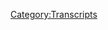 {{Transcript
    | title         = [[685: Formulaic Objections Part 7]]
    | caption       = [https://knowledgefight.libsyn.com/685-formulaic-objections-part-7 Listen to this episode on Libsyn]
    | episodeNumber = [[685: Formulaic Objections Part 7|685]]
    | length        = 03:02:56
}}

{{MessageBox
    | header     = Warning: Bot Generated Content
    | text       = This transcript was automatically generated by transcription software and likely contains many mistakes and misattributions. Please check the audio for definitive quotes, attribution, and context.
    | image      = N3yvass4myg91.webp
    | imagewidth = 50px
    | id         = warning
}}

{{TranscriptBlock
    | name      = Alex Jones
    | timestamp = 00:04
    | text      = Red Alert. Red alert. Red alert. Red alert. Knowledge five days. Damn, Jordan wedding knowledge party.com It's time to pray. I have great respect for knowledge like knowledge. I'm sick of them posing as if they're the good guys. Xiang V or the bad guy Chanology Dan and Jordan knowledge fight need money Andy and Sandy are stopping Andy and Cam handy in Kansas. Andy in Kansas, you're on the airplane. Huge fan. I love your work. Knowledge. Knowledge fight.com.
}}

{{TranscriptBlock
    | name      = Dan
    | timestamp = 00:59
    | text      = Hey, everybody, welcome back knowledge. Dudes like to sit around worship at the altar of saline and talk a little bit about Alex Jones. Oh, indeed.
}}

{{TranscriptBlock
    | name      = Jordan
    | timestamp = 01:07
    | text      = We are Dan Jordan. Dan, Jordanne quick question for you. So you're probably spot today but
}}

{{TranscriptBlock
    | name      = Dan
    | timestamp = 01:12
    | text      = by brightspot. Jordan, we talked about this a little bit off pa Oh, let I have not mentioned it on the show. And I haven't given you an update on it. Now. It's so about maybe a couple of weeks ago, I was having a frozen pizza. Okay. And I was putting crushed red pepper on right. And I was thinking to myself, This is good. Right could be better. Yeah. And I was like, I wonder if other crushed peppers exist. Like I wonder if you can get a shaker of habanero flakes. So I googled it, and I found them and they're great. It really is a solution to the problem. That red pepper flakes have which is like this is good, but not quite enough. Right? You can you can plus it you can turn it turn anything into flakes. Right. And I got the I got these also the Trinidad Scorpion flakes. That's danger. I have not opened these up yet to try. But I don't want you to while I'm here. I feel like I've burned my I don't know if I could eat those dry. I probably could. But it wouldn't
}}

{{TranscriptBlock
    | name      = Jordan
    | timestamp = 02:12
    | text      = be painful and just chomp on him like yeah, like sesame seeds.
}}

{{TranscriptBlock
    | name      = Dan
    | timestamp = 02:16
    | text      = I definitely will break into this a little bit later. I'm gonna maybe not today, but
}}

{{TranscriptBlock
    | name      = Jordan
    | timestamp = 02:20
    | text      = maybe that's why I have a tough day and soon.
}}

{{TranscriptBlock
    | name      = Dan
    | timestamp = 02:23
    | text      = You're gonna regret it. What about you? What's your red spot?
}}

{{TranscriptBlock
    | name      = Jordan
    | timestamp = 02:27
    | text      = My bright spot is Friday is gonna be the first episode of this thing that I'm doing. Oh, I was gonna call it a show. But it's not on Fridays at 6pm to 8pm. Yeah, the thing I am going to watch the magicians, an episode of magicians with a friend on Twitch and I hope people join us and then we're going to talk about mental illness.
}}

{{TranscriptBlock
    | name      = Dan
    | timestamp = 02:52
    | text      = You know, you can't play the show on Twitch.
}}

{{TranscriptBlock
    | name      = Jordan
    | timestamp = 02:55
    | text      = I know. Yeah, I know,
}}

{{TranscriptBlock
    | name      = Dan
    | timestamp = 02:57
    | text      = you're gonna run into a number of terms of service that you may be unaware of.
}}

{{TranscriptBlock
    | name      = Jordan
    | timestamp = 03:02
    | text      = Just don't think it's going to be a problem. And here's my plan to figure it out as I go along. Okay. The production company that brought you watch me play Final Fantasy seven for no reason.
}}

{{TranscriptBlock
    | name      = Dan
    | timestamp = 03:14
    | text      = I predict you'll be
}}

{{TranscriptBlock
    | name      = Jordan
    | timestamp = 03:17
    | text      = way sooner. Yeah. But anyways, I'm excited to do it. It'll be fun. I think we're gonna be back to social distancing soon. So this will be a great way to
}}

{{TranscriptBlock
    | name      = Dan
    | timestamp = 03:25
    | text      = meet people. Like we're not going in the right direction. That's heard some bad news about Chicago. Yeah. So Jordan, speaking of bad news for Chicago. Yeah, baby. The boys are back in town. Okay. We're sitting here at the in the same studio. together once again, though. The city is bad news. COVID. Wise, we had good news. And
}}

{{TranscriptBlock
    | name      = Jordan
    | timestamp = 03:48
    | text      = we were back in studio together. And it's good news,
}}

{{TranscriptBlock
    | name      = Dan
    | timestamp = 03:52
    | text      = indeed. And the boys are back in town. Yes. So the deposition boys. So by popular demand, today, we have another formulaic objections episode. All right.
}}

{{TranscriptBlock
    | name      = Jordan
    | timestamp = 04:06
    | text      = Ooh, we should make it we're like, we're like the Sheehan. Brothers. This is depot men. Ah, come on, like Repo Men. Right? Yeah, like Charlie Sheen and melee us to raise their brothers right. Charlie
}}

{{TranscriptBlock
    | name      = Dan
    | timestamp = 04:19
    | text      = Sheen,
}}

{{TranscriptBlock
    | name      = Jordan
    | timestamp = 04:20
    | text      = Charlie Sheen.
}}

{{TranscriptBlock
    | name      = Dan
    | timestamp = 04:21
    | text      = You said Shem.
}}

{{TranscriptBlock
    | name      = Jordan
    | timestamp = 04:22
    | text      = Just don't talk right.
}}

{{TranscriptBlock
    | name      = Dan
    | timestamp = 04:25
    | text      = No, you said the wrong me.
}}

{{TranscriptBlock
    | name      = Jordan
    | timestamp = 04:26
    | text      = I said the wrong name. All right. All right. All right. All right.
}}

{{TranscriptBlock
    | name      = Dan
    | timestamp = 04:31
    | text      = Yeah. So in one of the least predictable turns of events outside of our show being successful. Yes. Is that one of our most popular things that we do is we talk about depositions in the world of Alex Jones, right. And today we have a couple of depositions to go over. They have to do with Info Wars and free speech systems having a another chance at having a corporate representative counterprotesters Are you really gonna get it? So these are two depositions that they're they're hired gun,
}}

{{TranscriptBlock
    | name      = Jordan
    | timestamp = 05:05
    | text      = two depositions of two shots for the corporate representative. One
}}

{{TranscriptBlock
    | name      = Dan
    | timestamp = 05:09
    | text      = of them is in the Sandy Hook case, and one is the Marcel Fontaine. Gotcha. And so, yeah, it'd been low. I don't want to give it away but
}}

{{TranscriptBlock
    | name      = Jordan
    | timestamp = 05:19
    | text      = overdue for today. Yeah, I mean, of course, it's got to be over two but come on.
}}

{{TranscriptBlock
    | name      = Dan
    | timestamp = 05:24
    | text      = Yeah. This is this is a nuts cuz now because we're
}}

{{TranscriptBlock
    | name      = Jordan
    | timestamp = 05:28
    | text      = not over two. We're over five at least, right? Yeah.
}}

{{TranscriptBlock
    | name      = Dan
    | timestamp = 05:31
    | text      = Oh, for three if you just talk about the stuff that has to do with this phase of the trial, right? Because that just has Daria in there. Right. Well, actually, I mean, who knows? You expand it out to the Connecticut cases, too. And you're probably Yeah, who wouldn't? La? Yeah, I don't even want to know. So we'll get down to business on this. But first, Jordan, let's take a little moment to say hello to some new wall. Oh, that's great idea. So first, I have a cat and then in parentheses, Reginald bubbles, cousin, cousins who has asthma we should start a club. Thank you so much. You are now policy. Well,
}}

{{TranscriptBlock
    | name      = Alex Jones
    | timestamp = 06:01
    | text      = I'm a policy wonk. Thank
}}

{{TranscriptBlock
    | name      = Dan
    | timestamp = 06:02
    | text      = you very much. Okay. Next, Robert from Bloomfield, who was tricked into that Gillette commercial that one time thank you so much. You're now policy walk.
}}

{{TranscriptBlock
    | name      = Alex Jones
    | timestamp = 06:11
    | text      = I'm a policy wonk.
}}

{{TranscriptBlock
    | name      = Jordan
    | timestamp = 06:12
    | text      = Thank you very much.
}}

{{TranscriptBlock
    | name      = Dan
    | timestamp = 06:13
    | text      = Next in Canada, it's pronounced a little drakey. Thank you so much. You are now policy walk.
}}

{{TranscriptBlock
    | name      = Alex Jones
    | timestamp = 06:18
    | text      = I'm a policy wonk. Thank
}}

{{TranscriptBlock
    | name      = Dan
    | timestamp = 06:19
    | text      = you very much. Talking about Jimmy Brooks. Next, pinch my nipple and call me a policy wonk. Pinch. Thank you so much. You're now ballsy.
}}

{{TranscriptBlock
    | name      = Alex Jones
    | timestamp = 06:28
    | text      = I'm a policy wonk.
}}

{{TranscriptBlock
    | name      = Jordan
    | timestamp = 06:29
    | text      = Thank you very much.
}}

{{TranscriptBlock
    | name      = Dan
    | timestamp = 06:30
    | text      = It was the delivery. Sure.
}}

{{TranscriptBlock
    | name      = Jordan
    | timestamp = 06:31
    | text      = Yeah. Obvious.
}}

{{TranscriptBlock
    | name      = Dan
    | timestamp = 06:32
    | text      = i That was the pinch head like asterik.
}}

{{TranscriptBlock
    | name      = Jordan
    | timestamp = 06:35
    | text      = Yeah, I felt it.
}}

{{TranscriptBlock
    | name      = Dan
    | timestamp = 06:37
    | text      = I figured that was the toe you delivered
}}

{{TranscriptBlock
    | name      = Jordan
    | timestamp = 06:39
    | text      = it. Well, I could feel you pulling as you pinch it was it was heartfelt part
}}

{{TranscriptBlock
    | name      = Dan
    | timestamp = 06:44
    | text      = of the inspiration was that the person who sent that name, prefaced it by saying I'm embarrassed to say, using this name, you know, give it a little put a little English. Absolutely. Yeah. Next, the other angry, sweaty fat guy. Thank you so much. You were an alcohol as you want.
}}

{{TranscriptBlock
    | name      = Alex Jones
    | timestamp = 07:00
    | text      = I'm a policy wonk.
}}

{{TranscriptBlock
    | name      = Jordan
    | timestamp = 07:01
    | text      = Thank you very much.
}}

{{TranscriptBlock
    | name      = Dan
    | timestamp = 07:03
    | text      = And finally we got a technocrat in the mix, Jordan. So adventures in hell world podcast is doing this weekend here. Dan, say he's not after Alex says I'll be better tomorrow. Thank you so much. You're an hour technocrat.
}}

{{TranscriptBlock
    | name      = Alex Jones
    | timestamp = 07:16
    | text      = I'm a policy wonk. I have risen above my enemies. I might quit tomorrow. Actually. I'm just gonna take a little break now. A little brachii for me. And then we're going to come back. And I'm going to start the show over. But I'm the devil a lot going on there. I'll fuck you. Fuck you. I got plenty of words for you. But at the end of the day, Fuck you and your new world order. And fuck the horse she wrote in on and all your shit. Maybe today should have almost broadcast. Maybe I'll just be gone a month, maybe five years. Maybe I'll walk out of here tomorrow. And you never see me again. That's really what I want to do. I never want to come back here again. I apologize to the crew and the listeners yesterday that I was legitimately having breakdowns on here. I'll be better tomorrow.
}}

{{TranscriptBlock
    | name      = Dan
    | timestamp = 08:11
    | text      = Oh ha joke's on you. Know Alex to be better tomorrow or not. So
}}

{{TranscriptBlock
    | name      = Jordan
    | timestamp = 08:17
    | text      = one good turn deserves another podcast.
}}

{{TranscriptBlock
    | name      = Dan
    | timestamp = 08:21
    | text      = So, Jordan, we will we will delve into these deposition waters. But I would like to tease you with an out of context drop out here.
}}

{{TranscriptBlock
    | name      = Brittany Paz
    | timestamp = 08:31
    | text      = There were people who supervise specific departments. Yes,
}}

{{TranscriptBlock
    | name      = Mark Bankston
    | timestamp = 08:34
    | text      = people supervise quite a few people, didn't they? I don't know who
}}

{{TranscriptBlock
    | name      = Brittany Paz
    | timestamp = 08:37
    | text      = they supervised.
}}

{{TranscriptBlock
    | name      = Bill Ogden
    | timestamp = 08:39
    | text      = That's troubling. That's troubling.
}}

{{TranscriptBlock
    | name      = Jordan
    | timestamp = 08:41
    | text      = It's troubling. It's troubling.
}}

{{TranscriptBlock
    | name      = Dan
    | timestamp = 08:43
    | text      = I don't know who they should. That's part of the things you should know. That's upsetting. But
}}

{{TranscriptBlock
    | name      = Jordan
    | timestamp = 08:49
    | text      = in what way? Are they supervisors? Yeah,
}}

{{TranscriptBlock
    | name      = Dan
    | timestamp = 08:52
    | text      = there's a number of things that I when I was listening to these and watching these, there's, there's little things that I'm learning about the experience of being in a room with a lawyer, and there's certain things that you don't really want to hear. One of them is that's troubling. Yeah, that's not good. No, that's not gonna go well, in the future. It means the conversation that you're having is off the rails. Yeah. And then the second second thing that I noticed is like if somebody, a lawyer, that's asking you a question, and then they say thank you for your answer.
}}

{{TranscriptBlock
    | name      = Jordan
    | timestamp = 09:24
    | text      = Not good. Take it back. Take it back. Whatever it is that you just said, I take it back. Yeah.
}}

{{TranscriptBlock
    | name      = Dan
    | timestamp = 09:29
    | text      = That means they got what they wanted.
}}

{{TranscriptBlock
    | name      = Jordan
    | timestamp = 09:31
    | text      = I'll take that. I'll take that question. Again, please. Yeah,
}}

{{TranscriptBlock
    | name      = Dan
    | timestamp = 09:35
    | text      = I never knew to be afraid of that. But no, thank you
}}

{{TranscriptBlock
    | name      = Jordan
    | timestamp = 09:38
    | text      = only want to hear Hey, you're from lawyers. Gotcha.
}}

{{TranscriptBlock
    | name      = Dan
    | timestamp = 09:42
    | text      = So on February 14, and 15th, the newly appointed corporate representative for free speech system set for depositions in the Sandy Hook case and the Marcel Fontaine case respectively. Having made embarrassing fumbles with Rob do and Daria Carpo via and having been sanctioned for how ill prepared they'd been to fulfill their job If the company had contracted somebody from the outside of the team to take on the job, that person was Brittany pas, a lawyer who's worked with Norm Pattis. In the past, she had a nearly impossible task in front of her getting up to speed on the topics that she was expected to be able to discuss. But at the end of the day, she did accept the job. That was impossible, right, and was paid $30,000 for it and became responsible for being a competent corporate representative. She that's what she took on her player, she could have not done that, given the impossible nature of the job, right.
}}

{{TranscriptBlock
    | name      = Jordan
    | timestamp = 10:34
    | text      = And since she's a professional, she brought in like a J store. Cut out of what a false flag is.
}}

{{TranscriptBlock
    | name      = Dan
    | timestamp = 10:44
    | text      = Oh, oh, yes. Yeah, that would have been funny jumped up a level that would have been she gotta be faster case for for a false flag. No, no, she, I think, would look down upon the printing out of Wikipedia articles and similar behavior. So after that disaster, that was darias deposition, the judge in the Sandy Hook case had dealt with just about enough bullshit, she gave free speech systems, one last chance to provide a corporate representative and laid out some very specific guidelines about what this person was expected to do to prepare. So there could be no confusion when they sat down at this deposition chair, what you are expected, right? And the like, the judge was laying out these are the minimum requirements were right. This really was an act of generosity on the part of the court. This is the judge from that hearing, quote, I think where I'm struggling is actually I actually believe we're most likely to end up in a situation where I'm going to be telling the jury, we gave the defendants all these opportunities to answer these questions. And you may decide from the answers they gave or did not give that had they answered those answers would hurt their case, or some language to that effect. I just don't know that we're there today on these issues, after one shameful corporate rep deposition on damages. And so, you know, I would really like to have one corporate deposition where the witness actually prepares.
}}

{{TranscriptBlock
    | name      = Jordan
    | timestamp = 12:16
    | text      = This is exactly where Bill was, where we could have just been right there being like, body body. No, no, no, no. You can lower this limbo bar to the ground, man, they are digging below it
}}

{{TranscriptBlock
    | name      = Dan
    | timestamp = 12:28
    | text      = well, but I think I think it's a good thing. It's I don't think that the court is being like, well, you know, maybe we'll give them a chance, and they'll comply this time. It's more like, all right, you're probably gonna fuck this up. Let's be super clear about what you need to do get your one last chance, right. And if you can't comply, then
}}

{{TranscriptBlock
    | name      = Jordan
    | timestamp = 12:50
    | text      = I understand I understand. We're just at the stage where you can no longer take these events is individual events, and they must be taken in totality. And if you've already failed at 16 different attempts, different thing I agree with Fuck off, you know, but what you're gonna do?
}}

{{TranscriptBlock
    | name      = Dan
    | timestamp = 13:06
    | text      = So after that point, in this, in this hearing, the judge goes on to delineate what preparing for these topics actually means. And we're going to periodically refer back to this as we go through Miss pas deposition,
}}

{{TranscriptBlock
    | name      = Jordan
    | timestamp = 13:19
    | text      = and I assume that's because she nails it every time. She's Correct. Okay,
}}

{{TranscriptBlock
    | name      = Dan
    | timestamp = 13:24
    | text      = so the first deposition covers the Sandy Hook case and is being conducted by Mark Bankston. Naturally, these are long videos, and a lot of the information in them delves into areas that we've been over before. So I'm gonna try to trim a bit of an out and primarily focus on what we can learn from these documents. It's important to remember how much Alex wines on his show but not being allowed a chance to defend himself because this exists as definitive evidence that he's full of shit. He had already sent Daria to testify as a corporate rep. And she showed up with printed out Wikipedia articles having no idea about the subject she was supposed to discuss. And she ended up kind of supporting Sandy Hook conspiracy theories under oath. Yes, out of an abundance of grace, the court is giving him another chance to actually participate. And this is what we get. Yeah. So
}}

{{TranscriptBlock
    | name      = Jordan
    | timestamp = 14:14
    | text      = Hurrah. Well done, everybody.
}}

{{TranscriptBlock
    | name      = Dan
    | timestamp = 14:18
    | text      = So we start here, we're going to start with the deposition from the 14th of February 14, covering the Sandy Hook cases. And the first thing we're going to establish here at the beginning is how long did you have to prepare for this? And it's it's an
}}

{{TranscriptBlock
    | name      = Jordan
    | timestamp = 14:35
    | text      = I was given the call on the way here, might as well,
}}

{{TranscriptBlock
    | name      = Dan
    | timestamp = 14:39
    | text      = to some extent,
}}

{{TranscriptBlock
    | name      = Mark Bankston
    | timestamp = 14:40
    | text      = when were you selected to act as free speech systems corporate representative?
}}

{{TranscriptBlock
    | name      = Brittany Paz
    | timestamp = 14:45
    | text      = Um, I think that I was officially hired. The last week in the I'm sorry, excuse me the last week in January 1 week in February. So January 31, February 1 ish. That week, it's been about two weeks
}}

{{TranscriptBlock
    | name      = Mark Bankston
    | timestamp = 15:02
    | text      = When you say officially and let me back up, you understand that there was a designation filed designating you as the corporate representative. And I think that was last week, maybe Wednesday. Are you aware of that? I don't know, when it was filed as a pilot as far as an official selection that was done well, before that.
}}

{{TranscriptBlock
    | name      = Brittany Paz
    | timestamp = 15:17
    | text      = I don't I wouldn't say well before that, but it was done before that if it was filed last week. Right. So
}}

{{TranscriptBlock
    | name      = Mark Bankston
    | timestamp = 15:23
    | text      = a few weeks before that, at least
}}

{{TranscriptBlock
    | name      = Brittany Paz
    | timestamp = 15:24
    | text      = not a few weeks. I've only been the corporate rep for two weeks. I think as of today, it's been two weeks.
}}

{{TranscriptBlock
    | name      = Mark Bankston
    | timestamp = 15:29
    | text      = Okay, but two weeks. Okay. Yeah, that makes sense. Cuz you said January 31. February, I
}}

{{TranscriptBlock
    | name      = Brittany Paz
    | timestamp = 15:33
    | text      = think that was a Monday, January 31. So that probably was the day when everything got finalized.
}}

{{TranscriptBlock
    | name      = Dan
    | timestamp = 15:40
    | text      = So this is going to be a bit important not because of the difference in dates between her official and unofficial selection, but because of how much material she was expected to be conversant about and the window of time that she had from her selection to the date of this deposition. In the hearing. After Darrius deposition, the judge asked Alex's counsel, quote, do you know who will be designated or if there will be more than one person designated to respond to these topics? The response was, quote, I will have the answer for that by the end of today, and I'm relatively certain it will be more than one person. That would have been a good idea. And for whatever reason, Alex and free speech systems decided not to designate more than one person, they chose to leave this one person Brittany paws to be responsible for answering to all the questions in both of these cases, which honestly isn't fair. I don't have a ton of pity for Miss paws. But it would also be dishonest to not recognize that her inability to do her job in these depositions was part of an intentional choice that Alex made. If there's 10s of 1000s of pages of material to become familiar with having one person do that is an act of sabotage, especially when the opportunity was readily available to split the workload up between multiple representatives, sending one person with two weeks prep time is not an act of cooperation. That's, that's no good.
}}

{{TranscriptBlock
    | name      = Jordan
    | timestamp = 16:57
    | text      = I am going to pay you $30,000 to try and get away with the bare minimum of what you can do.
}}

{{TranscriptBlock
    | name      = Dan
    | timestamp = 17:06
    | text      = Well, no, because the judge has clearly said what the bare minimum is right? Or minimal would take a lot of work.
}}

{{TranscriptBlock
    | name      = Jordan
    | timestamp = 17:12
    | text      = Well, I'm hoping for it. But at the very least I hired a lawyer this time, so people will think I tried
}}

{{TranscriptBlock
    | name      = Dan
    | timestamp = 17:17
    | text      = Sure. I think it's more like here's $30,000 get like enough to say something it does fill in just sit there. Well. You have the worst time of your life
}}

{{TranscriptBlock
    | name      = Jordan
    | timestamp = 17:29
    | text      = really does feel like they gave her 30 grand to kinda like sell it, you know?
}}

{{TranscriptBlock
    | name      = Dan
    | timestamp = 17:34
    | text      = It's not gonna be pleasant. Not gonna be enjoyable. You're gonna be sitting in this room and you're gonna feel like an asshole. How much
}}

{{TranscriptBlock
    | name      = Jordan
    | timestamp = 17:40
    | text      = work? Is it for 30 grand without a leg? Really feel it?
}}

{{TranscriptBlock
    | name      = Dan
    | timestamp = 17:44
    | text      = I don't know. I don't think I would do not sitting in a deposition. Considering that these were to ceiling 100 grand and which table? Yeah, these were two all day like super uncomfortable sessions. So I don't know, maybe maybe I just have a higher price on being miserable for eight hours. Or maybe you just have the fresh memory of being in that room with Daria.
}}

{{TranscriptBlock
    | name      = Jordan
    | timestamp = 18:08
    | text      = Yeah, I bet the second deposition for her was way worse than the first one.
}}

{{TranscriptBlock
    | name      = Dan
    | timestamp = 18:13
    | text      = Well, we'll see. Yeah. So here is them talking about this sort of dynamic about like, it can't really do everything, right. Like you can't look at all it's possible. It's impossible. Yeah.
}}

{{TranscriptBlock
    | name      = Mark Bankston
    | timestamp = 18:25
    | text      = To prepare for this deposition. Did you review every document produced in this litigation?
}}

{{TranscriptBlock
    | name      = Brittany Paz
    | timestamp = 18:30
    | text      = Every single document? No, I didn't review every single document. I don't think it's possible to review every single document.
}}

{{TranscriptBlock
    | name      = Mark Bankston
    | timestamp = 18:36
    | text      = Well, I certainly would agree that it's not possible for one person to do it within the time period of this deposition. Right? It would take multiple people to do that.
}}

{{TranscriptBlock
    | name      = Brittany Paz
    | timestamp = 18:44
    | text      = I think for the purposes of this deposition, if you'd like to go through the universe of documents that I did review, I'm happy to do that.
}}

{{TranscriptBlock
    | name      = Mark Bankston
    | timestamp = 18:50
    | text      = That's not what I'm asking you. Okay, I'm what I'm asking you is if someone wanted or if a company wanted to prepare itself for this deposition, by reviewing every document produced in this litigation, one person in two weeks could not do that.
}}

{{TranscriptBlock
    | name      = Brittany Paz
    | timestamp = 19:01
    | text      = One person in two weeks could not do that.
}}

{{TranscriptBlock
    | name      = Mark Bankston
    | timestamp = 19:03
    | text      = And the company did not to undertake steps to make sure that multiple people reviewed all of those documents Correct.
}}

{{TranscriptBlock
    | name      = Brittany Paz
    | timestamp = 19:08
    | text      = I was the only person that was retained to do that. So
}}

{{TranscriptBlock
    | name      = Dan
    | timestamp = 19:11
    | text      = already you kind of have this like being against the judges wishes. Yeah, because the goal was to have a corporate representative who could speak on all of the matters that were relevant all of the discovery material that was was handed over and so she can't she feels it's impossible to write unless you had multiple people right and Alex and Infowars chose not to have multiple peoples chose not to follow you nailed it. Yeah, so you already have basically like this is going to be fuck i Then
}}

{{TranscriptBlock
    | name      = Jordan
    | timestamp = 19:42
    | text      = why can't we all just say okay, then like, All right, cool. We're done. Well, wouldn't that be nice?
}}

{{TranscriptBlock
    | name      = Dan
    | timestamp = 19:49
    | text      = Well, because there's so much weirdness that has no but I
}}

{{TranscriptBlock
    | name      = Jordan
    | timestamp = 19:53
    | text      = mean, think about the the just expedience of him being like well, you only here here's what the here's how works. The judge gave you a job. This was on that you didn't do at the end? Well,
}}

{{TranscriptBlock
    | name      = Dan
    | timestamp = 20:04
    | text      = here's No, here's, here's a couple of reasons why I'm glad that's not the case. Yes, one. There's a lot of weird stuff. Sure, too. We wouldn't have an episode to do understand just shut down.
}}

{{TranscriptBlock
    | name      = Jordan
    | timestamp = 20:17
    | text      = I understand we better three, it
}}

{{TranscriptBlock
    | name      = Dan
    | timestamp = 20:19
    | text      = would deprive a lot of our listeners of the joy of these depositions understood for second day deposition. What ends up happening, I can't even begin to explain to you how bizarre the subject matter gets, and how revealing it is, in an accidental way. That doesn't seem right. It does not seem like, Oh, this is the direction this is
}}

{{TranscriptBlock
    | name      = Jordan
    | timestamp = 20:45
    | text      = right. Right. I understand. Just from a cui bono perspective, I feel like people are gonna assume that we're behind all of this, because there's no other explanation.
}}

{{TranscriptBlock
    | name      = Dan
    | timestamp = 20:54
    | text      = I can I can see where they would be recovering from, unfortunately, or fortunately, it is coincident. Yes. So there's a expectation that, you know, she looked over all of these materials in preparation. And it turns out, she couldn't find a certain video and it's weird because Daria did
}}

{{TranscriptBlock
    | name      = Mark Bankston
    | timestamp = 21:15
    | text      = one of the things you're asked to do just to prepare for all the videos that are mentioned in playoffs petitions, correct?
}}

{{TranscriptBlock
    | name      = Brittany Paz
    | timestamp = 21:20
    | text      = Yes, so I did try to locate all of the videos that are mentioned in the petition. Okay. Were you able to do that? Not all of them. Okay. I don't think some of them are available just due to the D platforming. So I don't know that we have a couple of them.
}}

{{TranscriptBlock
    | name      = Mark Bankston
    | timestamp = 21:35
    | text      = It's interesting, because I got all.
}}

{{TranscriptBlock
    | name      = Brittany Paz
    | timestamp = 21:37
    | text      = One of them that I know that I couldn't find was the video specifically relating to the addresses and map of the honor the location of the honor company, that was one of the ones I couldn't find.
}}

{{TranscriptBlock
    | name      = Mark Bankston
    | timestamp = 21:53
    | text      = Were you aware that the last corporate representative Daria Cordova, she was shown that
}}

{{TranscriptBlock
    | name      = Brittany Paz
    | timestamp = 21:57
    | text      = she was shown the video or you she showed her that
}}

{{TranscriptBlock
    | name      = Mark Bankston
    | timestamp = 22:00
    | text      = I didn't show it to her. In terms of preparation, you don't know what Miss Carr COVID did to prepare.
}}

{{TranscriptBlock
    | name      = Brittany Paz
    | timestamp = 22:05
    | text      = I read her deposition.
}}

{{TranscriptBlock
    | name      = Mark Bankston
    | timestamp = 22:09
    | text      = Let me make sure I get an answer to the question. Do you think that that means you know what she did to prepare?
}}

{{TranscriptBlock
    | name      = Brittany Paz
    | timestamp = 22:14
    | text      = I don't think she did very much to prepare to be honest.
}}

{{TranscriptBlock
    | name      = Mark Bankston
    | timestamp = 22:16
    | text      = I don't think she did, either. But I do think Brad Reeves showed her some videos. Do you know about that?
}}

{{TranscriptBlock
    | name      = Brittany Paz
    | timestamp = 22:20
    | text      = I don't know what Brad resorter.
}}

{{TranscriptBlock
    | name      = Dan
    | timestamp = 22:22
    | text      = Shots fired. Pick that she did much.
}}

{{TranscriptBlock
    | name      = Jordan
    | timestamp = 22:26
    | text      = I agree. Fair enough. We're all in agreement. Yeah. This is a good start. Mr.
}}

{{TranscriptBlock
    | name      = Dan
    | timestamp = 22:29
    | text      = Pat, as you're starting to win me over right out of the gate.
}}

{{TranscriptBlock
    | name      = Jordan
    | timestamp = 22:32
    | text      = I mean, it's it's great to experience a moment of shared reality with somebody on that side. It has
}}

{{TranscriptBlock
    | name      = Dan
    | timestamp = 22:40
    | text      = the appearance of like a little bit of frankness. Yeah. So that's pretty, pretty unexpected and rare.
}}

{{TranscriptBlock
    | name      = Jordan
    | timestamp = 22:47
    | text      = Yeah. Yeah.
}}

{{TranscriptBlock
    | name      = Dan
    | timestamp = 22:47
    | text      = It's nice. It doesn't last I didn't think so. So in this next clip, there's, there's a bit of a conversation about what efforts were made to retain evidence, potential evidence in this case. And it's, it's, it's quite a long gated attempt at getting some answers longer than it should be. Yeah. And so here is an answer to a question that was particularly this is not good.
}}

{{TranscriptBlock
    | name      = Mark Bankston
    | timestamp = 23:14
    | text      = Can you tell me? Can you at least tell me everything free speech systems did to preserve evidence? If you can't tell me when they did it? Can you tell me what they did?
}}

{{TranscriptBlock
    | name      = Brittany Paz
    | timestamp = 23:22
    | text      = Sure. Um, to my knowledge, I think that there were efforts undertaken to produce all of the emails that were given there, there were certain search term parameters that were given to the company to search the emails, there were certain parameters done to try to access the videos such that we could access the videos there, and I believe I testified earlier that there was a there was a third party company that was helping with that, although I'm not sure what the name is, I think attorney block could probably get that information for you. Um, I think that as far as social media goes, I think that the testimony previously has been that that information can prop that can be accessed through Twitter. Are you? Do you also want to know about the finances of the company and the documents related to the finances? Or are we just now in the universe of you emails, articles and videos?
}}

{{TranscriptBlock
    | name      = Mark Bankston
    | timestamp = 24:35
    | text      = Let's let's deal with that first answer first, because what I hear you talking about, is there were efforts to make to search for the emails. Yes. And efforts made to access the videos. Yes. Right. And these sound to me like things that were done to attempt to locate documents for production in the lawsuit. Right. Right. What I didn't hear is about any efforts to preserve documents before that happened. In other words, you understand if I'm gonna go search for documents to Purdue So it's important that I preserve those documents before that happens, you understand what I'm saying?
}}

{{TranscriptBlock
    | name      = Brittany Paz
    | timestamp = 25:05
    | text      = Well, I do understand what you're saying. And I don't think that there's been any deletion of any of that information. So I mean, once they were required to be produced, and we did the search through the databases, I don't have any reason to believe any of that information was deleted.
}}

{{TranscriptBlock
    | name      = Dan
    | timestamp = 25:24
    | text      = So this is a really bad look right out of the gate, you have this section at the beginning of the deposition, where Mark is trying to get information about efforts that were made by free speech systems to preserve evidence, and the answers don't seem to really pertain to the question that's being asked. Here's what the judge said specifically about the responsibility that the corporate representative would have regarding matters involving preservation of evidence, quote, If she shows up again, or I'm sure we'll get a new, one new corporate representative, because that's the way this works. And that person says, I don't know, then they will have disregarded the orders I'm making today, your client will have violated the orders that I'm making today. I don't want I don't know, I'm guessing, I think maybe or I infer to be a part of the answer at all. So if the answer is we destroy everything as fast as we can, then I want them to come out and say that? And if their answer is we don't care where it comes from. So we don't ever create a record of they don't need to say that in that way. Alex's lawyer responded with just one word. Understood. Already, Miss pas has stepped in it. And it showed that the direct orders of the judge are not being followed, whether through negligence and on like unawareness on her part, or as a result of Alex's hostility to the process. Either way, this is the first of the subjects they were given clear instructions on specifically what not to do. And they decided to do that exact thing. Right,
}}

{{TranscriptBlock
    | name      = Jordan
    | timestamp = 26:48
    | text      = right. So she didn't say like, oh, well, immediately after a hard drive contains materials that we have decided could hurt us. We pour a bunch of acid on it. We've burned down all of our servers, we've got holes in the ground where we've buried things that you'll never need to know about. She didn't say any of that. She just said, I think we did. All right.
}}

{{TranscriptBlock
    | name      = Dan
    | timestamp = 27:10
    | text      = She didn't. And she didn't really talk about any specific things that were done to preserve the evidence, right. Like we we searched our inboxes Right,
}}

{{TranscriptBlock
    | name      = Jordan
    | timestamp = 27:19
    | text      = right. She couldn't. I mean, yeah, but you don't want to just say they didn't. That's a real bummer.
}}

{{TranscriptBlock
    | name      = Dan
    | timestamp = 27:26
    | text      = Yeah. I don't know what the stakes are for her to say that if that's the case, I mean, she's gonna
}}

{{TranscriptBlock
    | name      = Jordan
    | timestamp = 27:30
    | text      = walk away with this fine. Yeah. Yeah. Yeah. Read up. Company. Come on. Fuck it.
}}

{{TranscriptBlock
    | name      = Dan
    | timestamp = 27:38
    | text      = Yeah. What's the worst that can happen? You lose your association with Norm Pat. Oh,
}}

{{TranscriptBlock
    | name      = Jordan
    | timestamp = 27:41
    | text      = my God, I don't have that norm gig anymore. Oh, racist, open mics, I won't be able to do. Yeah, that is. That's brutal. Yeah, you're right. I've been there.
}}

{{TranscriptBlock
    | name      = Dan
    | timestamp = 27:51
    | text      = So there's a lot of back and forth and questioning throughout about who she talked to, from the company and such. And a lot of people she didn't try to get in touch with maybe a poor decision on her part. Because she was supposed to, why would I need to talk to Alex? Well, she did talk to Alex. But that might have been a problem because she seems to believe.
}}

{{TranscriptBlock
    | name      = Jordan
    | timestamp = 28:15
    | text      = I'm telling you, this guy might be right about Sandy.
}}

{{TranscriptBlock
    | name      = Dan
    | timestamp = 28:18
    | text      = One person that I found her answer to be very bizarre about is Curtin Mo. He was a like senior writer, like a managerial editor during some of the relevant periods for the case. And whether or not she tried to contact him is a super bizarre thread that goes throughout both depositions. Here's what she says on the first deposition.
}}

{{TranscriptBlock
    | name      = Mark Bankston
    | timestamp = 28:45
    | text      = So Kurt Nimmo, you understand he's telling you he is,
}}

{{TranscriptBlock
    | name      = Brittany Paz
    | timestamp = 28:49
    | text      = well, I know who he was, because he's no longer employed by the company. But I think that in a relevant time period, I believe 20, maybe 18 and prior, he was the head writer at Infowars. Do you talk to him? I was not able to locate him. He's not a current employee. But I did make efforts to try to find out his current information, but we were not able
}}

{{TranscriptBlock
    | name      = Mark Bankston
    | timestamp = 29:10
    | text      = to talk to him. What do you mean, you tried to find out his and make
}}

{{TranscriptBlock
    | name      = Brittany Paz
    | timestamp = 29:14
    | text      = efforts I just I wasn't able to reach out to him. He was deposed and Lafferty. Everybody has his information. Okay, but I tried to reach out to him.
}}

{{TranscriptBlock
    | name      = Mark Bankston
    | timestamp = 29:21
    | text      = Wait, hold on, let's make sure I understand what you just said you couldn't find his information.
}}

{{TranscriptBlock
    | name      = Brittany Paz
    | timestamp = 29:27
    | text      = I think what I said was, I tried to reach out to him,
}}

{{TranscriptBlock
    | name      = Mark Bankston
    | timestamp = 29:31
    | text      = okay, because I we're gonna maybe need to stop at a break and go look at what was said on the court reporter here because I thought what you were saying is you were unable to locate his contact information.
}}

{{TranscriptBlock
    | name      = Brittany Paz
    | timestamp = 29:39
    | text      = I don't know that I was unable to locate it. I think that we tried to, how did you reach out to him by phone?
}}

{{TranscriptBlock
    | name      = Mark Bankston
    | timestamp = 29:45
    | text      = Okay, so if I go talk to Kurt Nimmo, he's gonna have a phone record of an Info Wars number are your number calling him? I don't know. How do you not know if your testimony is truthful? Today? That would be the case, right?
}}

{{TranscriptBlock
    | name      = Brittany Paz
    | timestamp = 29:55
    | text      = I didn't, I wasn't able to get in contact with
}}

{{TranscriptBlock
    | name      = Mark Bankston
    | timestamp = 29:58
    | text      = I'm not I'm asked that's not what I'm asking you. I'm gonna King did you call him?
}}

{{TranscriptBlock
    | name      = Brittany Paz
    | timestamp = 30:03
    | text      = Called a lot of people I think testimony? I didn't speak to him. No, no.
}}

{{TranscriptBlock
    | name      = Mark Bankston
    | timestamp = 30:10
    | text      = Your testimony is that either you were somebody who didn't forwards called him for this deposition.
}}

{{TranscriptBlock
    | name      = Brittany Paz
    | timestamp = 30:20
    | text      = Know, we tried to. I know, we tried to get his contact information. I asked Melinda for his contact information. She didn't have it. I don't know whether I called him and left a voicemail and he didn't pick up. I know, I haven't talked to him. So I'm not honestly sure I'd work.
}}

{{TranscriptBlock
    | name      = Mark Bankston
    | timestamp = 30:41
    | text      = Okay. So I just want to make sure when you say you're not honestly Sure, not yours, or you haven't talked to him? I am sure I haven't taught you're not sure of as if you've tried to talk to him.
}}

{{TranscriptBlock
    | name      = Brittany Paz
    | timestamp = 30:49
    | text      = I know I asked for his contact information, but I'm not sure if I actually called.
}}

{{TranscriptBlock
    | name      = Dan
    | timestamp = 30:53
    | text      = So this is weird. This half it's splitting hairs. Really, really strange way. Considering the G just like straight up says that she didn't contact a number of people at sea. Right? You just throw Kurt Nimmo on that pile. But so I'm gonna jump ahead actually to the second day his deposition and see how this curtain mo discussion goes on that day and see if see if you see any dissimilarity. He's off the grid man.
}}

{{TranscriptBlock
    | name      = Jordan
    | timestamp = 31:23
    | text      = I don't know where he is. I
}}

{{TranscriptBlock
    | name      = Bill Ogden
    | timestamp = 31:25
    | text      = can't remember if you spoke with Nemo or not.
}}

{{TranscriptBlock
    | name      = Brittany Paz
    | timestamp = 31:27
    | text      = I did not speak to Mr. Nemo.
}}

{{TranscriptBlock
    | name      = Bill Ogden
    | timestamp = 31:30
    | text      = Any particular reason?
}}

{{TranscriptBlock
    | name      = Brittany Paz
    | timestamp = 31:32
    | text      = I don't I don't know that I had his information readily available. And I don't know that I had the time to talk to him. I spoke to a lot of people did you ask for? For Mr. Nemos? Phone number? Yes, I did ask Melinda for it, that she was able to find it.
}}

{{TranscriptBlock
    | name      = Dan
    | timestamp = 31:47
    | text      = So now there's a I don't I don't think I even got his number. It's very weird. How
}}

{{TranscriptBlock
    | name      = Jordan
    | timestamp = 31:55
    | text      = I really feel like I've learned so much about deposition through all of this. And just the concept of just like they don't even get the idea of answering a question that you can then answer with a follow up question and still be right. You know, like, I think I called them and then they go, Well, if I check his phone records, did you call them? They they're like, I mean, maybe maybe I call he could have been called in the future? I don't know.
}}

{{TranscriptBlock
    | name      = Dan
    | timestamp = 32:20
    | text      = Also, I think like I don't want to assume what someone would or would not remember. But you know, you've only been involved in this for two weeks, two weeks, it's not a very long time to try to remember what efforts have been and have not been made and where things stand. How many people could you possibly have called right? And Kurt Nimmo is somebody who's like a particularly relevant member of the Infowars team. He was there. Yeah. So like, it seems to me like it wouldn't be that confusing what happened? That's why I'm confused by these answers that seem a little bit different over the two depositions.
}}

{{TranscriptBlock
    | name      = Jordan
    | timestamp = 32:58
    | text      = I mean, I think we can assume that what's important is when she initially answered the question, she said, I know who Curt Nemo was. So we can assume that she's murdered Curtin. Nemo,
}}

{{TranscriptBlock
    | name      = Dan
    | timestamp = 33:09
    | text      = it's I think it's Nemo. He's not a camo. Pilot, the Nautilus. Alright, fine. So this next clip, pas hasn't been bit of an answer that is troubling about Alex's phones. She directly contradicts Alex's own testimony. It's not good about Alex's own
}}

{{TranscriptBlock
    | name      = Jordan
    | timestamp = 33:31
    | text      = good. No, don't do that. Do
}}

{{TranscriptBlock
    | name      = Mark Bankston
    | timestamp = 33:33
    | text      = you believe Mr. Jones has produced all of his text messages relating to Sandy Hook that he had in his possession after the anticipation of litigation?
}}

{{TranscriptBlock
    | name      = Brittany Paz
    | timestamp = 33:41
    | text      = And here's the problem with that is that I don't know what he has on his phone. Because I don't know what he what, if anything, would have been on the phone at that time period. And the reason the only reason why I say that is I know that he's gotten new phones. So he doesn't have access to anything that's on prior phones. When he saw the wires, he's got burners, he wouldn't have anything that's for prior phones. I'm sure that if he will actually I don't want to say that because I'm not sure. But in any event, like I said, I don't know when He would have gotten a new phone such that he would have access to those messages.
}}

{{TranscriptBlock
    | name      = Mark Bankston
    | timestamp = 34:23
    | text      = You read more Mr. Jones's November 2019 deposition.
}}

{{TranscriptBlock
    | name      = Brittany Paz
    | timestamp = 34:27
    | text      = I read the march 2019 deposition. I don't think I got to the November one.
}}

{{TranscriptBlock
    | name      = Mark Bankston
    | timestamp = 34:31
    | text      = Okay, because he Mr. Jones testified something totally opposite what you just said was okay, he got new phones, but they have the same SIM card and off a cloud storage and he doesn't lose text messages. And the only reason to dispute that.
}}

{{TranscriptBlock
    | name      = Dan
    | timestamp = 34:43
    | text      = Oops, oops, I guess I made that thing up. Because I made that Excuse me a minute ago. And the reason is because the context of this is surrounding Mark having a text message that Alex should have on his phone That involves Sandy Hook. Yeah, and was not produced, because Elizabeth Williamson from the New York Times had reached out to mark that she had a text exchange with Alex that included the word Sandy Hook. And it was not produced in discovery. This leads to suspicion that all the texts were not necessarily turned over. Right. And so that's kind of the area where she's trying to wiggle around.
}}

{{TranscriptBlock
    | name      = Jordan
    | timestamp = 35:27
    | text      = Well, I mean, she literally avoided saying what she was about to say was, I'm sure if he could have returned over all of his text messages he would have. And then she stopped herself and said, Well, I'm not sure he would.
}}

{{TranscriptBlock
    | name      = Dan
    | timestamp = 35:40
    | text      = Well, it would be generous to us. It's only an ability that's stopping
}}

{{TranscriptBlock
    | name      = Jordan
    | timestamp = 35:47
    | text      = me. She said, True. Doesn't get more obvious than that. Yeah, I think he would probably lie to you if he could. That's my that's my honest opinion.
}}

{{TranscriptBlock
    | name      = Dan
    | timestamp = 35:55
    | text      = If I were in it, or if I was at like, a high stakes gambling table, I would bet every time on Alex like 100% Everything. So another big chunk. A big thing of what this deposition gets into in the early stages is, what awareness did the company have of the plaintiffs? Right? And I just enjoyed this.
}}

{{TranscriptBlock
    | name      = Mark Bankston
    | timestamp = 36:21
    | text      = Can you summarize for me what the company knows about Neil Heslin?
}}

{{TranscriptBlock
    | name      = Brittany Paz
    | timestamp = 36:27
    | text      = Could you be more specific?
}}

{{TranscriptBlock
    | name      = Jordan
    | timestamp = 36:29
    | text      = No.
}}

{{TranscriptBlock
    | name      = Dan
    | timestamp = 36:32
    | text      = This happened, this happens a number of times, there are a number of instances where she asks her to be more specific. And both mark and Bill are like no. I will not be more specific.
}}

{{TranscriptBlock
    | name      = Jordan
    | timestamp = 36:45
    | text      = The company does. Suspiciously everything. I don't know why I just got here two weeks ago, when I find out they know everything about this guy. That's fucked up. Right,
}}

{{TranscriptBlock
    | name      = Dan
    | timestamp = 36:55
    | text      = we have their DNA on file.
}}

{{TranscriptBlock
    | name      = Jordan
    | timestamp = 36:59
    | text      = With us, cloned to them. Next question, Could you be more specific?
}}

{{TranscriptBlock
    | name      = Dan
    | timestamp = 37:04
    | text      = So pas appears to be unaware of what the company knows, in specific about Neil
}}

{{TranscriptBlock
    | name      = Brittany Paz
    | timestamp = 37:12
    | text      = has the company may have produced documents or my attorneys may have produced documents? I don't know. That's what
}}

{{TranscriptBlock
    | name      = Mark Bankston
    | timestamp = 37:18
    | text      = what okay. You don't know what the company may have or may not have produced about new hustle.
}}

{{TranscriptBlock
    | name      = Brittany Paz
    | timestamp = 37:24
    | text      = Before or after the litigation? Both. So before the litigation, I don't think that the company had many much or if at all in information about you know, hustling. Okay. What about after? After, I am aware that there was some information about some legal issues that he may or may not have had in Connecticut?
}}

{{TranscriptBlock
    | name      = Mark Bankston
    | timestamp = 37:50
    | text      = You mean, after the lawsuit was filed? Somebody went and found out
}}

{{TranscriptBlock
    | name      = Brittany Paz
    | timestamp = 37:53
    | text      = about that? I believe so.
}}

{{TranscriptBlock
    | name      = Mark Bankston
    | timestamp = 37:56
    | text      = Prior to this lawsuit, in terms of its Sandy Hook coverage, has a company ever done any research on Neale Hurston? I don't believe
}}

{{TranscriptBlock
    | name      = Dan
    | timestamp = 38:03
    | text      = so. So here we come to strike two in terms of this deposition, ignoring the direct instructions given by the judge, from the hearing, quote, the company's knowledge of the plaintiffs. Clearly, the representative who was sent did not even try to determine what the company news and she had no knowledge of documents that were provided by the company. She was their representative and the discovery of in these cases, so I consider it to be the minimum efforts or the corporate representative to review every document produced by the company in this litigation prior to their deposition. When Daria did her deposition, she had no awareness of documents that free speech systems had produced relating to their knowledge of the plaintiffs. And so as part of Alex getting another chance to provide a corporate rep, they were going to be required to review all the documents that involve this subject. As is painfully obvious from this exchange, Miss pas did not do that. This is clear specifically as it relates to Mr. Heslin. Because just as one example we have from prior depositions, the company produced an email that David Knight sent to himself with the subject line, quote, Connecticut carry releases the troubled past of Neil Heslin. From before the lawsuit. There was also that email that David Knight sent himself with the subject line quote, Neil Heslin, father of Sandy Hook, victim phases, criminal charges, which he sent to himself one night at three in the morning, before the lawsuits, we already have a concrete demonstration that two of the judges specific demands have not been respected. And we are not very far into this thing. No, it is just clear. And yeah, I don't know. It's, it's,
}}

{{TranscriptBlock
    | name      = Jordan
    | timestamp = 39:37
    | text      = I mean, here's the thing that bums me out, right? If I'm a lawyer, and I'm hired by Alex Jones, and I have been even slightly aware of what's going on. The first thing I would have done is read none of the documents and read all of the previous depositions to figure out where it is I should avoid lying in tandem. Do you know what I mean? Or Like, you know, there's so many lies going on, you got to know what lies you're trying to back up.
}}

{{TranscriptBlock
    | name      = Dan
    | timestamp = 40:06
    | text      = You might want to read darias For cautionary tale totally heard of it. And then but you can discount a lot of the like actual factual stuff. Oh, sure you're sort of in sync with what Alex said kind of man learn from the mistakes of the people who came before you and bring
}}

{{TranscriptBlock
    | name      = Jordan
    | timestamp = 40:23
    | text      = bring everything with you. I'm talking all the other dogs depositions. And so if they asked me a question, like, do you mean like in this thing? I'd be like, Hold on. Let's take the next half hour while I find this, you know, like, that's how you do it
}}

{{TranscriptBlock
    | name      = Dan
    | timestamp = 40:40
    | text      = Sure sure. grinded to grind, grind them down horrible. So another issue is whether or not the company had knowledge about Scarlet Lewis another plaintiffs course. And so there was an email that was Wolfgang Halbig. Harassing as Louis Right. And part of it had to do with like, why if you were so worried, did you stop to get coffee? You know, like that? Yeah, that kind of thing. And so, Mark brings up the coffee. And this is this is sort of miss Biles trying to respond. I don't I don't get the sense that she really knows what is being referred to. Okay.
}}

{{TranscriptBlock
    | name      = Mark Bankston
    | timestamp = 41:21
    | text      = Do you know about the about Scarlett Lewis in the coffee? Do you understand what I mean? When I talk about Scarlett Lewis in the coffee?
}}

{{TranscriptBlock
    | name      = Brittany Paz
    | timestamp = 41:28
    | text      = I believe that I read somewhere that there was something about Miss Lewis or someone connected to Miss Lewis going to get coffee for some people that were on scene of the shooting that day.
}}

{{TranscriptBlock
    | name      = Mark Bankston
    | timestamp = 41:42
    | text      = Alright, so that's some knowledge that somebody gave the company about Miss Lewis, right. Or at least that it thinks that it has about Miss Lewis, right.
}}

{{TranscriptBlock
    | name      = Brittany Paz
    | timestamp = 41:49
    | text      = I think that that was in the new cycle around that time. So whose cycle or some of that information was
}}

{{TranscriptBlock
    | name      = Mark Bankston
    | timestamp = 42:00
    | text      = maybe it could be the email where Wolfgang Halbig was harassing Miss Lewis? Could it maybe do that?
}}

{{TranscriptBlock
    | name      = Brittany Paz
    | timestamp = 42:05
    | text      = Like I said, I don't know that anybody had ever read that email? Do check. Did I check about that specific email? No.
}}

{{TranscriptBlock
    | name      = Dan
    | timestamp = 42:13
    | text      = Okay. That's not good. Wow. Yeah. I mean, it's pretty easy to confuse harassing emails with a new cycle. Yeah. You know,
}}

{{TranscriptBlock
    | name      = Jordan
    | timestamp = 42:22
    | text      = yeah. You know, we've been through this with, with Daria, and when, oh, my God, we've been through this so many times. strew. Andrew, and each time you look at it, and you see what amounts to a pair of sharks, murdering what's left over of chum, right. This time, it's supposed to be a lawyer. True. It's supposed to be somebody on equal footing?
}}

{{TranscriptBlock
    | name      = Dan
    | timestamp = 42:45
    | text      = Well, she's not there as a legal practice law very, very clearly, for legal
}}

{{TranscriptBlock
    | name      = Jordan
    | timestamp = 42:51
    | text      = purposes. True, but I mean, at least argumentative wise, you would think you Sure.
}}

{{TranscriptBlock
    | name      = Dan
    | timestamp = 42:56
    | text      = And I do think that because of that she does. And I mean, she holds her position a little bit better, in a number of instances than someone like Dario, Rob do well, right. Right. Right. But yeah, it's it. I think it's very different for that reason that she has a familiarity with the law. Right? And then second, because she's not part of Infowars. Right. She is an outside agent who's being like, I'm a hired gun here. And I don't know why you wouldn't just be like, I don't know. So
}}

{{TranscriptBlock
    | name      = Jordan
    | timestamp = 43:30
    | text      = honest. Yeah. Certainly honest. Like, do
}}

{{TranscriptBlock
    | name      = Dan
    | timestamp = 43:34
    | text      = you think it still feels like she's trying to make stuff up? In order to explain away things in a way that serves no one's purpose? Nobody's
}}

{{TranscriptBlock
    | name      = Jordan
    | timestamp = 43:42
    | text      = happy because of this. It's not helping him. It's not helping you. And it's not helping us? No.
}}

{{TranscriptBlock
    | name      = Dan
    | timestamp = 43:47
    | text      = And there's like, they talk a bit about what she's being compensated and is a flat rate, according to her. Yeah, there's not like she worked extra time than she expected. And she's not billing for extra hours. Sure. There's no implication that there's some kind of a bonus that could be achieved. Right? Right. Right. No, it's a gig. It seems very bizarre to me that she's acting this god.
}}

{{TranscriptBlock
    | name      = Jordan
    | timestamp = 44:13
    | text      = I mean, just scorched earth. It's so honest, that it would astonish people that's the only way that you would do
}}

{{TranscriptBlock
    | name      = Dan
    | timestamp = 44:19
    | text      = it. There is literally no reason why she would not get as familiar as she can with these objects, and then everything that she did and just be like, I don't know, I have no idea. I was not able to
}}

{{TranscriptBlock
    | name      = Jordan
    | timestamp = 44:31
    | text      = just be like straight in the eyes. This whole deck is stacked against you and me. We're all fucked here. Let's do what we can do. And then let's get out of here. And
}}

{{TranscriptBlock
    | name      = Dan
    | timestamp = 44:39
    | text      = I mean, Mark and Bill both at various points express that something of the I, I empathize with the position that you're in, right. This is not something that anybody could write, right? I'm sick of this shit. So is it Yeah, sorry.
}}

{{TranscriptBlock
    | name      = Jordan
    | timestamp = 44:54
    | text      = You're here today have
}}

{{TranscriptBlock
    | name      = Dan
    | timestamp = 44:55
    | text      = a big energy of me on the phone with someone from XFINITY You know, like, Yeah, I'm not mad at you. It's not you. It could be a scarecrow sitting where you are sorry, I'm calling for that fucking scarecrow. Okay, so sorry that you are talking to me right now because I hate your car.
}}

{{TranscriptBlock
    | name      = Jordan
    | timestamp = 45:12
    | text      = You didn't personally hurt me. I don't I don't even know you. But guess what your company
}}

{{TranscriptBlock
    | name      = Dan
    | timestamp = 45:15
    | text      = sucks. And I have to I have to let you know about a really Terrio part. Yeah, yep. So there is a bit of that. Yeah. So more discussion comes up about Scarlet Lewis. And this is really I found this fascinating. There's a wanting to get on the record, whether or not the company believes these plaintiffs to be gun control advocates, right? Because that's a lot of the justification that Alex has for treating them the way he did.
}}

{{TranscriptBlock
    | name      = Jordan
    | timestamp = 45:45
    | text      = Right, right. Because they're gun control activists. They're in the public eye, or whatever his argument is, yes.
}}

{{TranscriptBlock
    | name      = Dan
    | timestamp = 45:50
    | text      = They've entered the political realm, of course, yes. And so Ms. Lewis has a charity. And this exchange is truly bizarre.
}}

{{TranscriptBlock
    | name      = Mark Bankston
    | timestamp = 46:01
    | text      = Does the company contain Miss Lewis as a gun regulation advocate?
}}

{{TranscriptBlock
    | name      = Brittany Paz
    | timestamp = 46:09
    | text      = I think Miss Lewis operates a nonprofit organization, I believe I did read some material and the disclosure in the discovery materials that she operates a nonprofit, for School Safety.
}}

{{TranscriptBlock
    | name      = Mark Bankston
    | timestamp = 46:21
    | text      = So if anything, do have guns,
}}

{{TranscriptBlock
    | name      = Brittany Paz
    | timestamp = 46:24
    | text      = I guess that depends on what guns what school safety means.
}}

{{TranscriptBlock
    | name      = Mark Bankston
    | timestamp = 46:28
    | text      = And you don't know, do you? You don't know what the Jesse Lewis choose love movement does or advocate to do?
}}

{{TranscriptBlock
    | name      = Brittany Paz
    | timestamp = 46:34
    | text      = I don't know what she says it advocates for but I know that there are different interpretations as to what school safety means.
}}

{{TranscriptBlock
    | name      = Mark Bankston
    | timestamp = 46:44
    | text      = Okay, but I just want to put this really clear, because you seem to you seem to be trying to insinuate that there is a potential interpretation of Miss Lewis's charity that it is gun regulation related in some way. Is Is that accurate?
}}

{{TranscriptBlock
    | name      = Brittany Paz
    | timestamp = 46:58
    | text      = I don't know. But what I'm saying is she operates a nonprofit, that nonprofit has a goal and a stated directive. And however anyone wants to interpret that is a matter of opinion. But she operates a nonprofit charity,
}}

{{TranscriptBlock
    | name      = Dan
    | timestamp = 47:16
    | text      = I get that. So we have a setup here, where Miss paws is trying to like paint this like, well, it's opinion, you know, whatever you got, you're welcome to make up your own ideas, a school safety thing that what is that about other than gun
}}

{{TranscriptBlock
    | name      = Jordan
    | timestamp = 47:32
    | text      = guy, there's literally no way to find out what a charity spends its money on and he's trying to do
}}

{{TranscriptBlock
    | name      = Dan
    | timestamp = 47:39
    | text      = they have they have some regulations about that, oh, do the wording. No. But you don't even have to go that far. Because in his next clip, misbehaves learns in real time, what this charity is about, and then has to pivot. It's like, what is wrong with Watch, watch the move that happens here?
}}

{{TranscriptBlock
    | name      = Brittany Paz
    | timestamp = 47:59
    | text      = I mean, personally, am I sitting here today saying that she's a gun control advocate? No. But what I'm saying is, I think that the hosts and writers at Infowars, in their opinion, could interpret that as being gun control advocacy, do they? individually as individual writers and individual hosts, I can't testify as to what they think
}}

{{TranscriptBlock
    | name      = Mark Bankston
    | timestamp = 48:20
    | text      = it's just testified into what the company thinks, sure. Is she a gun control advocate? Does does the company contend that? Before you enter that, you understand I'm going to trial, I need to discover what the company is or is not going to argue about these plaintiffs what knowledge it has, what its contingents? Are you I think it's fair, don't you think that if the company is going to contend Scarlet? Lewis is a gun advocate? I get to know that right.
}}

{{TranscriptBlock
    | name      = Brittany Paz
    | timestamp = 48:45
    | text      = I think it is a reasonable interpretation of the nonprofit that she could be a gun control advocate. And if a host or a writer wanted to argue that from that angle, I think it's a reasonable interpretation of that activity.
}}

{{TranscriptBlock
    | name      = Mark Bankston
    | timestamp = 49:04
    | text      = of the activity of a charity. Yes, teaching emotional intelligence to children in schools,
}}

{{TranscriptBlock
    | name      = Brittany Paz
    | timestamp = 49:09
    | text      = if that's what it does. Okay, so
}}

{{TranscriptBlock
    | name      = Mark Bankston
    | timestamp = 49:11
    | text      = first of all, let's start here. You have no idea what Scarlett Lewis's charity does.
}}

{{TranscriptBlock
    | name      = Brittany Paz
    | timestamp = 49:15
    | text      = I have not done any independent research on her charity.
}}

{{TranscriptBlock
    | name      = Mark Bankston
    | timestamp = 49:17
    | text      = Okay. So in terms of asking, what the company contends Miss Scarlett Lewis does with her charity, in terms of what its advocacy is company has no information. Right?
}}

{{TranscriptBlock
    | name      = Brittany Paz
    | timestamp = 49:28
    | text      = I know what she says it does.
}}

{{TranscriptBlock
    | name      = Mark Bankston
    | timestamp = 49:30
    | text      = Okay, what does the company know that Miss moose says it does.
}}

{{TranscriptBlock
    | name      = Brittany Paz
    | timestamp = 49:34
    | text      = What she says it does is advocate for advocate for safe space for children to express themselves emotionally.
}}

{{TranscriptBlock
    | name      = Mark Bankston
    | timestamp = 49:44
    | text      = Okay, how could that be gun control advocacy?
}}

{{TranscriptBlock
    | name      = Brittany Paz
    | timestamp = 49:46
    | text      = Like I said, it depends on the opinion of the person and
}}

{{TranscriptBlock
    | name      = Mark Bankston
    | timestamp = 49:49
    | text      = you were the one who said it could be so tell me tell me how,
}}

{{TranscriptBlock
    | name      = Brittany Paz
    | timestamp = 49:53
    | text      = how how can school school safety be construed as gun control advocacy,
}}

{{TranscriptBlock
    | name      = Mark Bankston
    | timestamp = 49:57
    | text      = teaching children emotional things?
}}

{{TranscriptBlock
    | name      = Brittany Paz
    | timestamp = 49:59
    | text      = That's an fact what it does? I don't know. You're the
}}

{{TranscriptBlock
    | name      = Mark Bankston
    | timestamp = 50:01
    | text      = one who just told me
}}

{{TranscriptBlock
    | name      = Brittany Paz
    | timestamp = 50:03
    | text      = that what I told you that is what she says her company does. I don't know whether that is an actual statement of fact, there
}}

{{TranscriptBlock
    | name      = Mark Bankston
    | timestamp = 50:11
    | text      = might be something served the truth about what her charity? No, I haven't done. Got you now I get it. I'm sorry. I was I was having a trouble because I was thinking that the companies know about what Miss Lewis does. You were taking Miss Lewis at her word, but because the company can't verify that and has done nothing to verify that you can't say that's right. Gotcha. All right.
}}

{{TranscriptBlock
    | name      = Dan
    | timestamp = 50:36
    | text      = Amazing, weird thing to agree to at the end. presented. Yeah, cuz yeah, confirm this, and you've done nothing to try. You've decided to be suspicious. Yes. Yep.
}}

{{TranscriptBlock
    | name      = Jordan
    | timestamp = 50:47
    | text      = You got it. That's our company, baby.
}}

{{TranscriptBlock
    | name      = Dan
    | timestamp = 50:49
    | text      = I think the clip does a really good job of illustrating this kind of amateurish improv that Miss paws is having to engage in order to make it through the deposition. She has no idea what Miss Lewis's charity is about, but she thinks it has to do with school safety in a way that you could imply that it's secretly about gun control. It's something that people could have different opinions on depending on your interpretation. And then after going aways down that road, she learns that it's actually a charity about fostering emotional intelligence and young students, then she was forced to stick with that premise that she's already established. And now she's left with an unfortunate and uncomfortable decision. She can either admit that she had no idea what she was talking about, and was making up assessments that she made earlier, or she has to stick to her guns and imply that this charity that's about teaching the core values of like kindness and forgiveness is secretly a gun control front that Ms. Lewis is being dishonest about, right? You can hear Mark kind of laughing periodically in this and it's because of things like this, it feels like even at this point, he's pretty sure this deposition isn't going to be productive and likely is going to lead to more sanctions.
}}

{{TranscriptBlock
    | name      = Jordan
    | timestamp = 51:52
    | text      = I've been on the other head. I feel like I could really affect bail. This one had just been like, listen, okay, you teach kids emotional intelligence. They grow up to be emotionally intelligent people. Why are they buying guns? If everybody's emotionally intelligent, intelligent, nobody's buying guns? Do you get it?
}}

{{TranscriptBlock
    | name      = Dan
    | timestamp = 52:11
    | text      = I think that would be hard in a situation where you have follow up questions, right? If you're Alex being a demagogue? Yeah, exactly. That would be awesome. That'd be a perfect X
}}

{{TranscriptBlock
    | name      = Jordan
    | timestamp = 52:20
    | text      = all day, all day, man. I can rattle those off.
}}

{{TranscriptBlock
    | name      = Dan
    | timestamp = 52:24
    | text      = What are you trying to create a perfect world where no one's a threat to each other?
}}

{{TranscriptBlock
    | name      = Jordan
    | timestamp = 52:28
    | text      = That's insane. What's the second amendment for him? Nobody's trying to kill each other.
}}

{{TranscriptBlock
    | name      = Dan
    | timestamp = 52:32
    | text      = This is the long call salutely, the
}}

{{TranscriptBlock
    | name      = Jordan
    | timestamp = 52:35
    | text      = ultimate gun grab? Yeah, but not need for guns.
}}

{{TranscriptBlock
    | name      = Dan
    | timestamp = 52:39
    | text      = So in this next clip, they shift over to Leonard Posner, and on behalf of the company, Miss paws, expresses that they believe that he was doing anti First Amendment. There we go. How does
}}

{{TranscriptBlock
    | name      = Mark Bankston
    | timestamp = 52:53
    | text      = the company today feel about the fact that it was disclosing this kind of information about a sandy hook parent to the public, to millions of people? How does it feel about that?
}}

{{TranscriptBlock
    | name      = Brittany Paz
    | timestamp = 53:01
    | text      = I think that Mr. Posner is an activist in many ways. I think that his his company is engaged in political speech. And I think his company is a public company that could be commented on publicly
}}

{{TranscriptBlock
    | name      = Mark Bankston
    | timestamp = 53:20
    | text      = what politics is What do you mean, politically? What's the ideology of
}}

{{TranscriptBlock
    | name      = Brittany Paz
    | timestamp = 53:23
    | text      = of Mr. Of Honor? Sure, the company's position is that he's engaged in anti First Amendment activity. Thank you.
}}

{{TranscriptBlock
    | name      = Dan
    | timestamp = 53:34
    | text      = That's one of the instances where like, if I heard that, thank you, I'd be like, Oh, I just said something useful. The company's
}}

{{TranscriptBlock
    | name      = Jordan
    | timestamp = 53:41
    | text      = position is that he's engaged in anti First Amendment activity. And you said, thank you. I don't think that's good.
}}

{{TranscriptBlock
    | name      = Dan
    | timestamp = 53:47
    | text      = No, I think that probably is gonna look bad.
}}

{{TranscriptBlock
    | name      = Jordan
    | timestamp = 53:50
    | text      = Yeah. I mean, yeah, part of my goal, if I was doing this would be to be played or quoted the least in the trial, you know, like, I want to be my name should be mentioned the fewest number of times. That's my goal.
}}

{{TranscriptBlock
    | name      = Dan
    | timestamp = 54:03
    | text      = Yeah. Your goal is to make it so like, Alright, maybe we'll go back to the Daria deposition that might have been.
}}

{{TranscriptBlock
    | name      = Jordan
    | timestamp = 54:10
    | text      = Yeah, let's bring Daria back in here. That's that would be my goal. Yeah.
}}

{{TranscriptBlock
    | name      = Dan
    | timestamp = 54:14
    | text      = So there was a news report, that Info Wars covered and had to do with the shooting in Pakistan. And there were children who were killed. And there was a memorial that included a picture of Mr. Posner son, and some other victims of of shootings, along with pictures of the victims of this shooting. And as was reported by Infowars, as the this kid has died again. Yep, mysteriously. It was a it's a there's a conversation about whether or not Alex would have known that covering that that way would have been offensive. Right in the past.
}}

{{TranscriptBlock
    | name      = Jordan
    | timestamp = 54:54
    | text      = Do you think the answer would be a very resounding Yes, of course, obviously, maybe not.
}}

{{TranscriptBlock
    | name      = Brittany Paz
    | timestamp = 55:00
    | text      = The emails that we were referring to earlier on about Mr. Posner communicating his displeasure with the coverage. Were not responded to by Mr. Jones, they were responded to by other people. I don't know what Mr. Jones knew or didn't know about Mr. Posner's communication of displeasure at this point in time,
}}

{{TranscriptBlock
    | name      = Mark Bankston
    | timestamp = 55:21
    | text      = because you didn't read his deposition, right where he talked, right.
}}

{{TranscriptBlock
    | name      = Brittany Paz
    | timestamp = 55:25
    | text      = Assuming that I will also say that this is not altogether uncommon, where you source another article and publish the article. I don't know that necessarily. This is an adoption by Mr. Jones of what the content of the article is.
}}

{{TranscriptBlock
    | name      = Mark Bankston
    | timestamp = 55:44
    | text      = No, you okay, well, actually, I was about to say, well, you know, it is because you watch the video, but you didn't watch the video.
}}

{{TranscriptBlock
    | name      = Brittany Paz
    | timestamp = 55:52
    | text      = This video, let me I'm sorry. Yes, I didn't watch this video.
}}

{{TranscriptBlock
    | name      = Mark Bankston
    | timestamp = 55:56
    | text      = Okay, because Mr. Jones says In this video, that either the Pakistan thing is fake, or the Sandy Hook thinks fake one of these has to be fake. Do you know he said that?
}}

{{TranscriptBlock
    | name      = Brittany Paz
    | timestamp = 56:05
    | text      = I don't know. I didn't watch.
}}

{{TranscriptBlock
    | name      = Dan
    | timestamp = 56:09
    | text      = All right. So And here, we have yet another instance of a very clear and direct refusal of Alex's team to follow the judge's instructions in preparing for the deposition. From the judge at that hearing, quote, they should watch every video in the weeks leading up to the deposition, they should identify for themselves for the company, every statement, they believe in those videos has a source and they should make efforts to determine what that source was. And they should be able to intelligently answer intelligently as to the sources and efforts they've taken to determine those sources. On a very basic level, this is just a failure and Miss paws didn't watch the video they're talking about. And you can see how this makes her unable to answer questions about its content, let alone further questions about its sourcing. Yeah, we're, we're there's nowhere to go.
}}

{{TranscriptBlock
    | name      = Jordan
    | timestamp = 56:56
    | text      = Yeah, that list of that list of things from the judge is now taking on more of like, I want a pony and I want world peace. And I want yeah, that's none of that shits happening?
}}

{{TranscriptBlock
    | name      = Dan
    | timestamp = 57:06
    | text      = Well, but you're talking about it as like, impossible asks, like world peace and Apone.
}}

{{TranscriptBlock
    | name      = Jordan
    | timestamp = 57:15
    | text      = Right, getting anybody from Infowars to tell the truth?
}}

{{TranscriptBlock
    | name      = Dan
    | timestamp = 57:18
    | text      = Well, but that's because of who you're asking. Right? You know, right. It's like, the request isn't some kind of a like, the idealistic shore impossible to deliver. In any other case, this is the sort of requirement that would be right
}}

{{TranscriptBlock
    | name      = Jordan
    | timestamp = 57:37
    | text      = would be reasonable. Yeah. But I mean, at this point, you're, you're asking the wind for information, man, that info Info Wars is a force of nature towards this court.
}}

{{TranscriptBlock
    | name      = Dan
    | timestamp = 57:47
    | text      = I understand that but but framing it as like, the request is for world peace implies that, like you or I or anybody else, who's in this position being sued, would be unable to find a way to comply with the court. Whereas in reality, it's just like, it's not it's like requiring a chocolate bar from someone who staunchly refuses to admit the chocolate is ever going to such thing as chocolate not gonna get that candy bar. There's no chocolate, right? It's a very, very attainable request that the court is making of Alex, but at this point, it just feels like it's impossible, because they are making it impossible. They are they they're non compliant force of nature. So, there is the whole thing about, you know, Leonard Pozner sons image traces back to and has to do with the copyright strikes, right, but he was filing on these conspiracy videos in order to get them strikes on YouTube
}}

{{TranscriptBlock
    | name      = Jordan
    | timestamp = 58:50
    | text      = down but he thinks he's in a an advocate for the end of the First Amendment or whatever. Right.
}}

{{TranscriptBlock
    | name      = Dan
    | timestamp = 58:54
    | text      = So in one of these videos, Alex has a copyright claim. And this is something that is asked of Miss paws what's going on here?
}}

{{TranscriptBlock
    | name      = Mark Bankston
    | timestamp = 59:06
    | text      = It says he showed a copyright claim document on camera. Do you know what that refers to?
}}

{{TranscriptBlock
    | name      = Brittany Paz
    | timestamp = 59:12
    | text      = I think it probably refers to Mr. Posner's attempts to get videos removed.
}}

{{TranscriptBlock
    | name      = Mark Bankston
    | timestamp = 59:22
    | text      = Are you do you know that or is that just kind of something you're thinking might be true right now?
}}

{{TranscriptBlock
    | name      = Brittany Paz
    | timestamp = 59:26
    | text      = I think that that's what's true.
}}

{{TranscriptBlock
    | name      = Mark Bankston
    | timestamp = 59:29
    | text      = But have you done anything to figure that out? No. So that document and actually, can you go ahead and flip the page again, for me now, on the first page? Yeah, now we're gonna know now we're going to the one that says nine to four. So let's keep going. It'd be the next page. Do you see the Bates number? 924? Yes. Okay. And on this page on segment four, it also talks about showed copyright claim document on camera. Yes. Okay. If this is the complaint or some sort of complaint from Mr. Posner, you haven't done anything to locate it or figure out what it is
}}

{{TranscriptBlock
    | name      = Brittany Paz
    | timestamp = 1:00:00
    | text      = No. But what this means to me is that during this segment, he showed the actual document on his
}}

{{TranscriptBlock
    | name      = Mark Bankston
    | timestamp = 1:00:06
    | text      = document camera on his document on his desk camera. Right, exactly. He did.
}}

{{TranscriptBlock
    | name      = Dan
    | timestamp = 1:00:12
    | text      = And that's just like the Thank you. Yeah, exactly. Yes, yes. Correct. And that's because this is another infringement of the judges direct orders from the hearing, quote, they need to be able to speak about everything. Alex Jones said in any of those videos about every piece of paper, he holds up every piece of paper, he shows on that desk camera. So specifically, things that were shown on the desk. Right, right. So clearly, this requirement has not been satisfied. Ironically, I was listening to this and I was thinking, I think I would be one of the few people in the world who could actually do a decent job as the corporate totally, totally, yeah,
}}

{{TranscriptBlock
    | name      = Jordan
    | timestamp = 1:00:48
    | text      = they should have paid you way more than 30 grand and you would have crashed
}}

{{TranscriptBlock
    | name      = Dan
    | timestamp = 1:00:50
    | text      = chronically. I think I could answer most of the questions.
}}

{{TranscriptBlock
    | name      = Jordan
    | timestamp = 1:00:57
    | text      = The fucking the heel turd moment of Mark sitting at a deposition desk at you walk again, as the corporate representative, you should have a fucking world championship belt on that Sunday,
}}

{{TranscriptBlock
    | name      = Dan
    | timestamp = 1:01:07
    | text      = like McMahon and Austin. The Ring of WrestleMania is the end of an era. No, that's yeah.
}}

{{TranscriptBlock
    | name      = Jordan
    | timestamp = 1:01:17
    | text      = I don't know why she's not lying about the things that would make her like it's a reasonable lie. You know, like, Did you look into this? Listen, it was on my list of things to look into. But there were a million things to look into. You know it and I know it, it wasn't possible for me to look into this. Instead, she just like, Nope, didn't give a fuck about this one. Next.
}}

{{TranscriptBlock
    | name      = Dan
    | timestamp = 1:01:36
    | text      = Yeah. Functionally, I'm not sure there's that much difference. So no, but it is different. So one of the things that I think is fascinating and will plague everyone who has any familiarity with this case, until the day they die, is the fact that there was that ridiculously in depth, gigantic background check of Leonard Posner in the documents that were handed over by Alex and his company. Yep. And no one seems to know
}}

{{TranscriptBlock
    | name      = Jordan
    | timestamp = 1:02:03
    | text      = we have another person to ask what the fuck man he up.
}}

{{TranscriptBlock
    | name      = Mark Bankston
    | timestamp = 1:02:08
    | text      = Can you summarize any other information the company has about Mr. Posner
}}

{{TranscriptBlock
    | name      = Brittany Paz
    | timestamp = 1:02:11
    | text      = has as we sit here today, I have seen a background check that was produced in the production.
}}

{{TranscriptBlock
    | name      = Mark Bankston
    | timestamp = 1:02:20
    | text      = Okay. Tell me about that. Where did that come from?
}}

{{TranscriptBlock
    | name      = Brittany Paz
    | timestamp = 1:02:23
    | text      = You know, interestingly enough, I cannot determine where that came from.
}}

{{TranscriptBlock
    | name      = Mark Bankston
    | timestamp = 1:02:27
    | text      = less interesting than you might think.
}}

{{TranscriptBlock
    | name      = Dan
    | timestamp = 1:02:32
    | text      = True, true. All right, Mike. Yep. Everyone has no idea where this came from. It's suspicious in the uniformity. No one knowing anything
}}

{{TranscriptBlock
    | name      = Jordan
    | timestamp = 1:02:44
    | text      = about this is not a mystery.
}}

{{TranscriptBlock
    | name      = Dan
    | timestamp = 1:02:48
    | text      = No, it is. Just Jordan. It is an unsolved mystery. It's not.
}}

{{TranscriptBlock
    | name      = Mark Bankston
    | timestamp = 1:02:54
    | text      = When you understood that that background report exists, what did you do to find out where it came from?
}}

{{TranscriptBlock
    | name      = Brittany Paz
    | timestamp = 1:02:59
    | text      = So I have spoken to Mr. Jones, I've spoken to Mr. Du, I've tried to go through the production material and the emails to find out if it was if it was produced in an email. I don't see it connected to an email. Mr. Jones is not aware of where it came from. Mr. Do is not aware of where it came from. I can speculate, but I don't want to do that. Because I don't honestly know where it came from. I do know it is amongst the materials in the production, but I can't testify as to when it went or how it came to be there. Well, somebody
}}

{{TranscriptBlock
    | name      = Mark Bankston
    | timestamp = 1:03:33
    | text      = put it in there. Right.
}}

{{TranscriptBlock
    | name      = Brittany Paz
    | timestamp = 1:03:35
    | text      = I don't know how it came to be there. Well, I
}}

{{TranscriptBlock
    | name      = Mark Bankston
    | timestamp = 1:03:37
    | text      = know that I know. You don't. But somebody put it in there. Right? Yeah. To have
}}

{{TranscriptBlock
    | name      = Brittany Paz
    | timestamp = 1:03:41
    | text      = gotten there somehow. Yeah, exactly.
}}

{{TranscriptBlock
    | name      = Jordan
    | timestamp = 1:03:46
    | text      = You don't want this conversation that happens in like the front office of a medical room. Just be like, well, you know, these things happen. What are you gonna do
}}

{{TranscriptBlock
    | name      = Dan
    | timestamp = 1:03:56
    | text      = you leave scissors inside, you win some you lose some scissors, scissors have to get into a body? So
}}

{{TranscriptBlock
    | name      = Jordan
    | timestamp = 1:04:03
    | text      = background check. Yeah.
}}

{{TranscriptBlock
    | name      = Dan
    | timestamp = 1:04:06
    | text      = I mean, there is an answer to the question. And it's very frustrating. It's entirely possible. No one we
}}

{{TranscriptBlock
    | name      = Jordan
    | timestamp = 1:04:13
    | text      = know it's within our grasp, though. It is. It is unknowable thing.
}}

{{TranscriptBlock
    | name      = Dan
    | timestamp = 1:04:19
    | text      = It seems like it should be. Yeah, I guess one of the ways they could be figured out I don't know how, I don't know if this is even possible, or if you'd need like a court order or something. But like, obviously, the background check would have had to been run by somebody. Yeah. You might have some record of who did it by that. Yeah, maybe. I don't know. But yeah, at this point.
}}

{{TranscriptBlock
    | name      = Jordan
    | timestamp = 1:04:43
    | text      = It's absurd. No answer. It is absurd. You can't have a background check like that. And then just have 15 depositions where everybody's like, no, no, no idea. Never heard of it. Yeah.
}}

{{TranscriptBlock
    | name      = Dan
    | timestamp = 1:04:53
    | text      = What? No, no. So another thing that's bizarre is this clip.
}}

{{TranscriptBlock
    | name      = Mark Bankston
    | timestamp = 1:04:58
    | text      = Now you understand there's a protector Order in this case, yes. I haven't seen a signed protective order acknowledgement from you. Have you done that?
}}

{{TranscriptBlock
    | name      = Brittany Paz
    | timestamp = 1:05:05
    | text      = I have not been prior to one, but I'm happy to do it. Okay. But in
}}

{{TranscriptBlock
    | name      = Mark Bankston
    | timestamp = 1:05:09
    | text      = other words before being exposed to my clients confidential information, you didn't sign a protective order.
}}

{{TranscriptBlock
    | name      = Brittany Paz
    | timestamp = 1:05:13
    | text      = No, I haven't signed anything. Okay.
}}

{{TranscriptBlock
    | name      = Dan
    | timestamp = 1:05:16
    | text      = That's really fucked up. That's not good. No, that's not good. No, there's a protective order in the case for good reason. And you're supposed to have signed entry into that protective order before you're given access to anything. Yeah, I had to sign one before me and Mark could talk about anything. Yeah, that had to do with anything with this case, right. And I did sign one. And that's why I couldn't talk about or didn't want to even risk any possible questions coming up, or any conversation that might come up, right. Like, we didn't talk about me going to be at the deposition for a couple of months afterwards. Like there was no public conversation of any of this stuff. Because I was signed on to this protective order,
}}

{{TranscriptBlock
    | name      = Jordan
    | timestamp = 1:05:59
    | text      = what you should have considered was just not signing it. It seems like such
}}

{{TranscriptBlock
    | name      = Dan
    | timestamp = 1:06:03
    | text      = a massive failure of
}}

{{TranscriptBlock
    | name      = Jordan
    | timestamp = 1:06:07
    | text      = seems really important. Yeah, you could have just not done it, apparently. I mean, I'm there are no rules.
}}

{{TranscriptBlock
    | name      = Dan
    | timestamp = 1:06:13
    | text      = I mean, I think that this is a good rule. And I'm happy to be bound by it, even if other people aren't, but like, I feel like the fact that it exists, and they have this person who has made it all the way to the sitting in the deposition without right signed this. It's it's troubling and maybe be a problem in a
}}

{{TranscriptBlock
    | name      = Jordan
    | timestamp = 1:06:32
    | text      = in a case where the honor system is not one that can be relied upon, I would say is the least Yeah, yeah.
}}

{{TranscriptBlock
    | name      = Dan
    | timestamp = 1:06:42
    | text      = Yeah. So this clip is just weird. I don't really know how to set it up. Just weird.
}}

{{TranscriptBlock
    | name      = Mark Bankston
    | timestamp = 1:06:48
    | text      = You see a video on here that starts with Professor claims. Yes. Okay. And then I see you've taken some notes over to the side, right.
}}

{{TranscriptBlock
    | name      = Brittany Paz
    | timestamp = 1:06:57
    | text      = Yes, like I said, this is just my basic bullet point clip of what that video is about. And then I have more in depth notes later on.
}}

{{TranscriptBlock
    | name      = Mark Bankston
    | timestamp = 1:07:05
    | text      = Okay, and so one of the notes that you've taken on that video, first, can you tell me the date on that video?
}}

{{TranscriptBlock
    | name      = Brittany Paz
    | timestamp = 1:07:11
    | text      = 110 2013
}}

{{TranscriptBlock
    | name      = Mark Bankston
    | timestamp = 1:07:13
    | text      = Okay, and then you have some notes in there about Owen Shroyer? Yeah. Can you tell me what that means?
}}

{{TranscriptBlock
    | name      = Brittany Paz
    | timestamp = 1:07:21
    | text      = It might have been Owen was either in that video or did the interview or something to that effect?
}}

{{TranscriptBlock
    | name      = Mark Bankston
    | timestamp = 1:07:30
    | text      = Or maybe was the source for the information or something? No, I
}}

{{TranscriptBlock
    | name      = Brittany Paz
    | timestamp = 1:07:33
    | text      = don't think it would have been the source it would have been the person who was doing the video. But um, I could be mistaken on that. Can I check my more in depth notes? Yeah, well, I mean on that video it's see Yeah, so for that video, I have the reporter as Owen Shroyer, okay. And his source was Jim Tracy and his website, various other sources?
}}

{{TranscriptBlock
    | name      = Mark Bankston
    | timestamp = 1:08:03
    | text      = I have I'm a little concerned about that answer. Okay, because I went short and start working at Infowars till 2016. Did you know that? Ah,
}}

{{TranscriptBlock
    | name      = Brittany Paz
    | timestamp = 1:08:13
    | text      = I did so you know, what might might be a typo on my part.
}}

{{TranscriptBlock
    | name      = Dan
    | timestamp = 1:08:16
    | text      = Yeah. Okay. She mixed up Paul. Joseph Watson. Troy right, as
}}

{{TranscriptBlock
    | name      = Jordan
    | timestamp = 1:08:22
    | text      = I'm looking down at these notes you've written and it appears that this is a dick, but it appears that you have drawn Dick But is this Owen Troyer that you're talking about?
}}

{{TranscriptBlock
    | name      = Dan
    | timestamp = 1:08:33
    | text      = Oh, sure, did not get hired as a couple years after? Yeah, that is troubling. Wild, but it shows at least an illustration that all right, some of the information that you may have that you are providing is inaccurate.
}}

{{TranscriptBlock
    | name      = Jordan
    | timestamp = 1:08:52
    | text      = Yep. Completely. You're just off script. This is out of control. There's never going to be any clarity. Nobody's just going to come out and be honest. Well, I
}}

{{TranscriptBlock
    | name      = Dan
    | timestamp = 1:09:04
    | text      = don't think that this is a moment of dishonesty. No. This is like, even if you are telling the truth, right? are trying as hard as you can. There's reason at least to believe that there are instances of you have just got it wrong. Completely wrong. So Blair, here we go. Anyway, in this late scope, we talk about our old friend, someone we haven't heard much about in a while. Leann McAdoo
}}

{{TranscriptBlock
    | name      = Brittany Paz
    | timestamp = 1:09:29
    | text      = this claim that a bulldoze the house and got rid of it. That's not only a that's not a claim that was just made in that video. Sure, sure that it was made in other videos. So I've watched other videos that have contained this particular claim of the house being bulldozed. Okay. Would you like to talk about that? Yeah. Where does that come from? This house being bulldozed? Sure. You mean, where did Alex Jones get the belief that the house was bulldozed? I believe that there were property records that had indicated that the House Alice was bulldozed. Have you seen those? I have not seen the documents. No. Have you tried to look it? No. They were amongst the documents that the company has
}}

{{TranscriptBlock
    | name      = Mark Bankston
    | timestamp = 1:10:09
    | text      = or do you understand the story that was that this Okay, so this video covers a story by Leanne McAdoo. Do you understand that story? Sure. Okay. You know who Leon McAdoo is? Yes. Okay. She's somebody whose work is featured in this video. Yes. Okay. You just talked to
}}

{{TranscriptBlock
    | name      = Brittany Paz
    | timestamp = 1:10:23
    | text      = her? No, I didn't.
}}

{{TranscriptBlock
    | name      = Dan
    | timestamp = 1:10:27
    | text      = So this is about Adam Lanza, his house just for context, right. And we have now come upon another admission of failure to follow basic instructions. Miss pas is admitting that she is aware that the claim that they're discussing relies on reporting done by Leanne McAdoo, but that she didn't try to contact Leanne, from the judge's directions, quote, they need to search for every person quoted in each video. And by that, I mean, they need to search every single thing Info Wars are free speech systems, or Alex Jones has in their possession on paper, in email on a text on any other communication system or in the mind of any employee or former employee or guest of the show anything and everything. While Pat was a little bit wishy washy about whether or not she called or tried to call Kurt Nimmo here, it's pretty direct that she didn't even try to contact Leanne. And thus, she didn't make the simplest effort, an attempt at trying to figure out what the reporting relied on, which was then used as the basis for Alex to report on what he did. And it's impossible to untangle the sourcing, because you didn't try
}}

{{TranscriptBlock
    | name      = Jordan
    | timestamp = 1:11:32
    | text      = amazing. Just just that moment of pure comedy. You know, just that. So did you try and reach out to her? Nope. Just the bright, cheery tone of voice that came with? Nope, didn't even try that noise.
}}

{{TranscriptBlock
    | name      = Dan
    | timestamp = 1:11:47
    | text      = That might be also a part of her growing annoyance. Yeah,
}}

{{TranscriptBlock
    | name      = Jordan
    | timestamp = 1:11:51
    | text      = absolutely.
}}

{{TranscriptBlock
    | name      = Dan
    | timestamp = 1:11:53
    | text      = There's a dynamic that as this goes on, both of them get a bit more annoyed. Right.
}}

{{TranscriptBlock
    | name      = Jordan
    | timestamp = 1:11:56
    | text      = Right. Because there's no way for this to go well, no, she doesn't have enough information to do a good job. No, she doesn't have any information. She's
}}

{{TranscriptBlock
    | name      = Dan
    | timestamp = 1:12:05
    | text      = working as a sort of, you know, part time employee or temporary employee for someone who has a vested interest in not doing a good job. Absolutely. No.
}}

{{TranscriptBlock
    | name      = Jordan
    | timestamp = 1:12:16
    | text      = So it's Oh, man,
}}

{{TranscriptBlock
    | name      = Dan
    | timestamp = 1:12:17
    | text      = it's chaotic, brutal and dumb. So here's another violation of the judges.
}}

{{TranscriptBlock
    | name      = Mark Bankston
    | timestamp = 1:12:23
    | text      = Are we actually do you know, do you know what employees were involved in creating the video?
}}

{{TranscriptBlock
    | name      = Brittany Paz
    | timestamp = 1:12:29
    | text      = Unless it's on that list that we've previously marked? Do you want to?
}}

{{TranscriptBlock
    | name      = Mark Bankston
    | timestamp = 1:12:33
    | text      = Yeah, let's take off that list. Yeah, take off that list. Tell me if it is.
}}

{{TranscriptBlock
    | name      = Brittany Paz
    | timestamp = 1:12:47
    | text      = So this is exhibit six, October 26 2017. No, that's not one of the dates that's on here.
}}

{{TranscriptBlock
    | name      = Mark Bankston
    | timestamp = 1:12:56
    | text      = So in other words, you won't be able to tell me what employees were involved in creating this video.
}}

{{TranscriptBlock
    | name      = Brittany Paz
    | timestamp = 1:13:00
    | text      = Now these dates go from 2013 through 2015. Correct.
}}

{{TranscriptBlock
    | name      = Dan
    | timestamp = 1:13:04
    | text      = So once again, from the judge, quote, they need to be prepared to identify and describe the role of every employee involved with every video. So yeah, we whiffed on that one, too. I'm like, I'm just including some examples that are pretty transparent and obvious of the like, times that the judges direct instructions. Yeah. weren't followed. There are so many more of them that it would just get repetitive. Yeah. And it's not cherry picking really, either. It's not like there are 100 examples of her being prepared. Right, right. Yeah. No, not I just chose the one that was no good. Oh, yeah. This is just a rank, inability to do the thing that you're there to do in sort of opposition to the direct orders that the judge gave, right established why this was happening in the first place.
}}

{{TranscriptBlock
    | name      = Jordan
    | timestamp = 1:13:58
    | text      = Right? Yes. a
}}

{{TranscriptBlock
    | name      = Dan
    | timestamp = 1:14:00
    | text      = bummer. Yeah,
}}

{{TranscriptBlock
    | name      = Jordan
    | timestamp = 1:14:01
    | text      = they set up a pitching machine to the judges balls. That might as well be what we're talking about. Yeah,
}}

{{TranscriptBlock
    | name      = Dan
    | timestamp = 1:14:06
    | text      = but it does allow for you know, those opportunities for things to be said that could be Oh, yeah. Trump troubling. Like, you know, it's a company's position that Leonard Posner was opposed to the First Amendment gotta say it, or have been in past depositions things like Daria saying on behalf of the company that Wolfgang Halbig sounds like a committed. He knows what he's up to is just trying to get to the bottom. He loves what he does, or saying that Dan, but donde is a good reporter.
}}

{{TranscriptBlock
    | name      = Jordan
    | timestamp = 1:14:36
    | text      = Why? What's wrong with San Diego? Don, he's a great reporter.
}}

{{TranscriptBlock
    | name      = Dan
    | timestamp = 1:14:39
    | text      = Yeah. So there are those things. And I think that this next clip is actually another of those. And it's Miss Paz trying to argue that when O N got on air and said the things that he did that were defamatory towards Mr. Heslin. Yeah, that he wasn't relying on Jim Fetzer, who was the underlying information source of the claims. He was relying on Zero Hedge, right because they published the article right that Mr. Fetzer is information was in and then this is crystallized.
}}

{{TranscriptBlock
    | name      = Brittany Paz
    | timestamp = 1:15:16
    | text      = I would say that the reliability of Mr. Shroyer is not on Mr. Fetzer. It's on the reporting of Zero Hedge. You see what I'm saying? So I do know hedge would have in publishing the article would have vetted the claim, would they that? So how do you know that because Infowars entire premise is you're just commentating, like I said, it's, it's a it's a it's like a citizen, blogger, commentator, pundit, whatever. Okay. So we're not doing independent, independent analysis, or independent journalism, or I'm not investigating these things. We're not investigative reporters. So we're pulling other articles from the internet. Those people are writing their articles. We've seen those that those sources have been reliable in the past, and we are relying on those people to vet their own sources. If they don't vet their own sources. That's, that's on them. That's
}}

{{TranscriptBlock
    | name      = Mark Bankston
    | timestamp = 1:16:09
    | text      = not Infowars is hands clean for anything they put on the show that they didn't themselves, right, is what you're saying. That's the position. Okay.
}}

{{TranscriptBlock
    | name      = Dan
    | timestamp = 1:16:21
    | text      = I don't know how that's
}}

{{TranscriptBlock
    | name      = Jordan
    | timestamp = 1:16:24
    | text      = I like, I like the little pause after he repeated back to her what she just said to him in a way that she finally understood what she just said. And she went, yep, that's
}}

{{TranscriptBlock
    | name      = Dan
    | timestamp = 1:16:34
    | text      = the company's position. They say, Yes, that is a probably troubling level of refusal to take responsibility for anything, it probably won't look that great. We could do whatever we want, as long as we didn't write it.
}}

{{TranscriptBlock
    | name      = Jordan
    | timestamp = 1:16:51
    | text      = That's such a classic. Well, it sounds bad. Would you say it? Sure, if you put it like that, it sounds like we're a bunch of morons, and you take
}}

{{TranscriptBlock
    | name      = Dan
    | timestamp = 1:17:01
    | text      = off all my bells. So get into some of the specific claims of like Wolfgang, how Biggs stuff that was reported reported by Alex right. And one of those is that there was no traffic to the the website, the Sandy Hook school website. Right. And therefore it must have been closed course. And now with the reason that this is where we're, you know, we're jumping to here and and I think the reason that this is the Matic is that this is potentially something that isn't them being a pundit, right, this is something that conceivably could be presented as investigative journalism, is it or is it not?
}}

{{TranscriptBlock
    | name      = Jordan
    | timestamp = 1:17:48
    | text      = Well,
}}

{{TranscriptBlock
    | name      = Mark Bankston
    | timestamp = 1:17:51
    | text      = first question that we see is why does the Sandy Hook Elementary School website have zero traffic for four years? You see that? Yes, right. You know where that comes from?
}}

{{TranscriptBlock
    | name      = Brittany Paz
    | timestamp = 1:17:59
    | text      = Yes, I believe that the topic, the source for that particular contention was the Wayback Machine. As you wrote it,
}}

{{TranscriptBlock
    | name      = Mark Bankston
    | timestamp = 1:18:11
    | text      = so you're, well, first of all, are you saying Infowars Whitten figured this out, went to the Wayback Machine and came up with this theory on its own?
}}

{{TranscriptBlock
    | name      = Brittany Paz
    | timestamp = 1:18:19
    | text      = Oh, you mean, where's this source of the original source for this belief? I'm not sure. But I know that. We have amongst our documents a printout from the Wayback Machine. So at the very least, if it wasn't originated here, it was checked into because we have the Wayback Machine. I believe he even put that on. If it wasn't in this video, it might have been another video he did like a screenshot like a desk cam to the Wayback Machine.
}}

{{TranscriptBlock
    | name      = Mark Bankston
    | timestamp = 1:18:47
    | text      = Does cam have this way back? Yes. Where does that come from? Where do you get that?
}}

{{TranscriptBlock
    | name      = Brittany Paz
    | timestamp = 1:18:50
    | text      = You mean, where did he get the idea to go there? I don't know. I
}}

{{TranscriptBlock
    | name      = Mark Bankston
    | timestamp = 1:18:52
    | text      = don't think he didn't go there. I'm sorry. He didn't go. There. Was that picture? I know where that pictures from? Okay. Okay. So I'm trying to figure out if you know where that pictures are.
}}

{{TranscriptBlock
    | name      = Brittany Paz
    | timestamp = 1:19:00
    | text      = All I can testify as to the document that I saw from the Wayback Machine.
}}

{{TranscriptBlock
    | name      = Mark Bankston
    | timestamp = 1:19:06
    | text      = Okay, that's a chapter in Jim fetters book. I did not know that. You wrote a book called nobody died at Sandy Hook. You know that book? Yes. Yeah. And the whole Wayback Machine thing that is totally false and not real. Oh, comes from Jim Fetzer. You didn't know that.
}}

{{TranscriptBlock
    | name      = Brittany Paz
    | timestamp = 1:19:18
    | text      = I didn't know that. I didn't go to the Wayback Machine myself to check.
}}

{{TranscriptBlock
    | name      = Mark Bankston
    | timestamp = 1:19:23
    | text      = Well, yeah, I mean, you wouldn't know how would you even go there? I mean, what would you look up?
}}

{{TranscriptBlock
    | name      = Brittany Paz
    | timestamp = 1:19:27
    | text      = I don't know. I didn't go to check it out. Myself. All I saw was the document from the Wayback Machine. That's all I
}}

{{TranscriptBlock
    | name      = Mark Bankston
    | timestamp = 1:19:31
    | text      = saw that there was something from the Wayback Machine which is shown in the video, they show a picture of it, and he did nothing to follow up, figure out where that came
}}

{{TranscriptBlock
    | name      = Brittany Paz
    | timestamp = 1:19:37
    | text      = from. I aside from looking at the document that was produced as the source
}}

{{TranscriptBlock
    | name      = Mark Bankston
    | timestamp = 1:19:42
    | text      = No. Okay, and so you didn't ask anybody about this claim? About the Wayback Machine. I
}}

{{TranscriptBlock
    | name      = Brittany Paz
    | timestamp = 1:19:46
    | text      = asked Alex Jones and Alex Jones. His contention is that he saw it on the Wayback Machine.
}}

{{TranscriptBlock
    | name      = Dan
    | timestamp = 1:19:52
    | text      = So this is an instance where there's some sort of gray area like is this something that you're claiming? thing is original report eight although you already said that you don't do that right I'm not doing any journalism knows do just commentary and what have you. Is that this notes? Of course not it's from Jim fetters book but she doesn't realize that what a mess no idea about the sourcing of stuff.
}}

{{TranscriptBlock
    | name      = Jordan
    | timestamp = 1:20:17
    | text      = No, it's from the Wayback Machine. I like the way that we discussed the Wayback Machine in that clip as as though it were something that like it's, it's held somewhere.
}}

{{TranscriptBlock
    | name      = Dan
    | timestamp = 1:20:26
    | text      = It's a robotic Oracle.
}}

{{TranscriptBlock
    | name      = Jordan
    | timestamp = 1:20:29
    | text      = It does feel like they're like, well, we can sort we consulted the Wayback Machine. And it has given us many.
}}

{{TranscriptBlock
    | name      = Dan
    | timestamp = 1:20:35
    | text      = Three Tamagotchi told us the
}}

{{TranscriptBlock
    | name      = Jordan
    | timestamp = 1:20:40
    | text      = we have given it a gift of acid washed jeans. Now we all
}}

{{TranscriptBlock
    | name      = Dan
    | timestamp = 1:20:44
    | text      = know it's gotta be something robot. Because the Wayback Machine. Sorry, I
}}

{{TranscriptBlock
    | name      = Jordan
    | timestamp = 1:20:48
    | text      = apologize.
}}

{{TranscriptBlock
    | name      = Dan
    | timestamp = 1:20:48
    | text      = I apologize. That's why they're like robot animals.
}}

{{TranscriptBlock
    | name      = Jordan
    | timestamp = 1:20:53
    | text      = Sure, I get it. I get it. Now. Come on, you've correctly sacrificed an animal and a machine at the same time I get it. You win. You win Scattergories.
}}

{{TranscriptBlock
    | name      = Dan
    | timestamp = 1:21:02
    | text      = Yes. You know, I like to argue with Zoo. So this this was kind of like odd. So it's not actually original reporting. Right. But maybe there's some other things that were done by someone named Adan Salazar that might qualify as original reporting. This isn't good.
}}

{{TranscriptBlock
    | name      = Jordan
    | timestamp = 1:21:22
    | text      = No, I wouldn't do that
}}

{{TranscriptBlock
    | name      = Mark Bankston
    | timestamp = 1:21:24
    | text      = an FBI crime stat, which says no murders occurred in Newtown in 2012. That's a piece of Infowars independent research, right? Nobody else research that.
}}

{{TranscriptBlock
    | name      = Brittany Paz
    | timestamp = 1:21:33
    | text      = Yes. So that was I did speak to our staff on this particular claim. So this is a source that was actually sourced from the fbi.gov website, a screenshot of which was put on to and attached to the article. It was written by a Don Salazar, I think you did. He was deposed in connection with this article.
}}

{{TranscriptBlock
    | name      = Mark Bankston
    | timestamp = 1:22:00
    | text      = Just want to make sure you understand not Yeah,
}}

{{TranscriptBlock
    | name      = Brittany Paz
    | timestamp = 1:22:01
    | text      = am I You're right. It was in Connecticut. And so essentially, what happened with the article, and it was not reported from another source. Okay, so it was original reporting on it in the context of Mr. Salazar, getting it because it was not found from another source. And when he went to fbi.gov, and he saw this and then the problem with the number it does say zero for Newtown for 2012. But the problem
}}

{{TranscriptBlock
    | name      = Mark Bankston
    | timestamp = 1:22:33
    | text      = for the shooter doesn't say that for Newtown Police Department.
}}

{{TranscriptBlock
    | name      = Brittany Paz
    | timestamp = 1:22:37
    | text      = Let me finish that what it says is the fbi.gov stats is per town, not per department. So per town, New Town says zero but if you scroll to the very bottom, like at the end of the list of towns, there is an asterisk that says the state police do not report to the FBI. So that is the source of the confusion, so to speak, or the error error for that particular stat. But it does say if you scroll down to Newtown, it does say zero, but he didn't scroll all the way down the page so close. And honestly, I don't know the answer as to why the State Police don't report to the FBI. That's the real problem visually reports to the FBI, their statistics,
}}

{{TranscriptBlock
    | name      = Mark Bankston
    | timestamp = 1:23:22
    | text      = just to make sure that you're not putting things on the record that are evidence, they absolutely 100% do report to the FBI, there's actually a 500 page report that that chart is generated from as departments from every department in Connecticut. As for the Connecticut State Police list, the 27 children murdered at Sandy Hook has an asterix saying these are the 2017 I just want to make sure you understand.
}}

{{TranscriptBlock
    | name      = Brittany Paz
    | timestamp = 1:23:40
    | text      = Okay, at the bottom of that article, not the article, but at the bottom of the fbi.gov. All that's really in there as the asterisk, it does not include state police statistics. That's all it says. Right? So you would he would have had to go and research the reason why that the est please do did not report for that particular those particular numbers and things like that, or he would
}}

{{TranscriptBlock
    | name      = Mark Bankston
    | timestamp = 1:24:01
    | text      = need to pull up the document referred to on that chart, the UCR, you know, to UCR is right, but what I'm saying is he didn't scroll all the way to the bottom, no, but up at the top of the dock, okay, where it says that these figures all here come from the UCR. Okay, he never wouldn't got the car
}}

{{TranscriptBlock
    | name      = Brittany Paz
    | timestamp = 1:24:13
    | text      = now. All he did was look at the chart, saw the big fat zero and then
}}

{{TranscriptBlock
    | name      = Mark Bankston
    | timestamp = 1:24:19
    | text      = report it. And we talked about how this didn't come from anybody else. This was independent research done by Infowars on Sandy Hook.
}}

{{TranscriptBlock
    | name      = Brittany Paz
    | timestamp = 1:24:26
    | text      = Right. Right. That was a report that he did not get from someplace else, apparently, as far as I know, it was something that somebody had seen. He might have gotten a tip.
}}

{{TranscriptBlock
    | name      = Dan
    | timestamp = 1:24:36
    | text      = Yeah, so Salazar might have gotten a tip. Oh, boy. So yeah, this is this is homegrown reporting. And you can hear just like the very basic laziness and sloppiness and desire to reach the decided outcome. You know, like willingness to just like, I will not take this a step further and figure out what we're reporting. I will just I Have the optics that I need? I'm going this is good enough. It's just it's just lazy shitty work.
}}

{{TranscriptBlock
    | name      = Jordan
    | timestamp = 1:25:05
    | text      = Let let it never be said that the OH MAN Jordan's career really ended because he didn't scroll all the way to the bottom.
}}

{{TranscriptBlock
    | name      = Dan
    | timestamp = 1:25:13
    | text      = Oh Don Salazar's career did not bow that's true.
}}

{{TranscriptBlock
    | name      = Jordan
    | timestamp = 1:25:16
    | text      = I don't tell is that is Korea did not ended. Yeah. But seriously scroll all the way to the bottom. Yeah,
}}

{{TranscriptBlock
    | name      = Dan
    | timestamp = 1:25:21
    | text      = read read the thing that you're claiming proves a conspiracy. I mean,
}}

{{TranscriptBlock
    | name      = Jordan
    | timestamp = 1:25:25
    | text      = how do you not know everything that happens? period from that one clip? You know like
}}

{{TranscriptBlock
    | name      = Dan
    | timestamp = 1:25:32
    | text      = I think I think that
}}

{{TranscriptBlock
    | name      = Jordan
    | timestamp = 1:25:34
    | text      = she even said it she even said it he looked at it he saw the big fat zero and it was done. She said every part of their editorial strategy, everything that they do right there, they got what they wanted, they quit. And that's what happened well,
}}

{{TranscriptBlock
    | name      = Dan
    | timestamp = 1:25:46
    | text      = and I think that one thing that maybe we don't take enough time to recognize sometimes is like trying to roleplay or imagine in your head what you would do if you actually believe the things they pretend they do. Right, like so if you're a Don Salazar and you actually believe that there's a global cabal of satanic weirdos who were, you know, controlling everything, and they're trying to kill everybody off and they staged this shooting in order to get people's guns. And you found this piece of evidence that is there were no, the murders there. You would dig deeper, right?
}}

{{TranscriptBlock
    | name      = Jordan
    | timestamp = 1:26:20
    | text      = I think actually, the opposite is true, you
}}

{{TranscriptBlock
    | name      = Dan
    | timestamp = 1:26:23
    | text      = would want to know every single thing about these stats, you would want to understand it. Because this would be something that you could use that helps prove your case,
}}

{{TranscriptBlock
    | name      = Jordan
    | timestamp = 1:26:33
    | text      = you're way off, because I know that makes sense to you. Here's what makes sense. If I get into that headspace. What makes sense to me is I better get a screenshot of this quick because they're going to take this down Sure,
}}

{{TranscriptBlock
    | name      = Dan
    | timestamp = 1:26:45
    | text      = get a screenshot of it quick and then continue to
}}

{{TranscriptBlock
    | name      = Jordan
    | timestamp = 1:26:47
    | text      = learn on I got my screenshot, right?
}}

{{TranscriptBlock
    | name      = Dan
    | timestamp = 1:26:51
    | text      = The difference that we have is that you are looking at this through a more realistic opportunistic. Yeah, what these these scammy conspiracists are all about, and I'm looking at it from a what if they were sincere? Yeah. If it was sincere, absolutely. Also, the other thing you learn from this is don't try to bring up pieces of evidence that were misused about Sandy Hook to mark because he knows what they're talking about. I
}}

{{TranscriptBlock
    | name      = Jordan
    | timestamp = 1:27:14
    | text      = don't know why it is that they feel like Mark and Bill are coming into this with a very laissez faire attitude as opposed to we've literally spent how many years doing this? I've memorized these fucking documents at this goddamn point.
}}

{{TranscriptBlock
    | name      = Dan
    | timestamp = 1:27:30
    | text      = I think that maybe you're so used to talking to people like Alex was like, I don't know. I don't know anything. This is this shit. Like you're just this? Yeah, everybody doesn't know. And it is not the case.
}}

{{TranscriptBlock
    | name      = Jordan
    | timestamp = 1:27:42
    | text      = Oh, I'm in a different I'm in a different animal. I'm a hillbilly.
}}

{{TranscriptBlock
    | name      = Dan
    | timestamp = 1:27:46
    | text      = So Don Salazar, I think might be a total creep. I'm getting the vibe from things that you learn about this guy that he might be a like, number one. Top two, your great a weirdo? Oh, inside Info Wars. Oh, boy. We
}}

{{TranscriptBlock
    | name      = Jordan
    | timestamp = 1:28:04
    | text      = don't know. Even inside Info Wars. Yeah.
}}

{{TranscriptBlock
    | name      = Dan
    | timestamp = 1:28:07
    | text      = Well, boy, we don't know so much about him generally, because he doesn't come on the show or anything. He's not in front of camera person. But like pretty consistently through these depositions and through things here. It's like, he was one of the people who was like, really interested in Sandy Hook conspiracy. Yeah, he seems to be like right there with some of the more fucked up thing, right, connected to some of the more fucked up guests. Right, right. He also followed us on twitter for a while, he realized we knew he was a bad idea on Twitter is a bad idea followed us. But anyway, he was really into doing the Sandy Hook stuff, right. And that comes up here.
}}

{{TranscriptBlock
    | name      = Brittany Paz
    | timestamp = 1:28:44
    | text      = These are very out of character articles that we publish. So there were a couple here that a Don did that I'm as I said earlier, Adan was more into this than most of the other people involved in in Infowars. And so he did a couple of independent pieces that really were out of out of the realm of what is usually done by the company. So like, for example, he did that Batman article. I don't know if you read that. Right. So he got a tip from somebody on social media and he's and saw that it was like, oh, okay, wow, that looks pretty cool. And he he did this dive into, you know, the three Batman movies and then what that area was called in the comics, and then he wrote that article, so that was independent reporting on his part, it's out it's really not the usual piece that the company would do
}}

{{TranscriptBlock
    | name      = Mark Bankston
    | timestamp = 1:29:42
    | text      = when, when a Don got tipped off, that the appearance of the name Sandy Hook on the Dark Knight map could suggest predictive programming that suggests foreknowledge of the Sandy Hook attack been staged by globalists. Illuminati types. He thought that was cool.
}}

{{TranscriptBlock
    | name      = Brittany Paz
    | timestamp = 1:30:04
    | text      = Does he think it's cool? Is that a question?
}}

{{TranscriptBlock
    | name      = Mark Bankston
    | timestamp = 1:30:06
    | text      = Did he did he did think that was cool.
}}

{{TranscriptBlock
    | name      = Brittany Paz
    | timestamp = 1:30:09
    | text      = Are you asking me whether he did the word you use? I'm
}}

{{TranscriptBlock
    | name      = Mark Bankston
    | timestamp = 1:30:11
    | text      = just trying to confirm it. Was it cool?
}}

{{TranscriptBlock
    | name      = Jordan
    | timestamp = 1:30:13
    | text      = I mean, it's pretty cool.
}}

{{TranscriptBlock
    | name      = Dan
    | timestamp = 1:30:17
    | text      = That's unfortunate. It's interesting.
}}

{{TranscriptBlock
    | name      = Jordan
    | timestamp = 1:30:20
    | text      = I mean, what do you what do you want me to say it was it was a tubular I don't know. I mean, it was dope, man. Yeah. The kids are saying it's based.
}}

{{TranscriptBlock
    | name      = Dan
    | timestamp = 1:30:29
    | text      = Yeah. So you got it on Salazar? Just fingerprints everywhere with Sandy Hook nonsense. Yeah, he did that. The Batman stories
}}

{{TranscriptBlock
    | name      = Jordan
    | timestamp = 1:30:36
    | text      = got to but he did more. He did even more like, wouldn't he?
}}

{{TranscriptBlock
    | name      = Brittany Paz
    | timestamp = 1:30:41
    | text      = He did a similar article about a slasher thriller thing, Sandy Hook to, which he just found to be interesting just because of the name commonality. But as far as the other things sourced in there, I don't know that he thought that was cool. But the name commonality I think he thought was cool.
}}

{{TranscriptBlock
    | name      = Mark Bankston
    | timestamp = 1:31:01
    | text      = Let's take a detour over to the slasher film. Sure. Sandy Hook laundry party massacre. Yes. Okay. You're you've read documents about that.
}}

{{TranscriptBlock
    | name      = Brittany Paz
    | timestamp = 1:31:08
    | text      = I believe I read the article and I suppose spoke to Don about it. He's got emails they sent to people about it, right. He did tell me he reached out to the producer of that video.
}}

{{TranscriptBlock
    | name      = Mark Bankston
    | timestamp = 1:31:16
    | text      = Have you seen those? Those emails? Those have been in deposition before?
}}

{{TranscriptBlock
    | name      = Brittany Paz
    | timestamp = 1:31:20
    | text      = Yeah, I don't know if I've read the specific emails. Yeah, but I still remember I know.
}}

{{TranscriptBlock
    | name      = Mark Bankston
    | timestamp = 1:31:25
    | text      = I'm just I'm just trying to remember if you remember, a Don saying to that person who ran that horror slasher movie blog. We know this is ridiculous, but we're going to run it anyway. Do you remember him saying that to him?
}}

{{TranscriptBlock
    | name      = Brittany Paz
    | timestamp = 1:31:37
    | text      = I don't dispute I don't remember, in all honesty, but he could have very well cited said that. Okay. And all it is is just an interesting commonality between the names. That's all.
}}

{{TranscriptBlock
    | name      = Mark Bankston
    | timestamp = 1:31:47
    | text      = Way too white that I see. No, Mr. Salazar wrote an email to the guy who ran that blog, basically accusing him of foreknowledge of the Sandy Hook attack to me.
}}

{{TranscriptBlock
    | name      = Brittany Paz
    | timestamp = 1:31:55
    | text      = I don't know I didn't read any email like that. So you
}}

{{TranscriptBlock
    | name      = Mark Bankston
    | timestamp = 1:31:57
    | text      = don't remember that you didn't read an email back from the guy at the horror blog telling me Don't ever contact me again. You bunch of weirdos?
}}

{{TranscriptBlock
    | name      = Brittany Paz
    | timestamp = 1:32:04
    | text      = No, I didn't read any email like that. When I spoke to a dawn a dance position was that he received a response back from the producer that he had received a lot of communication about the name of the video following Sandy Hook, and that he wanted to be left alone. And he thought it was ridiculous. Okay,
}}

{{TranscriptBlock
    | name      = Dan
    | timestamp = 1:32:27
    | text      = that's it. That's a pretty diplomatic way to present what clearly was Yeah, different sort of exchange that Don had with with them.
}}

{{TranscriptBlock
    | name      = Jordan
    | timestamp = 1:32:36
    | text      = Yeah, it does seem like he could have said, he told me to fuck off.
}}

{{TranscriptBlock
    | name      = Dan
    | timestamp = 1:32:39
    | text      = Yeah, that would have been quicker. I said some weird shit to him. And
}}

{{TranscriptBlock
    | name      = Jordan
    | timestamp = 1:32:45
    | text      = he was understandably furious at me. Scared, which also understandable now.
}}

{{TranscriptBlock
    | name      = Dan
    | timestamp = 1:32:52
    | text      = So there was an interview that Alex did a video that conveniently much like, it's very convenient that Ms. Boss hasn't seen these emails. So weird. Yeah. She also has not seen a video that is particularly troubling.
}}

{{TranscriptBlock
    | name      = Mark Bankston
    | timestamp = 1:33:09
    | text      = There's a part on that show where there's a guest on the show, and independent media solidarity member who says Lynnie your day is coming, my friend is coming. And Mr. Jones replies, they made a major mistake involving us. And then the person says go after them. Alex crushed them. And then Alex says I'm not somebody to mess with. Okay, Dodd did you've never seen that? Right. I've never seen that. No. All right. That's the same token? Well, we've already talked, you've already told me there's no editorial discussion. So I don't know exactly how to ask this. But were there any kind of discussions in the family about saying that stuff to a sandy hook parent, the stuff I just quoted? What do you mean, in the family? I mean, inside the I'm sorry, let me rephrase that question. Were there any discussions inside the company about saying that kind of stuff to us? And you know,
}}

{{TranscriptBlock
    | name      = Dan
    | timestamp = 1:34:00
    | text      = that's, I mean, it's bad stuff to say. Certainly. I mean, you know, it's one of the interesting things whenever you like, hear Alex's words, repeated. It's like, Well, it sounds bad when you say it like that. Look. No, it sounds worse when Alex says
}}

{{TranscriptBlock
    | name      = Jordan
    | timestamp = 1:34:11
    | text      = it. Yeah, he's screaming it. You don't even you don't even know how bad it sounds. Yeah, that sounds bad. If you say it in a cold dispassionate way is like, Oh, I can't imagine somebody saying that. Imagine being on the force back of an attack like
}}

{{TranscriptBlock
    | name      = Dan
    | timestamp = 1:34:26
    | text      = that. A lot of times, though, when you read somebody's words out of like, their delivery, yes, absolutely. Sounds bad. No, no, this is very generous. Yeah. Yeah. So one of the things that becomes a little bit of a problem is that there's an internal numbering and labeling system that Infowars uses or that Ms. Paws has for her videos, that doesn't quite match the one that Mark has. And part of this is an issue that has to do with past lawyers who have given discovery and nobody knows what's what and what err, it's all very disorganized, it would be
}}

{{TranscriptBlock
    | name      = Jordan
    | timestamp = 1:35:02
    | text      = so much better for them. If they just kept all their shit in a big bucket, it really would make more sense for them. They could just put it all in a big bucket, and then they'd at least know where it was,
}}

{{TranscriptBlock
    | name      = Dan
    | timestamp = 1:35:12
    | text      = you'd know where it was, would be very disorganized. But that's why you would pay multiple people to be buckets. Exactly. Hang on to the bucket, the groom of the bucket, keep an eye on the bucket. See, yeah, they can't even really, like be confident that they're talking about the say, no, no.
}}

{{TranscriptBlock
    | name      = Jordan
    | timestamp = 1:35:29
    | text      = Yeah, great.
}}

{{TranscriptBlock
    | name      = Mark Bankston
    | timestamp = 1:35:31
    | text      = That one has a video that's April 16 2013. entitled, Shadow Government strikes again. You see that? Yeah. Do you watch that video?
}}

{{TranscriptBlock
    | name      = Brittany Paz
    | timestamp = 1:35:40
    | text      = Just give me one second. Okay, so again, this is another thing where it's the videos that we have, there's a different date. So the date that's in this in the petition is April 16th 2013. I have I have one dated for 120 13. That was a interview with Dr. pertronic. It might, it might be the same video, or it might be a different video.
}}

{{TranscriptBlock
    | name      = Mark Bankston
    | timestamp = 1:36:25
    | text      = I really don't want to answer some of it might.
}}

{{TranscriptBlock
    | name      = Brittany Paz
    | timestamp = 1:36:28
    | text      = I don't but like I said, I don't your, your your internal, our internal system is saving them in different ways. And you're mentioning them. And they're also not full videos, you know? So like you might shadow government strikes, again, maybe the title of a clip. But it's not the entire broadcast. And so the way we're saving it is not the same.
}}

{{TranscriptBlock
    | name      = Mark Bankston
    | timestamp = 1:36:50
    | text      = I get that. But I we don't know, do we?
}}

{{TranscriptBlock
    | name      = Brittany Paz
    | timestamp = 1:36:52
    | text      = I know. I mean, but if you have the whole show, or it's if it's in the production, I mean, we've produced it do do. Is it the same? Do we know? I don't know if it's the same because your date is not the same date that I have. Right? So and it also might not be the same date because this is a clip third base being cut
}}

{{TranscriptBlock
    | name      = Mark Bankston
    | timestamp = 1:37:13
    | text      = from the original show. Maybe Maybe right? You don't even know that. Do you? Miss pause?
}}

{{TranscriptBlock
    | name      = Brittany Paz
    | timestamp = 1:37:19
    | text      = Do I know what you're referencing here? No, no,
}}

{{TranscriptBlock
    | name      = Mark Bankston
    | timestamp = 1:37:21
    | text      = do you don't even know whether this is a full clip? Or a full episode? You don't know that?
}}

{{TranscriptBlock
    | name      = Brittany Paz
    | timestamp = 1:37:26
    | text      = Well, this? I don't know. And the reason is, because that's not how we maintain our videos. Like how you're referencing them here is not how we save them.
}}

{{TranscriptBlock
    | name      = Mark Bankston
    | timestamp = 1:37:35
    | text      = Okay. I mean, so at the end of the day, we don't know if you've watched this video, right?
}}

{{TranscriptBlock
    | name      = Brittany Paz
    | timestamp = 1:37:40
    | text      = I don't know I can tell you about the actual at this in that was posted around uploaded around this time period. And if it's the same video,
}}

{{TranscriptBlock
    | name      = Mark Bankston
    | timestamp = 1:37:49
    | text      = because we really need to make sure. On the fifth time, I'm trying to take this deposition that we're actually talking about what we need to talk about. So I don't want you to guess about what video might be this video on. Let's talk about that. I don't want to do right. So the easiest is we don't know if you watch this video.
}}

{{TranscriptBlock
    | name      = Brittany Paz
    | timestamp = 1:38:06
    | text      = I don't know if it's the same video that's that you're referencing now.
}}

{{TranscriptBlock
    | name      = Jordan
    | timestamp = 1:38:11
    | text      = Mark, I'm feeling like you're getting frustrated.
}}

{{TranscriptBlock
    | name      = Dan
    | timestamp = 1:38:13
    | text      = Yes. This is our we're at this point. Yeah. I mean, how do you deal with the fact that you're now sitting with somebody and you can't agree that like, we're talking about the same thing?
}}

{{TranscriptBlock
    | name      = Jordan
    | timestamp = 1:38:25
    | text      = Honestly, I don't even know what I don't know right now. But I don't know.
}}

{{TranscriptBlock
    | name      = Dan
    | timestamp = 1:38:30
    | text      = It's impossible to exist in a law, like legal context, because you might be talking about different videos.
}}

{{TranscriptBlock
    | name      = Jordan
    | timestamp = 1:38:38
    | text      = Oh, that's right. I was talking about that one. Episode of swamp. Yeah, completely different. Oh, hi. Bad. My bad. No, no. Let's get back to the deposition. Remember
}}

{{TranscriptBlock
    | name      = Dan
    | timestamp = 1:38:48
    | text      = the episode of Alex's show where he locked someone in a dumpster? I'm sorry. I'm thinking of a different show.
}}

{{TranscriptBlock
    | name      = Jordan
    | timestamp = 1:38:54
    | text      = Oh, man. Do you remember that episode of Alex's show? Whatever. Screech got it all that trouble?
}}

{{TranscriptBlock
    | name      = Dan
    | timestamp = 1:39:00
    | text      = Oh, boy. Different show. Oh. So in this next clip, we learned some more people that the boss didn't even try to contact.
}}

{{TranscriptBlock
    | name      = Mark Bankston
    | timestamp = 1:39:09
    | text      = Okay. I had asked you earlier if you had talked to Jakari Jackson. Ah, no. You said no. Did you try to talk to Dr. Jackson? No. Okay. Darren mcbreen. That's another person you didn't talk to. Right. Right. Did you try to talk to Darren? No. Mr. Jones very recently, and we actually this was in a court hearing. We played this talked about his archivist. Do you know what I'm talking about? Mr. Johnson was a clip we played in seems like we should know. And I actually played it in Mr. Jones's deposition, too. I believe that Mr. Jones says I have an archivist on staff. He does incredible work. He should be paid about $100,000 a year instead, he's only paid $20,000 a year, which is a terrible shame, but I don't understand it cuz Mr. John's the one who pays him. But he says the guy is a bloodhound and can find anything. Do you know who he's talking about?
}}

{{TranscriptBlock
    | name      = Brittany Paz
    | timestamp = 1:39:57
    | text      = I'm sorry. I don't know who he's talking to. I don't have any reason to believe that but I mean, he may be referring to a third party company, but I don't I've not been able to find anyone at Infowars that has such a job.
}}

{{TranscriptBlock
    | name      = Dan
    | timestamp = 1:40:15
    | text      = Yes. Even even pause thinks that's silly.
}}

{{TranscriptBlock
    | name      = Jordan
    | timestamp = 1:40:20
    | text      = That is a that should have led to a moment where just everybody started laughing. And then it kind of died down and then everybody started laughing again, because it was suddenly funny all over again. Yeah, come on. Of course, he doesn't have a fucking archivist. Or maybe he does. He does. But what am I gonna say secret? If you if you think he does have an archivist, and if he does have an argument, do you think he's gonna tell me about that person? I didn't even talk to Darren mcbreen.
}}

{{TranscriptBlock
    | name      = Dan
    | timestamp = 1:40:48
    | text      = He seems willing. He's available to curry Jackson. I want to talk to him. And agreed he seems to have not wanted to be associated with Infowars he left but derrimut Breen's it means right still around there may still be Yeah, I don't know. His son worked there. Yeah, Helen McMurray It's a family business line to both of their names come up with and like emails and stuff that has to do with the Sandy Hook case. Seems like someone you talk to your
}}

{{TranscriptBlock
    | name      = Jordan
    | timestamp = 1:41:20
    | text      = tribe, but now I mean, there's a whole family there.
}}

{{TranscriptBlock
    | name      = Dan
    | timestamp = 1:41:22
    | text      = So one of the lowlights of the Daria deposition was of course, her idea that possibly spreading conspiracy is about the children and not dying.
}}

{{TranscriptBlock
    | name      = Jordan
    | timestamp = 1:41:34
    | text      = It's about a positive world. It's about hope. It's about bringing hope to the children.
}}

{{TranscriptBlock
    | name      = Dan
    | timestamp = 1:41:38
    | text      = And so that comes up here. And I think you really you well, got your finger on the pulse of this deposition. That mark is getting a little bit annoyed at this point.
}}

{{TranscriptBlock
    | name      = Brittany Paz
    | timestamp = 1:41:48
    | text      = I think this was the deposition. Yes.
}}

{{TranscriptBlock
    | name      = Mark Bankston
    | timestamp = 1:41:49
    | text      = Yes. This court povas deposition. And what I want to ask you about is you have a note written down there. And it says, Alex said these kids didn't die because he has a big heart. And that was the company's testimony from his Karpov. Correct. Miss Carpo was tough testimony. And that's the company's testimony. Right. Well, she
}}

{{TranscriptBlock
    | name      = Brittany Paz
    | timestamp = 1:42:07
    | text      = was a representative at the time of the company. So yes. Does the company still stand by that? I think what I said earlier, was that a vast majority of Mr. Jones's opinions as as broadcast, were that I don't know if kids died. I'm not sure. I don't know enough to inform that opinion. But this may be a false flag operation. Maybe the government was involved, that kind of thing. That's not what I don't know what she's referencing here. I think what she's saying and what the context of that is, is that if he said his kids didn't die, this is the reason why he said it. That's what I took that to me. And he did say that right? He did say kids didn't die. I can reference I don't know about multiple times, but I do know of at least one time that he said, cousin die, but on the whole More times than not, he said he didn't know whether kids died. That's
}}

{{TranscriptBlock
    | name      = Mark Bankston
    | timestamp = 1:43:11
    | text      = good for him. Right?
}}

{{TranscriptBlock
    | name      = Jordan
    | timestamp = 1:43:14
    | text      = I know right? Or for
}}

{{TranscriptBlock
    | name      = Mark Bankston
    | timestamp = 1:43:16
    | text      = like, let me ask you this question. Is it the company's position that its non defamatory statements cancel out its
}}

{{TranscriptBlock
    | name      = Brittany Paz
    | timestamp = 1:43:25
    | text      = company's position is that that is an opinion.
}}

{{TranscriptBlock
    | name      = Mark Bankston
    | timestamp = 1:43:29
    | text      = The courts position
}}

{{TranscriptBlock
    | name      = Jordan
    | timestamp = 1:43:32
    | text      = the company's position the two negatives equal positive.
}}

{{TranscriptBlock
    | name      = Dan
    | timestamp = 1:43:37
    | text      = Is it the company's policy, Mitch Hedberg?
}}

{{TranscriptBlock
    | name      = Jordan
    | timestamp = 1:43:41
    | text      = Exactly. What are you talking about? Okay, listen, so he said it once. He said it was no big deal. But most of the time he didn't say it.
}}

{{TranscriptBlock
    | name      = Dan
    | timestamp = 1:43:50
    | text      = He said it once, but the opposite twice. Yes. See? It's twice as good. Yeah. So we're gonna do a you're dead. Yeah, that's a little snippy on Mark. But I think if you watch this entire thing you learned it's merited. Mark earned it. Absolutely. So we have one last clip from this deposition. And I just think that this is a really good illustration of how little awareness there is of some of the players and some of the things that are important in the Infowars sphere.
}}

{{TranscriptBlock
    | name      = Mark Bankston
    | timestamp = 1:44:25
    | text      = You know what? GCN is? Sorry, GCN. You know what that is? Yes. Okay. And so can you tell Ladies Gentlemen, the jury what GCN is,
}}

{{TranscriptBlock
    | name      = Brittany Paz
    | timestamp = 1:44:33
    | text      = what do they do? Um, you know, I don't want to misstate it, so I'm not I'd rather so no, I don't I'm not that educated on it to to verbalize it that way.
}}

{{TranscriptBlock
    | name      = Mark Bankston
    | timestamp = 1:44:49
    | text      = Are you able to verbalize it at all? Like, do you have any even rough idea? What do you see in it?
}}

{{TranscriptBlock
    | name      = Brittany Paz
    | timestamp = 1:44:53
    | text      = I just don't want to misstate what it is because I'm not 100% Sure.
}}

{{TranscriptBlock
    | name      = Mark Bankston
    | timestamp = 1:44:58
    | text      = I mean, like you I want And I want to know what your understanding is, even if it's wrong. Do you understand that? Like, what do you understand? You seem to be? No,
}}

{{TranscriptBlock
    | name      = Brittany Paz
    | timestamp = 1:45:06
    | text      = I just like I said, I'm not sure. So I rather I don't know. Do you know what it has to
}}

{{TranscriptBlock
    | name      = Mark Bankston
    | timestamp = 1:45:11
    | text      = do with? What's this associated with is associated with videos?
}}

{{TranscriptBlock
    | name      = Brittany Paz
    | timestamp = 1:45:15
    | text      = I thought it was associated with it, but I could be wrong. But which is why I was gonna say in the first place, because I'm not 100% Sure
}}

{{TranscriptBlock
    | name      = Mark Bankston
    | timestamp = 1:45:23
    | text      = it meaning the management of technology inside of Infowars. Right. Okay, that's definitely not right. Yes. Okay. Which is? Do you know TED ANDERSON is no, okay. TED ANDERSON runs GC and GC, and is a syndicate like GC and his were all of Infowars. Radio is? Well, maybe not all of it. But a very large substantial component of Infowars. Radio is through GCM. Do you know that? No. Okay. Okay. Genesis And TED ANDERSON are co defendants and Lafferty Okay, did you know that? I'm not sure.
}}

{{TranscriptBlock
    | name      = Dan
    | timestamp = 1:45:52
    | text      = Oh, that's deeply troubling. Oh, boy. Partially because also, understanding the existence of GCN is probably necessary, given that one of the subjects that she's supposed to be able to talk about is the distribution and reach of Alex's contact. Yeah. And I mean, just anybody who has a cursory understanding of Alex's career and the show works have to know TED ANDERSON is Yeah, Genesis. Like, it's just,
}}

{{TranscriptBlock
    | name      = Jordan
    | timestamp = 1:46:23
    | text      = yeah, I mean, it's a damning portrait at that point. It's just like, just tell me what the three letters stand for. Just do it. Just I dare you. I fucking dare you tell me what GCN stands for?
}}

{{TranscriptBlock
    | name      = Dan
    | timestamp = 1:46:35
    | text      = Yeah, I just I, I don't know. I don't know. I mean, like, it would be like saying that you have an awareness of Alex's content and not knowing what Bohemian Grove or something? Yeah, it's like I doubt I doubt you do.
}}

{{TranscriptBlock
    | name      = Jordan
    | timestamp = 1:46:49
    | text      = I just it's not you know anything. It is amazing. To me that these things exist
}}

{{TranscriptBlock
    | name      = Dan
    | timestamp = 1:46:56
    | text      = in opposition's are Yeah, just all of this, wait till the next one. And
}}

{{TranscriptBlock
    | name      = Jordan
    | timestamp = 1:47:00
    | text      = then it can continue. If you think that you can only fuck up so bad so many times. But there's just no bottom though. Whenever people just decide that you don't have to have one. Like, if they've got enough money. If you've got enough time. If you got enough everything. There's no bottom?
}}

{{TranscriptBlock
    | name      = Dan
    | timestamp = 1:47:18
    | text      = Yeah. If you're immune to shame, yeah. Amazing. It's incredible. If almost all of polite society has already decided they hate you. Yeah. You don't have any Polycom. Exactly.
}}

{{TranscriptBlock
    | name      = Jordan
    | timestamp = 1:47:31
    | text      = Yeah, you're free.
}}

{{TranscriptBlock
    | name      = Dan
    | timestamp = 1:47:33
    | text      = Yeah. So most of the rest of this deposition is about what you'd expect. When there's a source for some piece of information. It's said to be from Wolfgang Halbig. And most of the time, there's no real, there's no new information to provide. There's a bunch of claims that pas didn't try to look into and people she didn't try to contact and it gets a bit repetitive at a certain point. But you can get the flavor of it, you know, from what we've gone over. And you can definitely feel marks patients gradually disappear. But even with limited patience, Mark is a bit of a teddy bear compared to the energy that bill comes in with the next day when Brittany is once again set to sit for a deposition. This time in the Marcel Fontaine case. Oh, this is not a subjective judgment on my part, Bill is abundantly clear about how little patience he has almost immediately. I hate you.
}}

{{TranscriptBlock
    | name      = Bill Ogden
    | timestamp = 1:48:23
    | text      = Were you surprised when you got a call from Mr. Pettis to be the corporate representative in this case?
}}

{{TranscriptBlock
    | name      = Brittany Paz
    | timestamp = 1:48:30
    | text      = I didn't say I was surprised. I knew he had been working on the Mr. Jones case. For a couple of years, so I wouldn't say I was surprised
}}

{{TranscriptBlock
    | name      = Bill Ogden
    | timestamp = 1:48:39
    | text      = when you say working on he's been litigating it.
}}

{{TranscriptBlock
    | name      = Brittany Paz
    | timestamp = 1:48:42
    | text      = I believe he litigates the Connecticut cases.
}}

{{TranscriptBlock
    | name      = Bill Ogden
    | timestamp = 1:48:46
    | text      = Correct. So when he said, Hey, I need you to go to Texas. Did that surprise you? Not really. Given a deposition prior to yesterday? No. You ever served as a corporate representative? No. Ever gone to assume you know, have you ever gone through a civil jury trial?
}}

{{TranscriptBlock
    | name      = Brittany Paz
    | timestamp = 1:49:05
    | text      = Have I gone through a jury trial? No.
}}

{{TranscriptBlock
    | name      = Bill Ogden
    | timestamp = 1:49:08
    | text      = So your background is in criminal law? Correct?
}}

{{TranscriptBlock
    | name      = Brittany Paz
    | timestamp = 1:49:12
    | text      = For the most part, yes.
}}

{{TranscriptBlock
    | name      = Bill Ogden
    | timestamp = 1:49:13
    | text      = So when a civil lawyer calls you and says, I'd like for you to be the corporate representative in the civil matters, things you've never done before. You weren't at all surprised?
}}

{{TranscriptBlock
    | name      = Brittany Paz
    | timestamp = 1:49:25
    | text      = Well, man was not only a civil lawyer, but no, I wasn't very surprised.
}}

{{TranscriptBlock
    | name      = Bill Ogden
    | timestamp = 1:49:28
    | text      = I didn't say Norman was only a civil lawyer.
}}

{{TranscriptBlock
    | name      = Brittany Paz
    | timestamp = 1:49:31
    | text      = You said when a civil lawyer calls you. So he's not just a civil war True or False norms a civil lawyer. He practices civil and criminal. Well, there we go.
}}

{{TranscriptBlock
    | name      = Bill Ogden
    | timestamp = 1:49:38
    | text      = So the answer to my question would be yes. And I don't need all the extra. You understand that right. As I sat through yesterday, and unfortunately, Mr. Bankston is far more patient that I'm going to be okay. I'm just putting it out there for Ask a Question. Answer the one that's on the table. You're a lawyer. You know what to do. Right?
}}

{{TranscriptBlock
    | name      = Brittany Paz
    | timestamp = 1:49:59
    | text      = Or do you Is there an actual question there?
}}

{{TranscriptBlock
    | name      = Bill Ogden
    | timestamp = 1:50:01
    | text      = Yes. Do you know what to do?
}}

{{TranscriptBlock
    | name      = Dan
    | timestamp = 1:50:08
    | text      = A bit more adversarial
}}

{{TranscriptBlock
    | name      = Jordan
    | timestamp = 1:50:12
    | text      = situation? Answer this as simply as you can. What is your fucking name? Just say it at me and don't say other shit. What's your name? What's
}}

{{TranscriptBlock
    | name      = Dan
    | timestamp = 1:50:22
    | text      = your fucking deal?
}}

{{TranscriptBlock
    | name      = Jordan
    | timestamp = 1:50:25
    | text      = What is wrong with you?
}}

{{TranscriptBlock
    | name      = Dan
    | timestamp = 1:50:28
    | text      = I think that we have noted a difference in style between Bill and mark it has come to our attention, but it's not really as obvious as when you see them depose the same person. Yeah. Yeah, it's a that does does live up to this. It is a bit confrontational. That point. Yeah,
}}

{{TranscriptBlock
    | name      = Jordan
    | timestamp = 1:50:51
    | text      = they they've definitely chosen to go good cop bad cop instead of the other way around. It
}}

{{TranscriptBlock
    | name      = Dan
    | timestamp = 1:50:56
    | text      = might just be natural. Also, like he pointed out Bill was sitting through most of the previous day while he was there. So he's already got a good sense of what's going on. Oh, yeah. So we're gonna go through this deposition, but there might not be as much relevant material to get through since at a certain point, you begin to notice that a lot of the corporate representative testimony for Infowars is really a game of trying to look like effort is being put forth. But there's not a lot of new information that's being provided. No. And we were kind of spoiled by having robbed us confused uselessness and darias psychopathy, and the previous depositions. Whereas in contrast, pas just seems like a person who's doing a job. Yeah, no.
}}

{{TranscriptBlock
    | name      = Jordan
    | timestamp = 1:51:35
    | text      = Yep, she's overhead because that's the job she she her job is to be in over Yeah.
}}

{{TranscriptBlock
    | name      = Dan
    | timestamp = 1:51:41
    | text      = Another reason why I don't feel like there's nearly as much meat to go over in this is that with Kitt. Daniels deposition, they essentially lost that case. Yeah, it started crying. Yeah, and apologize for all this stuff. He said that he was responsible and Infowars responsible. And Alex told him to write these headlines. Right, right. So like, in terms of a lot of the, you know, trying to tease out details of stuff that really stands as a pretty damning document, I write whatever, like, I don't know, or, you know, that the corporate representative could do is kind of meaningless. So, but they really pas knows the job that she's being asked to do is bullshit, and that if Alex was taking this seriously at all, he would not have sent just one person to handle all of this. But she's also a lawyer, and she's being paid so she can bring a veneer of professionalism to not answering questions, that it's not quite as entertaining as reps of the past. But that being said, this falls apart a couple hours in good and holy shit. How is
}}

{{TranscriptBlock
    | name      = Jordan
    | timestamp = 1:52:49
    | text      = it possible? I mean, it is it is possible. I know in her world, it does make sense it and you wouldn't be surprised. Oh, Norm Pat has called me up to give a thing I've never done before and a place I don't know about an open law. I don't understand the areas. I'm not an expert I've never heard of not surprising at all. That's norm to a tee baby.
}}

{{TranscriptBlock
    | name      = Dan
    | timestamp = 1:53:11
    | text      = Yeah, he's
}}

{{TranscriptBlock
    | name      = Jordan
    | timestamp = 1:53:13
    | text      = that does see, you know, it's like to build that would seem sort of surprising. But she's a friend of norm Pattice. Hey,
}}

{{TranscriptBlock
    | name      = Dan
    | timestamp = 1:53:20
    | text      = have you ever heard of a no nonsense lawyer?
}}

{{TranscriptBlock
    | name      = Jordan
    | timestamp = 1:53:24
    | text      = All nonsense. He's the opposite. Oh, God says I'm gonna throw a pie in the courtroom.
}}

{{TranscriptBlock
    | name      = Dan
    | timestamp = 1:53:29
    | text      = So we started off here with Bill trying to check in on whether or not miss paws feels like she's prepared.
}}

{{TranscriptBlock
    | name      = Jordan
    | timestamp = 1:53:37
    | text      = She's doing a great job. Sure.
}}

{{TranscriptBlock
    | name      = Bill Ogden
    | timestamp = 1:53:39
    | text      = Do you feel sitting here right now that you were adequately prepared to discuss the topics that were in the deposition? Notice? Yes. Did you think walking into yesterday that you were prepared? Yes. Didn't ask as much as you could be asked if you were prepared, be prepared.
}}

{{TranscriptBlock
    | name      = Brittany Paz
    | timestamp = 1:53:55
    | text      = Like I said, as much as I could be yes. I don't think there's anybody else who could have testified any better as to those topics.
}}

{{TranscriptBlock
    | name      = Bill Ogden
    | timestamp = 1:54:04
    | text      = Did I ask that? No. Did I ask you if there was anyone else that could be better prepared?
}}

{{TranscriptBlock
    | name      = Brittany Paz
    | timestamp = 1:54:12
    | text      = Nope. Why did you say it? Because it's true.
}}

{{TranscriptBlock
    | name      = Bill Ogden
    | timestamp = 1:54:15
    | text      = Right? But I like hot dogs is true. But I'm not gonna blurt it out randomly in a deposition. Emma wasn't random. It wasn't, which is why I'm asking you why you said it.
}}

{{TranscriptBlock
    | name      = Brittany Paz
    | timestamp = 1:54:27
    | text      = I know just because it's true. No, because it's relevant to your question.
}}

{{TranscriptBlock
    | name      = Jordan
    | timestamp = 1:54:33
    | text      = This is not going well. Nope, nope, nope. We're in the teacher's office. You're in trouble.
}}

{{TranscriptBlock
    | name      = Dan
    | timestamp = 1:54:43
    | text      = That bill has identified by being in the deposition with Mark a pattern of adding extra information in to things that aren't relevant. And I think the goal here is to curb that behavior a little bit. Try to push back on it to make it very clear from the beginning. think that like, I'm not going to
}}

{{TranscriptBlock
    | name      = Jordan
    | timestamp = 1:55:02
    | text      = Yeah, hey, listen, let's nip this in the bud. Right real quick wasting time how many we've been doing this for years, we've given a lot of latitude to everybody about you and me just cut the bullshit. And let's get this done. Right. And you have clearly chosen to not do
}}

{{TranscriptBlock
    | name      = Dan
    | timestamp = 1:55:15
    | text      = that many of the things that you seem to be saying or equivalent to, I like hot dogs, and let's move forward. So we'll get to talking about whether or not there's guidelines in place for the vetting of information. And here's what Miss paws has to say.
}}

{{TranscriptBlock
    | name      = Bill Ogden
    | timestamp = 1:55:32
    | text      = What did you do to prepare to discuss the company's policies regarding the factual vetting of information? That Infowars disseminates?
}}

{{TranscriptBlock
    | name      = Brittany Paz
    | timestamp = 1:55:42
    | text      = Sure, so I've spoken to, as we testified to yesterday, I've spoken to a number of other people in connection with the policies and procedures. So I spoke to Melinda, I spoke to Daria, I spoke to rob do I spoke to Alex Jones, a bunch of other people and generally speaking, as far as the vetting procedures for sourcing and articles. The company's position is that it does not engage in journalism. So it requires the vetting be done by the sources that it's citing.
}}

{{TranscriptBlock
    | name      = Dan
    | timestamp = 1:56:24
    | text      = So this is the setup here. Right. There is no policy. Right? We don't have any obligation to fact check things because that's the sources job. Exactly. Because we're not journalism, despite yesterday, having told you that we did journalists, well, there I mean, no, because they don't except for when a dawn does, right. All of these weird things. completely weird. I guess it's kind of a you know, it's a toss up. Yeah. Unfortunately, she has said here that they don't do journalism. And then we bring in an exhibit. Oh, the front
}}

{{TranscriptBlock
    | name      = Bill Ogden
    | timestamp = 1:56:55
    | text      = of the front page of exhibit one. Can you read who? That's two?
}}

{{TranscriptBlock
    | name      = Brittany Paz
    | timestamp = 1:57:02
    | text      = It says Infowars. Staff.
}}

{{TranscriptBlock
    | name      = Bill Ogden
    | timestamp = 1:57:04
    | text      = Okay. In the subject line. Can you read it for me?
}}

{{TranscriptBlock
    | name      = Brittany Paz
    | timestamp = 1:57:07
    | text      = It says new Editorial Policy for All reporters, journalists and writers.
}}

{{TranscriptBlock
    | name      = Bill Ogden
    | timestamp = 1:57:11
    | text      = I swear. So after reporters, what was that word? You said? It says journalists, and you told us that you have seen this prior to today. Correct.
}}

{{TranscriptBlock
    | name      = Brittany Paz
    | timestamp = 1:57:22
    | text      = This particular email? Exhibit one? Well, exhibit one is two things. So I want to know what part of it you're asking about. Yeah. Okay.
}}

{{TranscriptBlock
    | name      = Bill Ogden
    | timestamp = 1:57:30
    | text      = Did you see the first page before today? No. Don't you think you probably should have? Sure, especially if you spoke to the person that wrote it. Who implemented the policies? Correct.
}}

{{TranscriptBlock
    | name      = Brittany Paz
    | timestamp = 1:57:40
    | text      = I did speak to Kitt. Jones. So yes, Daniels, correct.
}}

{{TranscriptBlock
    | name      = Bill Ogden
    | timestamp = 1:57:44
    | text      = Mr. Daniels, he withheld this information about sending this out a specific policy that was implemented post the filing of these lawsuits.
}}

{{TranscriptBlock
    | name      = Brittany Paz
    | timestamp = 1:57:54
    | text      = I don't know that he withheld it. But you didn't know about it. Right? I didn't see this. No.
}}

{{TranscriptBlock
    | name      = Bill Ogden
    | timestamp = 1:57:58
    | text      = Okay. You wish you would have? Sure.
}}

{{TranscriptBlock
    | name      = Dan
    | timestamp = 1:58:01
    | text      = That's tough. You know, you never like to run into a brick wall like that. Yeah. Yeah. We're not journalists. Well, here is Kitt, Daniels, the managing editor of the site, managerial role, Supervisory person sending out an email with new policies for reporters, journalists, you think that that kind of paints things and
}}

{{TranscriptBlock
    | name      = Jordan
    | timestamp = 1:58:27
    | text      = after all of the damning material and all of the hilarious material, I think the one thing that sticks with me so much is just that moment when Oh, and was like, well, tip of the cap to you. That just seems so appropriate. And so many moments that nobody ever said like she should have just been like, Well, you got me.
}}

{{TranscriptBlock
    | name      = Dan
    | timestamp = 1:58:44
    | text      = Or just moving on. I guess I'm a puppet. I guess I'm a puppet. All right. Okay. To to Owens credit, the ability to just be like,
}}

{{TranscriptBlock
    | name      = Jordan
    | timestamp = 1:58:52
    | text      = I will take the L on this one. Yeah, I take the I think it's the younger generation. Yeah, it's okay to take an out. You don't have to take nothing but
}}

{{TranscriptBlock
    | name      = Dan
    | timestamp = 1:59:00
    | text      = W's Owens got that bro.
}}

{{TranscriptBlock
    | name      = Jordan
    | timestamp = 1:59:03
    | text      = He's played baseball before. I bet that's, you know, you lose more anyway.
}}

{{TranscriptBlock
    | name      = Dan
    | timestamp = 1:59:07
    | text      = So other than that email, are there other any other policy that there's
}}

{{TranscriptBlock
    | name      = Bill Ogden
    | timestamp = 1:59:13
    | text      = not? Other than that policy there? Are there any other policies Infowars has in place to vet information
}}

{{TranscriptBlock
    | name      = Brittany Paz
    | timestamp = 1:59:20
    | text      = to that information? No. Okay.
}}

{{TranscriptBlock
    | name      = Bill Ogden
    | timestamp = 1:59:26
    | text      = So from the inception of Infowars, to February of 2000. Actually, I don't know what the date is on that June, June 2018. There were no policies for whether or not anybody needed to vet the veracity of information that was disseminated by Infowars.
}}

{{TranscriptBlock
    | name      = Brittany Paz
    | timestamp = 1:59:43
    | text      = The veracity? No, I do believe based on my conversations with people that there was a I don't want to say policy, but there was an understanding that there would be multiple sources used Notice that you wouldn't rely solely on one source. But I don't think that that's checking the veracity.
}}

{{TranscriptBlock
    | name      = Dan
    | timestamp = 2:00:06
    | text      = So there's not policies in place prior to this. And this leads to conversation about like, okay, so you know, but like, if people do do this, can they get fired? Can anybody get fired ill
}}

{{TranscriptBlock
    | name      = Jordan
    | timestamp = 2:00:20
    | text      = veracity? We don't know the meaning of the word.
}}

{{TranscriptBlock
    | name      = Dan
    | timestamp = 2:00:24
    | text      = Sure. And you know, like, if you do spread all this bad information, you get fired, right? And she says, Sorry, what she says, Yes, I'm sorry, what's up that no one has? I was gonna
}}

{{TranscriptBlock
    | name      = Jordan
    | timestamp = 2:00:34
    | text      = say, yeah. Why would you say yes, so confidently,
}}

{{TranscriptBlock
    | name      = Dan
    | timestamp = 2:00:38
    | text      = comes up. To my mind, okay. And also made me realize that there were policies before this, because there's a fucking handbook. And
}}

{{TranscriptBlock
    | name      = Brittany Paz
    | timestamp = 2:00:49
    | text      = what when I've spoken to Mr. Jones, and Melinda, who does HR, there are they couldn't name for me specific instances where people had been fired, but it is a possibility and it is listed in the handbook as up to termination. So it is a possibility.
}}

{{TranscriptBlock
    | name      = Bill Ogden
    | timestamp = 2:01:07
    | text      = What about prior to June 2018?
}}

{{TranscriptBlock
    | name      = Brittany Paz
    | timestamp = 2:01:11
    | text      = This handbook was not made in June 2018.
}}

{{TranscriptBlock
    | name      = Bill Ogden
    | timestamp = 2:01:13
    | text      = Okay, when was it made?
}}

{{TranscriptBlock
    | name      = Brittany Paz
    | timestamp = 2:01:15
    | text      = It says effective date? 1012 2012. Okay, so that was when this was last updated.
}}

{{TranscriptBlock
    | name      = Bill Ogden
    | timestamp = 2:01:21
    | text      = I gotcha. So it's your position that that employee handbook was updated in June 2018?
}}

{{TranscriptBlock
    | name      = Brittany Paz
    | timestamp = 2:01:28
    | text      = No, I don't believe that this policy was ever incorporated into this into this employee handbook.
}}

{{TranscriptBlock
    | name      = Bill Ogden
    | timestamp = 2:01:35
    | text      = Was that employee handbook made? Specifically for Infowars?
}}

{{TranscriptBlock
    | name      = Brittany Paz
    | timestamp = 2:01:39
    | text      = I don't know it says free speech systems on it. When I asked Melinda about the handbook because I did ask to see it. She said it was there. It predated her tenure there. So she doesn't know who created it, or when it was updated, or if anybody's read it date, but it had existed before that. You did ask Melinda though, when I did talk to Melinda about the handbook. Yes.
}}

{{TranscriptBlock
    | name      = Bill Ogden
    | timestamp = 2:01:59
    | text      = And when she said she didn't know, surely you went and asked Mr. Jones.
}}

{{TranscriptBlock
    | name      = Brittany Paz
    | timestamp = 2:02:04
    | text      = I don't think Mr. Jones would have known he that he didn't write this
}}

{{TranscriptBlock
    | name      = Bill Ogden
    | timestamp = 2:02:09
    | text      = company, the longest
}}

{{TranscriptBlock
    | name      = Brittany Paz
    | timestamp = 2:02:11
    | text      = company, but he wouldn't have written this.
}}

{{TranscriptBlock
    | name      = Bill Ogden
    | timestamp = 2:02:13
    | text      = So he would know when that was initially implemented.
}}

{{TranscriptBlock
    | name      = Brittany Paz
    | timestamp = 2:02:16
    | text      = I don't know if he knows that. Right? Because you didn't ask him. I didn't ask him about the handbook. Now, I asked Melinda. There was a I can't remember the one name of the woman that was there before her. But
}}

{{TranscriptBlock
    | name      = Bill Ogden
    | timestamp = 2:02:27
    | text      = let's let's break this down. You asked someone about the handbook. And they said, I don't know that was before I started here. Right?
}}

{{TranscriptBlock
    | name      = Brittany Paz
    | timestamp = 2:02:36
    | text      = Regarding when it was produced, correct? Yes. And who
}}

{{TranscriptBlock
    | name      = Bill Ogden
    | timestamp = 2:02:39
    | text      = produced it? She didn't know who why it was produced initially.
}}

{{TranscriptBlock
    | name      = Brittany Paz
    | timestamp = 2:02:45
    | text      = I don't know why it would, why it's produced. But
}}

{{TranscriptBlock
    | name      = Bill Ogden
    | timestamp = 2:02:47
    | text      = right. So yet this person says I don't know. I don't know. I don't know. And that's where you stop your investigation.
}}

{{TranscriptBlock
    | name      = Brittany Paz
    | timestamp = 2:02:56
    | text      = The person who probably would have known didn't work there anymore. And I didn't know how to reach her.
}}

{{TranscriptBlock
    | name      = Bill Ogden
    | timestamp = 2:03:00
    | text      = You used to work? Probably. But you don't know. Because you didn't ask anybody that was there. When that was implemented?
}}

{{TranscriptBlock
    | name      = Brittany Paz
    | timestamp = 2:03:07
    | text      = I couldn't that person that whoever would have been there is no longer there.
}}

{{TranscriptBlock
    | name      = Bill Ogden
    | timestamp = 2:03:11
    | text      = You don't think the owner of that company knows when he invoked an employee handbook? No, I don't. Why? Because I
}}

{{TranscriptBlock
    | name      = Brittany Paz
    | timestamp = 2:03:17
    | text      = don't think he would have had anything to do with us.
}}

{{TranscriptBlock
    | name      = Dan
    | timestamp = 2:03:20
    | text      = Well, I mean, I think her instincts are probably
}}

{{TranscriptBlock
    | name      = Jordan
    | timestamp = 2:03:22
    | text      = no, I really think that her answer is essentially, Bill, you and I both know that if I asked Alice this question, he's gonna say I have no idea. You know that I know that. Let's just skip over the part where I asked him questions, and he pretends to know what he's talking about. Right.
}}

{{TranscriptBlock
    | name      = Dan
    | timestamp = 2:03:35
    | text      = I agree with you, in terms of like, with the conclusion would be the same. I think her guests that Alex would have no idea is correct. But it's still relevant to point out that totally, you know,
}}

{{TranscriptBlock
    | name      = Jordan
    | timestamp = 2:03:47
    | text      = you got to act in accordance with the rules and stuff right here. Because where you live in the real world, but I mean,
}}

{{TranscriptBlock
    | name      = Dan
    | timestamp = 2:03:54
    | text      = and that's what you're tasked to do to prepare for that position. Totally.
}}

{{TranscriptBlock
    | name      = Jordan
    | timestamp = 2:03:57
    | text      = And at the same time, there is a part of her part of me that understands where she's coming from where it's just like, why Yeah,
}}

{{TranscriptBlock
    | name      = Dan
    | timestamp = 2:04:04
    | text      = what's the point really know anything look deep in my
}}

{{TranscriptBlock
    | name      = Jordan
    | timestamp = 2:04:07
    | text      = eyes and ask me why I should ask Alex any question and expect an honest response. You've asked him more questions than anyone in the world. Yeah.
}}

{{TranscriptBlock
    | name      = Dan
    | timestamp = 2:04:15
    | text      = Alex may know stuff, but he functionally knows nothing. Because he's not gonna tell you anything. Yeah. He knows things. It's fishing in a dry well,
}}

{{TranscriptBlock
    | name      = Jordan
    | timestamp = 2:04:23
    | text      = if I told you what Alex told me, do you think that would have any bearing on reality? Probably not. Yeah.
}}

{{TranscriptBlock
    | name      = Dan
    | timestamp = 2:04:28
    | text      = Now, I want to be very clear about something. I want to get my hands on a copy of this manual. I absolutely feel like it's probably something that I could get a digital version of all I want a physical copy. Absolutely. I don't know if anybody out there has any ability to get me a copy of the employee handbook. But I have, you know, I have mementos and like I have a collection of Info Wars type stuff that needs to be it has to be selection now that I know that employee handbook exists. Yeah, I'm It's probably just boilerplate bullshit. Oh, totally. I'm sure
}}

{{TranscriptBlock
    | name      = Jordan
    | timestamp = 2:05:03
    | text      = it'll be fun to go back and fantasy book when people should have been fired. Oh, see, that'll be the fun part of having the handbook is being able to go through it and be like, Oh, 2014 Yes. Shut up and fucking God. Yep.
}}

{{TranscriptBlock
    | name      = Dan
    | timestamp = 2:05:17
    | text      = So if anybody knows how to get their hands on one of those, I will compensate. Actually, it might be illegal to buy that from somebody. I have no idea. Anyway, I would like it. We'll see what happens. So I'm speaking to law issues. Bill asks, at this point, if there's been any malfeasance any things that she doesn't approve of right, she's seen right on the part of accountants or lawyers. And here's what we got on the lawyer front. Okay.
}}

{{TranscriptBlock
    | name      = Bill Ogden
    | timestamp = 2:05:47
    | text      = What about any lawyers?
}}

{{TranscriptBlock
    | name      = Brittany Paz
    | timestamp = 2:05:52
    | text      = Do I have concerns about whether lawyers in the case have breached duty to the company,
}}

{{TranscriptBlock
    | name      = Bill Ogden
    | timestamp = 2:05:58
    | text      = especially with regard to anything you came across while preparing for the last two deposition?
}}

{{TranscriptBlock
    | name      = Brittany Paz
    | timestamp = 2:06:03
    | text      = anything regarding you mean, the financial statements or or anything in the entire universe of the case?
}}

{{TranscriptBlock
    | name      = Bill Ogden
    | timestamp = 2:06:08
    | text      = Anything that you came across in preparation for your depositions?
}}

{{TranscriptBlock
    | name      = Brittany Paz
    | timestamp = 2:06:12
    | text      = I did have concerns on behalf of the company regarding the company's prior representation. Yes. What about it? The company's prior lawyers? What about them? I think that there are issues that there have been, even though the company has produced material to its return attorneys has not been produced appropriately. And has resulted in many if not all of the sanctions.
}}

{{TranscriptBlock
    | name      = Bill Ogden
    | timestamp = 2:06:39
    | text      = Would that be in the Texas cases or the Connecticut?
}}

{{TranscriptBlock
    | name      = Dan
    | timestamp = 2:06:43
    | text      = So we've got it. We've got some problems with some past attorneys, and they may be responsible for everything that's gone back here.
}}

{{TranscriptBlock
    | name      = Jordan
    | timestamp = 2:06:53
    | text      = I'm just gonna say I went back and I looked through all their work. It's garbage. Terrible. They were probably lying about everything. Honestly. Infowars did everything correctly. They just didn't produce the documents you guys asked for. It's really the lawyers fault. Honestly, it seems unlikely. It's all their fault. It's entirely that every lawyer that Infowars hired just so happened to be scamming them, including the lawyer that you're friends with exactly who is still working on the the lawyer
}}

{{TranscriptBlock
    | name      = Dan
    | timestamp = 2:07:19
    | text      = Bob barn to was on Alex's show a couple of days ago, right? Talking about how monkey pox is the right next driver of pandemic play it Yeah, I
}}

{{TranscriptBlock
    | name      = Jordan
    | timestamp = 2:07:28
    | text      = think it's that guy's fault.
}}

{{TranscriptBlock
    | name      = Dan
    | timestamp = 2:07:30
    | text      = Yeah, he and Alex, whatever. Anyway, here are some indications of who she's talking about in terms of these lawyers,
}}

{{TranscriptBlock
    | name      = Bill Ogden
    | timestamp = 2:07:38
    | text      = any lawyers in specifics?
}}

{{TranscriptBlock
    | name      = Brittany Paz
    | timestamp = 2:07:45
    | text      = I think that there are specific issues regarding Mr. Randazzo But although he doesn't have an appearance in this file, and Brad Reeves and perhaps the I can't remember his name before him. There's there's a bunch shine and I agree with.
}}

{{TranscriptBlock
    | name      = Bill Ogden
    | timestamp = 2:08:07
    | text      = Okay, so Brad Reeves, Mr. And Daza. I'll just go, Mr. Enoch.
}}

{{TranscriptBlock
    | name      = Brittany Paz
    | timestamp = 2:08:15
    | text      = I'm not sure about Mr. Enoch. I think he's he's done a pretty decent job.
}}

{{TranscriptBlock
    | name      = Bill Ogden
    | timestamp = 2:08:19
    | text      = To Wade Jeffries.
}}

{{TranscriptBlock
    | name      = Brittany Paz
    | timestamp = 2:08:22
    | text      = I'm sorry, I don't know much about him.
}}

{{TranscriptBlock
    | name      = Bill Ogden
    | timestamp = 2:08:24
    | text      = I don't know about him. Burnett, Michael. Michael Burnett.
}}

{{TranscriptBlock
    | name      = Brittany Paz
    | timestamp = 2:08:28
    | text      = I don't have an opinion about him either.
}}

{{TranscriptBlock
    | name      = Bill Ogden
    | timestamp = 2:08:31
    | text      = Yeah, Bob Barnes.
}}

{{TranscriptBlock
    | name      = Dan
    | timestamp = 2:08:33
    | text      = Barnes. was a moment of recognition. Mayor. Barnes is on the bad list. Not a fan of Bobby bar.
}}

{{TranscriptBlock
    | name      = Jordan
    | timestamp = 2:08:52
    | text      = Just the tone of voice that you said it Barnes Barnes. Yeah. Yeah.
}}

{{TranscriptBlock
    | name      = Unknown Speaker
    | timestamp = 2:08:57
    | text      = Yeah. So problems do
}}

{{TranscriptBlock
    | name      = Jordan
    | timestamp = 2:08:59
    | text      = you have with Barnes? No, I can't say anything specific.
}}

{{TranscriptBlock
    | name      = Dan
    | timestamp = 2:09:02
    | text      = But it does. It does reach the level where they are apparently talking about suing these past courts.
}}

{{TranscriptBlock
    | name      = Bill Ogden
    | timestamp = 2:09:10
    | text      = I went over this a little bit with Mr. Shroyer in his deposition. And I'll ask you the same thing based on the information that you just testified to? Is the company has the company decided one way or another on legal malpractice as a potential asset?
}}

{{TranscriptBlock
    | name      = Brittany Paz
    | timestamp = 2:09:28
    | text      = We have not decided on made any final decisions on legal malpractice yet as to whether to file or who to file against. We've not made any final decisions on that. Okay. Is
}}

{{TranscriptBlock
    | name      = Bill Ogden
    | timestamp = 2:09:38
    | text      = it being has it been discussed or is it going to be discussed?
}}

{{TranscriptBlock
    | name      = Brittany Paz
    | timestamp = 2:09:41
    | text      = It's being discussed?
}}

{{TranscriptBlock
    | name      = Bill Ogden
    | timestamp = 2:09:43
    | text      = I would ask that should that discussion happen in that go forward that the plaintiffs in this case as a potential creditor, just be made aware because that would be a potential asset to the company? Sure.
}}

{{TranscriptBlock
    | name      = Dan
    | timestamp = 2:09:55
    | text      = So that's interesting. You know, it's not like a definitive statement that we are suing these people. Right, right. But the conversations are happening.
}}

{{TranscriptBlock
    | name      = Jordan
    | timestamp = 2:10:02
    | text      = Well, yes. And again, it's important that you don't have that decision, especially not in the deposition when you're like, oh, yeah, we're suing him. I just want to remind you, you're not going to get to keep any of that money. Barnes is going to hell. I mean, we're not suing air, but I don't know who we're suing. We're suing, maybe we'll change our minds. We'll see what happens after you guys have left us alone for a year.
}}

{{TranscriptBlock
    | name      = Dan
    | timestamp = 2:10:22
    | text      = So we have this next clip. And this is maybe the only adorable moment on this episode. Because the attorney for Alex's side, Miss blot. She isn't up to this point. But sort of a bit of a nonfactor. Maybe a little bit of an arguing
}}

{{TranscriptBlock
    | name      = Jordan
    | timestamp = 2:10:43
    | text      = I was honestly, I was honestly going to ask you, why doesn't she have an attorney in there with her? Because I feel like there are plenty of questions. She could have just been like, I don't need to answer these there. That
}}

{{TranscriptBlock
    | name      = Dan
    | timestamp = 2:10:52
    | text      = does come up occasionally. And also, she's made some objections that you're not supposed to make in the context of a deposition. And Bill has had to say like, you can object to form you know, the guidelines. But she's not playing it played a major role until this point when her phone rings.
}}

{{TranscriptBlock
    | name      = Bill Ogden
    | timestamp = 2:11:13
    | text      = Was the company at all aware that Mr. And Daza informed the company at any moment. I'm stupid. I'm okay. Do you need to take that?
}}

{{TranscriptBlock
    | name      = Jacquelyn Blott
    | timestamp = 2:11:29
    | text      = No, I need to, or we have to record No. Okay. I'm older than you guys. I don't know how to make it quit ringing through my phone. So let me just turn it off. And I sincerely apologize.
}}

{{TranscriptBlock
    | name      = Bill Ogden
    | timestamp = 2:11:46
    | text      = I know how to turn it on. Hold the power. No, down. No. Sleep button. No.
}}

{{TranscriptBlock
    | name      = Jordan
    | timestamp = 2:11:53
    | text      = Hello,
}}

{{TranscriptBlock
    | name      = Jacquelyn Blott
    | timestamp = 2:11:56
    | text      = my son just bought this for
}}

{{TranscriptBlock
    | name      = Dan
    | timestamp = 2:12:01
    | text      = interesting question. Sorry. They could start a moment.
}}

{{TranscriptBlock
    | name      = Jordan
    | timestamp = 2:12:25
    | text      = I don't know if I could take it. It's a great little knife. Just I just can't I just can't believe all of this is happening at the same thing. Yeah, you know, it's like, this is all fun if it happened. If this happens. In one case, you're like, Whoa, what a great moment. I'm gonna remember that forever. This is every day.
}}

{{TranscriptBlock
    | name      = Dan
    | timestamp = 2:12:45
    | text      = This is just kind of like a humanizing, like, shock slice.
}}

{{TranscriptBlock
    | name      = Jordan
    | timestamp = 2:12:50
    | text      = To like, like she wants to go off the record. I don't want the record to know that I don't know how to use my phone.
}}

{{TranscriptBlock
    | name      = Dan
    | timestamp = 2:12:57
    | text      = The thing that I think is remarkable is that I believe I'm not 100% sure on this, but I believe that that means that Siri has to be on the record, like cited in the transcript. Yes, correct. Transcript of Alex's. That's an interesting question. If deposition includes a robot.
}}

{{TranscriptBlock
    | name      = Jordan
    | timestamp = 2:13:20
    | text      = And then everybody jumps in to help her oh my god,
}}

{{TranscriptBlock
    | name      = Dan
    | timestamp = 2:13:24
    | text      = she activate Siri and she's scared and starts, like God,
}}

{{TranscriptBlock
    | name      = Jordan
    | timestamp = 2:13:27
    | text      = it just, it just doesn't. Oh, yeah. Oh,
}}

{{TranscriptBlock
    | name      = Dan
    | timestamp = 2:13:32
    | text      = so we get back to the question and answer portion of this. And there are things that have been turned over in discovery that are mysterious, the giant background report, obviously one very mystery, everybody would like
}}

{{TranscriptBlock
    | name      = Jordan
    | timestamp = 2:13:48
    | text      = to know where it came from, and nobody does. Ah, now in the case
}}

{{TranscriptBlock
    | name      = Dan
    | timestamp = 2:13:51
    | text      = of this Marcel Fontaine case, where the whole thing is essentially that kid Daniels misidentified the Parkland shooter as Marcel and they got the picture on 4chan, basically, right. Infowars produced a 4chan post. In the course of discovery. No, no one seems to understand why. But
}}

{{TranscriptBlock
    | name      = Bill Ogden
    | timestamp = 2:14:16
    | text      = that the bottom right hand corner, you see that it's marked defendants 00006? Yes. Which would mean that it was produced by the defendants, correct? Yes. Okay. You would, why would the defendants produce this to us?
}}

{{TranscriptBlock
    | name      = Brittany Paz
    | timestamp = 2:14:33
    | text      = I don't know how it came to be in our possession. So I don't know there's a
}}

{{TranscriptBlock
    | name      = Bill Ogden
    | timestamp = 2:14:36
    | text      = false flag you know anything about this, the history of this document?
}}

{{TranscriptBlock
    | name      = Brittany Paz
    | timestamp = 2:14:41
    | text      = No, this isn't wasn't produced by us in the sense that this is a post that we made.
}}

{{TranscriptBlock
    | name      = Bill Ogden
    | timestamp = 2:14:48
    | text      = So no, who made this post that we're looking at?
}}

{{TranscriptBlock
    | name      = Brittany Paz
    | timestamp = 2:14:51
    | text      = It looks like a post by somebody posting on a chat room. So to speak. How was it found? I don't know. When was it found? I don't know how it came to be in our possession. So I don't know, when you
}}

{{TranscriptBlock
    | name      = Bill Ogden
    | timestamp = 2:15:11
    | text      = got this document. Did it confuse you a little bit that as to why it was in the possession of defendants? No. Okay. Do you is this this document is this is defendants 006? Is that the post that was used for Mr. Daniels off of 4chan? I don't know. Did you take any steps to figure out what this was?
}}

{{TranscriptBlock
    | name      = Brittany Paz
    | timestamp = 2:15:41
    | text      = I didn't talk to Mr. Daniels about this particular document.
}}

{{TranscriptBlock
    | name      = Bill Ogden
    | timestamp = 2:15:47
    | text      = I'm gonna represent to you that this is a post from 4chan. And if it is post from 4chan, and Mr. Daniels pulled the image from 4chan, wouldn't that be something you want to talk about whether
}}

{{TranscriptBlock
    | name      = Brittany Paz
    | timestamp = 2:16:01
    | text      = he I don't think it's accurate to say he pulled the image only from 4chan? I think his response was he saw the image on 4chan as well as other social media sources. So I don't know that this was the post that he saw necessarily.
}}

{{TranscriptBlock
    | name      = Bill Ogden
    | timestamp = 2:16:16
    | text      = Where did Mr. Where did Mr. Daniels pull the post that he used in his article?
}}

{{TranscriptBlock
    | name      = Brittany Paz
    | timestamp = 2:16:23
    | text      = As his representation in the production was in his similar comment to me was, he saw it on social media first, I think he said Twitter. I think that's what it says in the production in the responses. And he also saw it on 4chan. I don't know whether this was the particular document he saw on 4chan. But when I spoke to him, he said he had seen it not first on 4chan, but on a social media site. Such as I believe Twitter.
}}

{{TranscriptBlock
    | name      = Bill Ogden
    | timestamp = 2:16:59
    | text      = So we're not really you know, what I got out of all that is, we're not 100% sure why this exists. And Infowars is files, correct? That's right. And we didn't really take any steps to figure out what it is why when? How it came about anything, right?
}}

{{TranscriptBlock
    | name      = Brittany Paz
    | timestamp = 2:17:16
    | text      = I didn't ask him about this. No, you didn't ask anyone? No.
}}

{{TranscriptBlock
    | name      = Dan
    | timestamp = 2:17:20
    | text      = That's weird. It is weird. Yeah. I mean, considering that, you know, the whole thing is that this image was going around 4chan and troll thing and how you reported on it. The fact that in their files somehow that got turned over? Is this post Sure. Alright, seems like pretty clear. A to be stateless. And
}}

{{TranscriptBlock
    | name      = Jordan
    | timestamp = 2:17:40
    | text      = no, he's he saw it on Twitter. First, he started in 2014. But also wasn't trolling around 14. I
}}

{{TranscriptBlock
    | name      = Dan
    | timestamp = 2:17:46
    | text      = honestly don't understand how that's better. I mean, like, a lot of stuff on Twitter is completely anonymous, and, you know, on verifiable nonsense. So like, I don't know what they're trying to defend by saying it was on Twitter, not 14,
}}

{{TranscriptBlock
    | name      = Jordan
    | timestamp = 2:17:58
    | text      = child pornography, I guess? No, I
}}

{{TranscriptBlock
    | name      = Dan
    | timestamp = 2:18:00
    | text      = mean, sure. But I don't know if that's relevant to the matter at hand. Nope. I mean, it is still just like, in terms of pulling information. And it's, it's anonymous in its origins, right? I don't know. It's very weird. Oh, functionally,
}}

{{TranscriptBlock
    | name      = Jordan
    | timestamp = 2:18:13
    | text      = there's no difference. He just got the image from the internet. But I feel socially the difference between 4chan and Twitter is pretty significant.
}}

{{TranscriptBlock
    | name      = Dan
    | timestamp = 2:18:21
    | text      = True. There's a connotation. Yeah. I do think, though, that there's a real shady Enos to the idea that this wouldn't be something very important to figure out why that's there, or where this came from? For corporate deposition? That seems like Central almost
}}

{{TranscriptBlock
    | name      = Jordan
    | timestamp = 2:18:41
    | text      = I don't understand how your first move isn't understand what it is that they're going to ask me about.
}}

{{TranscriptBlock
    | name      = Dan
    | timestamp = 2:18:48
    | text      = True. Even if, like whether you're acting from a place of good intention or not, or not. Yeah,
}}

{{TranscriptBlock
    | name      = Jordan
    | timestamp = 2:18:54
    | text      = I mean, any 006 It's not like you're in in evidence. 1144 It's number six, just go through the top 100 They're probably gonna ask you about the top 100. Right.
}}

{{TranscriptBlock
    | name      = Dan
    | timestamp = 2:19:08
    | text      = I don't know maybe that's maybe that's a faulty assumption. Big
}}

{{TranscriptBlock
    | name      = Jordan
    | timestamp = 2:19:10
    | text      = I know. But like, Yeah,
}}

{{TranscriptBlock
    | name      = Dan
    | timestamp = 2:19:12
    | text      = I mean, if it's the case that surrounds a post on 4chan That you reported on a post on 4chan is one of the things that was turned over and discovery. Yeah. That is metaphorically and spiritually in the top 100. Yeah, for sure. Yeah. Yeah. So anyway, this is this is the clip where everything I think, falls apart
}}

{{TranscriptBlock
    | name      = Jordan
    | timestamp = 2:19:32
    | text      = really falls apart. Yeah. Oh, oh, this is where the disaster This is where the gummy worms stop and the real world begins.
}}

{{TranscriptBlock
    | name      = Dan
    | timestamp = 2:19:39
    | text      = You bet. So they're talking about financial stuff and information about Alex's net worth of the company, right and a document comes up a balance sheet that's not good. And it turns out that the plaintiffs don't have this doc You're meant Oh, no. And that leads to no oh my
}}

{{TranscriptBlock
    | name      = Jordan
    | timestamp = 2:20:05
    | text      = god to a real problem. No.
}}

{{TranscriptBlock
    | name      = Bill Ogden
    | timestamp = 2:20:08
    | text      = What's the base level? What's the base number on the unexcited? 14?
}}

{{TranscriptBlock
    | name      = Brittany Paz
    | timestamp = 2:20:11
    | text      = This doesn't have a base level. This was produced to me and just this was at my request that I asked Melinda to produce this to me when
}}

{{TranscriptBlock
    | name      = Bill Ogden
    | timestamp = 2:20:19
    | text      = she give it to you. Friday. And did you? Did you go over it with any one? After you got
}}

{{TranscriptBlock
    | name      = Brittany Paz
    | timestamp = 2:20:31
    | text      = it? I went over it with I don't think I spoke to Melinda about it. I might have spoken to Bob about it. Just to ask him to explain it to me. But other than that, no.
}}

{{TranscriptBlock
    | name      = Dan
    | timestamp = 2:20:53
    | text      = Real quick, Bob is not Bob Bob. It's Bob Rowe, who's a financial consultant, then we'll get it we'll discuss here in a minute. Gotcha.
}}

{{TranscriptBlock
    | name      = Bill Ogden
    | timestamp = 2:21:02
    | text      = He spoke with Bob about it on Friday. Friday. Okay, how long y'all
}}

{{TranscriptBlock
    | name      = Brittany Paz
    | timestamp = 2:21:09
    | text      = an hour. So
}}

{{TranscriptBlock
    | name      = Bill Ogden
    | timestamp = 2:21:12
    | text      = that was on the phone or? No, I
}}

{{TranscriptBlock
    | name      = Brittany Paz
    | timestamp = 2:21:13
    | text      = saw him in person he was at he was at the office. Okay, so
}}

{{TranscriptBlock
    | name      = Bill Ogden
    | timestamp = 2:21:17
    | text      = you were at the office during all this? Yes. I
}}

{{TranscriptBlock
    | name      = Brittany Paz
    | timestamp = 2:21:19
    | text      = was at the office Wednesday, Thursday, Friday and Saturday.
}}

{{TranscriptBlock
    | name      = Bill Ogden
    | timestamp = 2:21:34
    | text      = Did you want to consult this? Why did you ask for that document?
}}

{{TranscriptBlock
    | name      = Brittany Paz
    | timestamp = 2:21:42
    | text      = Because I believe it was relative and to the topics that I was to testify about today.
}}

{{TranscriptBlock
    | name      = Bill Ogden
    | timestamp = 2:21:52
    | text      = Did you were you? Were you under the belief that that document had been produced in this litigation?
}}

{{TranscriptBlock
    | name      = Brittany Paz
    | timestamp = 2:21:59
    | text      = I don't know whether this has been produced. These are the numbers for 2020. I don't know if it's been produced already. Miss blonde will have that.
}}

{{TranscriptBlock
    | name      = Jacquelyn Blott
    | timestamp = 2:22:10
    | text      = I know we don't because the numbers were this is a revised one that she and I was giving Friday, and I believe the revisions took place.
}}

{{TranscriptBlock
    | name      = Bill Ogden
    | timestamp = 2:22:21
    | text      = Can I ask you a question? Sure. Why didn't you come with the other 333 I got last night.
}}

{{TranscriptBlock
    | name      = Jacquelyn Blott
    | timestamp = 2:22:28
    | text      = Because I was concentrating on those for the Fontaine and I ran out of time.
}}

{{TranscriptBlock
    | name      = Bill Ogden
    | timestamp = 2:22:34
    | text      = Okay. Why was that? Why didn't you hand it to me this morning? Or during the first break? second break? Even the third row? This is actually and I'm not asking you this? That's fine. I understand that. All right. That's my answer. Okay. Do you believe that the information and exhibit 14 that I just stickered is information plaintiffs are entitled to?
}}

{{TranscriptBlock
    | name      = Dan
    | timestamp = 2:23:01
    | text      = Yes, I do. So I think Bill's understandably pretty pissed. Yeah. Because there is relevant information that was not produced to them out against the law. Well, it's certainly against the decorum. There is an amending of like the balance sheet for 2020. Right, apparently is done has been done now. Well, now's
}}

{{TranscriptBlock
    | name      = Jordan
    | timestamp = 2:23:25
    | text      = a good time, for sure. Just now is the right time.
}}

{{TranscriptBlock
    | name      = Dan
    | timestamp = 2:23:27
    | text      = And so this information is like, why didn't you give?
}}

{{TranscriptBlock
    | name      = Jordan
    | timestamp = 2:23:34
    | text      = Yeah, that's a really important piece of information. But why would you?
}}

{{TranscriptBlock
    | name      = Dan
    | timestamp = 2:23:38
    | text      = I didn't have time. How was the lawyer? I didn't have time what I was too busy getting all this other stuff. Talking about early, also don't have answers. give a shit right. So they go to break and they come back and immediately Miss blot needs to
}}

{{TranscriptBlock
    | name      = Jordan
    | timestamp = 2:23:55
    | text      = clarify some a man. Yeah, she's gonna need to amend some. Yeah, I think so.
}}

{{TranscriptBlock
    | name      = Jacquelyn Blott
    | timestamp = 2:23:59
    | text      = Mr. Ogden, I need to clarify my response to a question you posed with respect to the financial document that Miss paws has. This document was provided on Friday, this immediately past Friday. And in my continuous review. The answers are to the discovery responses by prior counsel in this case, I did not see where any profit and loss or balance sheet had been produced in response to the interrogatory that used the term financial statement. And so I reached out and learned that no, in fact, it had not been produced by prior counsel because they did not consider it a financial statement. Audit is contrary to my professional opinion. Because of that, I did get the document so that I can supplement that Discovery.
}}

{{TranscriptBlock
    | name      = Bill Ogden
    | timestamp = 2:25:04
    | text      = I just want to put on the record for myself and on behalf of my clients that that document has been sitting in the corporate representatives bag next to her all day, without producing it to us.
}}

{{TranscriptBlock
    | name      = Dan
    | timestamp = 2:25:17
    | text      = There's just been sitting there.
}}

{{TranscriptBlock
    | name      = Jordan
    | timestamp = 2:25:20
    | text      = This is a good time for pause to have a fourth wall break where she turns to the camera, and she's like, Oh, we're suing our lawyers. And then she goes back and we get back into the show. And also a Snickers come Yeah, absolutely. Yeah. Hungry? Why wait? Yeah.
}}

{{TranscriptBlock
    | name      = Dan
    | timestamp = 2:25:33
    | text      = So Bill's sick of the bullshit. At this point, I'm trying to tell and Miss blot decides, hey, I'm gonna fucking throw someone under the bus do it Mike down for this, because at the end, you will hear Mark leave. And there's something very, there's, there's something kind of sitcom ish, there's a quality to it,
}}

{{TranscriptBlock
    | name      = Bill Ogden
    | timestamp = 2:25:55
    | text      = I want to make something clear. When we started this depo, then topics were very clear that that net worth was one of those topics. And that document this witness testified was she she asked for it, to be prepared to discuss that topic. And it's been sitting in her bed, I wouldn't have a problem if I'd have gotten it this morning, or during any of our breaks. But the fact that at the very end, after I don't know, four or five hours of questioning, I ask the witness, we get to that topic, and then all of a sudden, it comes out of the out of the bag. And now it's saying that it's been baits labeled, and it's on the way and you know, you can obviously probably see how it looks from my seat. I'm not accusing you one way or the other, but I'm just looking at, you know, the aggregate of what's happened in this case with all lawyers, and every lawyer has come in and told me they're not that person. They are transparent, they're going to get on it. And every single time they're replaced, the new one comes in and says the same thing. Who did you talk to? That had a different professional opinion than you on the production of that document? So that I know who to name in my motion
}}

{{TranscriptBlock
    | name      = Jacquelyn Blott
    | timestamp = 2:27:23
    | text      = Bradley reads
}}

{{TranscriptBlock
    | name      = Dan
    | timestamp = 2:27:35
    | text      = it's not it's not so much sitcom. realizes it is just kind of like that seems like a like out of a play. Yeah, thing. It's this. This I
}}

{{TranscriptBlock
    | name      = Jordan
    | timestamp = 2:27:46
    | text      = mean, he might as well have a fucking bowler on with a little press thing. I gotta run to the phone real quick extra extra news out of the deposition.
}}

{{TranscriptBlock
    | name      = Dan
    | timestamp = 2:27:56
    | text      = Well, you've got this lawyer who's like obviously justifiably like full of indignation, ya know like and disappointment you know, who don't who is it that withheld this information because of a different idea. She sells out Brad the former lawyer that and then Mark immediately like, I gotta go call the court. Yeah, of course. It's up and leave of course go call the court. This is off the rail.
}}

{{TranscriptBlock
    | name      = Jordan
    | timestamp = 2:28:23
    | text      = Amazing. That is that is so the that is that is the A Few Good Men moment that Alex believes will happen and how it really go. Who wanted to call read? Oh, it was Bradley. Bradley. Fuck a date that shit. Bradley Reeves. Go ahead call the court. I'll give you his number. I'll give you where he wants to go. Bradley ordered the code red.
}}

{{TranscriptBlock
    | name      = Dan
    | timestamp = 2:28:46
    | text      = So the after this, they get into some discussion of the financial workings of Alex's am empire. Right right right workings is a word. Whoa, some of this information is nuts. Yeah. So here's the here's the basic situation. Right. So Alex has free speech systems, okay. They have a relationship with another company that through that company. They sell products right so this other company PQ, PR right sells product through free speech system. And also they haven't been paying PQ R A PQ PR for years. Right? And now because of that owe them like 50 something million dollars.
}}

{{TranscriptBlock
    | name      = Jordan
    | timestamp = 2:29:36
    | text      = Oh man, there's nothing we can do. We're broke. Sorry. Now it just so happens that we own PQ PR well,
}}

{{TranscriptBlock
    | name      = Bill Ogden
    | timestamp = 2:29:43
    | text      = who owns PQ PR.
}}

{{TranscriptBlock
    | name      = Brittany Paz
    | timestamp = 2:29:47
    | text      = PQ PR is owned 20% by Dr. and Mrs. Jones and 80% by P L J R I'll see Mm hmm.
}}

{{TranscriptBlock
    | name      = Bill Ogden
    | timestamp = 2:30:03
    | text      = David Jones what was his Washington 20% by David Jones and who
}}

{{TranscriptBlock
    | name      = Brittany Paz
    | timestamp = 2:30:08
    | text      = and his wife. I am sorry, her name is escaping me right now. And Mrs. Jones.
}}

{{TranscriptBlock
    | name      = Bill Ogden
    | timestamp = 2:30:13
    | text      = Carol, I think right?
}}

{{TranscriptBlock
    | name      = Brittany Paz
    | timestamp = 2:30:14
    | text      = Oh, yes, that sounds right.
}}

{{TranscriptBlock
    | name      = Bill Ogden
    | timestamp = 2:30:17
    | text      = Okay. You could have said anything PL Jr.
}}

{{TranscriptBlock
    | name      = Brittany Paz
    | timestamp = 2:30:21
    | text      = P L Jr. owns 80% of P QPR.
}}

{{TranscriptBlock
    | name      = Bill Ogden
    | timestamp = 2:30:25
    | text      = And who owns PL Jr.
}}

{{TranscriptBlock
    | name      = Brittany Paz
    | timestamp = 2:30:28
    | text      = Pl Jr. is owned 10% by Carol Jones. So Mrs. Jones, Alex's mother. I'm sorry, what? And 90% by the A EJ trust 2018
}}

{{TranscriptBlock
    | name      = Dan
    | timestamp = 2:30:48
    | text      = Hey, EJ, Alex Emmerich Jones. Yeah, Alex as a trust set. owns most of it owns everything. It owns everything different rents don't owe the company that owns the company. Right? His company owes $50 million.
}}

{{TranscriptBlock
    | name      = Jordan
    | timestamp = 2:31:08
    | text      = Right. So there's nothing we could do. There's nothing we can do. We just owe them so much money. Frankly, we're shocked. We're not already bankrupt. Honestly, it's amazing that we have any money to run thing, period. This is so dumb. I mean, it would be more fun as a like a shell company game. If it weren't so fucking obvious.
}}

{{TranscriptBlock
    | name      = Dan
    | timestamp = 2:31:31
    | text      = Well, yeah. Yeah. I mean, it's somehow not obvious to people who listen to his show. That's fair. Yeah, it's it's pretty. Pretty shockingly transparent. Once you are asked under oath, who owns these?
}}

{{TranscriptBlock
    | name      = Jordan
    | timestamp = 2:31:45
    | text      = I mean, that's, that's ridiculous. Yeah. So
}}

{{TranscriptBlock
    | name      = Dan
    | timestamp = 2:31:47
    | text      = this is just a fucking circle, man. Because you asked yourself, okay, what's going on with that trust? Yeah. And here's what's going on with that trust.
}}

{{TranscriptBlock
    | name      = Bill Ogden
    | timestamp = 2:31:54
    | text      = Oh, boy, the who's the trustee for this? Trust?
}}

{{TranscriptBlock
    | name      = Brittany Paz
    | timestamp = 2:32:01
    | text      = The trustee? You know, I'm not sure who the trustee is. I know who the beneficiaries are.
}}

{{TranscriptBlock
    | name      = Bill Ogden
    | timestamp = 2:32:08
    | text      = Who are the beneficiaries. So
}}

{{TranscriptBlock
    | name      = Brittany Paz
    | timestamp = 2:32:11
    | text      = the beneficiaries are of the corpus of the trust are His children. So they're in the trust are, you know, whatever money is in there. And Alex is a remainder man. And then the income going into the trust?
}}

{{TranscriptBlock
    | name      = Jordan
    | timestamp = 2:32:33
    | text      = Oh, say is paid to say it. Alex. Yeah. Hey,
}}

{{TranscriptBlock
    | name      = Dan
    | timestamp = 2:32:45
    | text      = what an elaborate way to set this up in order to try and duck.
}}

{{TranscriptBlock
    | name      = Jordan
    | timestamp = 2:32:52
    | text      = I mean, it could not be more of like a shady shit is going on to get a paycheck than that. I I've never worked for any business that was like, listen, we're gonna have to go through three different shell companies to give you a paycheck. Yeah. And let me tell you something. Direct Debit ain't happening.
}}

{{TranscriptBlock
    | name      = Dan
    | timestamp = 2:33:12
    | text      = You might get paid.
}}

{{TranscriptBlock
    | name      = Jordan
    | timestamp = 2:33:15
    | text      = Absolutely. This is stolen money that we are bartering your salary these days. Yeah.
}}

{{TranscriptBlock
    | name      = Dan
    | timestamp = 2:33:25
    | text      = She soon turns out that Alex himself because of this Byzantine arrangement actually owns a great deal of PQ PR sure company that sells the product, right to free speech systems, which he owns, right? Oh my god, this is this. It's just ridiculous.
}}

{{TranscriptBlock
    | name      = Brittany Paz
    | timestamp = 2:33:45
    | text      = The income the income is paid to Mr. Jones, but with the caveat which is what I was trying to say before that there is a another entity AJ holdings that owns Alex's interest in in PL in PQ PR. So total Alex's interest is like 72%.
}}

{{TranscriptBlock
    | name      = Bill Ogden
    | timestamp = 2:34:13
    | text      = Again, a l. A.
}}

{{TranscriptBlock
    | name      = Brittany Paz
    | timestamp = 2:34:16
    | text      = EJ holdings LLC,
}}

{{TranscriptBlock
    | name      = Bill Ogden
    | timestamp = 2:34:19
    | text      = what Mr. Do you know Alex Jones, his middle name?
}}

{{TranscriptBlock
    | name      = Brittany Paz
    | timestamp = 2:34:23
    | text      = I don't I'm so sorry. Do you know what it is? That you divided amongst his parents and their percentages, he owns 72% interest. So he sold his interest in that to a J holdings and there's a 25.9 or 29 $25.9 million Note on that.
}}

{{TranscriptBlock
    | name      = Bill Ogden
    | timestamp = 2:34:56
    | text      = Okay, where's that come from?
}}

{{TranscriptBlock
    | name      = Brittany Paz
    | timestamp = 2:35:00
    | text      = What do you mean? Where does it come from?
}}

{{TranscriptBlock
    | name      = Bill Ogden
    | timestamp = 2:35:01
    | text      = Where's $29 million Note come from? Or I guess 29.9 Where's the $30 million Note come from?
}}

{{TranscriptBlock
    | name      = Brittany Paz
    | timestamp = 2:35:14
    | text      = So I thought I had seen the No, it's the it represents the value of Mr Jones's interest in PQ PR, such that, such as at wire because it's about 72%. And then the money that is paid principal and interest off of that note is paid to Alex Jones.
}}

{{TranscriptBlock
    | name      = Dan
    | timestamp = 2:35:39
    | text      = So like Alex has a situation where, like, presumably, you know, he could look at it and be like, well, he's $50 million? In Sure. Sure. Sure. Sure. This company, but he's $30 million in debt to himself and his parents,
}}

{{TranscriptBlock
    | name      = Jordan
    | timestamp = 2:35:51
    | text      = right? No, I think it feels like this is the this is like a dumb person's idea of how smart people hide money. Do you know what I mean? Yeah, you know, it's like it because he's still like, in a movie in his head. He's like, Ah, see, I actually he's Kaiser. So saying people before anybody even tries to get to his money, because he knew somebody was going to
}}

{{TranscriptBlock
    | name      = Dan
    | timestamp = 2:36:12
    | text      = these companies. Absolutely.
}}

{{TranscriptBlock
    | name      = Jordan
    | timestamp = 2:36:15
    | text      = Fucking doing. Amazing. How am I gonna hide this money? I know, I'll put my initials on it.
}}

{{TranscriptBlock
    | name      = Dan
    | timestamp = 2:36:23
    | text      = I am not a financial crime expert. Oh, certainly. And I don't know if I have enough information from these depositions to definitively prove anything. Right. But I would say the odds are if anybody were to, like, audit some of this stuff. Yeah, I think you might, I think it wouldn't be too hard to uncover something. That's my sense of it is like something shady is going on here.
}}

{{TranscriptBlock
    | name      = Jordan
    | timestamp = 2:36:48
    | text      = Yeah. Yep, very much. So yes. How many companies do you need in a circle jerk? Before you're like, I think I might be the one who's doing something wrong here.
}}

{{TranscriptBlock
    | name      = Dan
    | timestamp = 2:37:05
    | text      = It's mysterious how like, you know, you have a situation where there's this this company that for a long time, you've been buying your product through, presumably, and you've never paid them that once you get sued, and you're gonna
}}

{{TranscriptBlock
    | name      = Jordan
    | timestamp = 2:37:18
    | text      = show loans, and we're so in debt, we can't afford
}}

{{TranscriptBlock
    | name      = Dan
    | timestamp = 2:37:21
    | text      = anything back that, that that company that weirdly, you owed $50 million. There wasn't anything securing the loan, and they weren't like, you know, trying to collect on you or anything, you start paying it back when you're getting sued, and you're probably going to lose a whole bunch of your company might go bankrupt. And then it turns out that you and your parents own that company is so
}}

{{TranscriptBlock
    | name      = Jordan
    | timestamp = 2:37:43
    | text      = weird. It's just weird. So weird. So weird. 80s It is like I would expect him and it probably would have wound up being smarter to have buried millions of dollars in his property. I
}}

{{TranscriptBlock
    | name      = Dan
    | timestamp = 2:37:58
    | text      = think he might have tried with a lot of that gold is true with gold and silver, Barry might have very cheap claim that his ex wife got the gold and the silver and the divorce. Yeah,
}}

{{TranscriptBlock
    | name      = Jordan
    | timestamp = 2:38:08
    | text      = well, I mean, honestly, she got my doubloon if I'm Mark, and Bill, I am saying that we also need to dig up his property for at least 20 feet down,
}}

{{TranscriptBlock
    | name      = Dan
    | timestamp = 2:38:19
    | text      = it's gonna add a shovel salutely Absolutely,
}}

{{TranscriptBlock
    | name      = Jordan
    | timestamp = 2:38:23
    | text      = I prove that you don't have gold on your
}}

{{TranscriptBlock
    | name      = Dan
    | timestamp = 2:38:25
    | text      = property. Sure. I'm gonna be wise now. So in this next clip, Bill's gonna mention that guy, Bob row. And we haven't heard of number of the clips that he's been involved in, because a lot of that involves details and questions that are pretty hard to cut clips for him to present. So here's the bottom line based on Miss pises testimony. There's this guy named Bob row, who was the person who Alex told her to get financial information from about the company. He was working with Alex and free speech systems and a consultant type role financial consultant guy, but prior to that he had been working for PQ PR company that's basically owned by Alex's family with free speech systems O's $50 million, or whatever. Right? So this guy and Alex are the primary sources of information as it relates to finances for paws in this deposition, which Bill touches on here? And I think it's I mean, it's weird.
}}

{{TranscriptBlock
    | name      = Bill Ogden
    | timestamp = 2:39:21
    | text      = Just for the benefit of the jury, you would agree that the spiderweb of trusts and secure and beneficiaries for different subsidiaries or holding companies, is just a way for free speech systems to protect its money from people that filed lawsuits against them.
}}

{{TranscriptBlock
    | name      = Brittany Paz
    | timestamp = 2:39:39
    | text      = No, I don't agree. Okay. Well, they set it up this way. I don't know why it was set up this way.
}}

{{TranscriptBlock
    | name      = Bill Ogden
    | timestamp = 2:39:44
    | text      = Definitely don't agree that that's that that it was set up to to protect the assets of Mr. Jones.
}}

{{TranscriptBlock
    | name      = Brittany Paz
    | timestamp = 2:39:50
    | text      = I don't know why it was set up. I don't think it was in relationship to this lawsuit. As as I testified earlier, the trust and that that Um, structure of the companies was in motion prior to the lawsuit and you got that from Robert row. Mr. Rowe, Mr. Jones? That's correct. Okay.
}}

{{TranscriptBlock
    | name      = Bill Ogden
    | timestamp = 2:40:09
    | text      = So the individual who worked for one company switched over work for another unsecured debt to one another, with the sole proprietor being a 72% beneficiary, three parent holding companies down. You trusted him and you trusted Mr. Jones, the sole proprietor of a company, that is the subject of a number of defamation lawsuits involving parents who lost children in a school shooting, who he for years, then went on to say that it didn't happen, or it did. But the but there was a government conspiracy and all of this other stuff, that those are the two people you trusted, correct.
}}

{{TranscriptBlock
    | name      = Brittany Paz
    | timestamp = 2:40:50
    | text      = Those are the people with the information. So yes,
}}

{{TranscriptBlock
    | name      = Bill Ogden
    | timestamp = 2:40:52
    | text      = you think it's odd that they picked somebody for this topic that has zero financial background? I can't answer that. I don't know.
}}

{{TranscriptBlock
    | name      = Jordan
    | timestamp = 2:40:58
    | text      = I wouldn't answer that either. Yeah, that would be a wise one not to answer. Yeah.
}}

{{TranscriptBlock
    | name      = Dan
    | timestamp = 2:41:02
    | text      = I mean, when when you lay out all the details out there, it does look a little bit suspicious. What
}}

{{TranscriptBlock
    | name      = Jordan
    | timestamp = 2:41:07
    | text      = would surprise her? Not much. It doesn't appear unflappable. Yeah. What did surprise you? Why did norm just said show up in Texas? And you're like, Fuck, yeah. 30 grands, great.
}}

{{TranscriptBlock
    | name      = Dan
    | timestamp = 2:41:18
    | text      = Would it surprise you to learn that the person that you are here as a corporate representative for believes that his enemies are demons?
}}

{{TranscriptBlock
    | name      = Jordan
    | timestamp = 2:41:26
    | text      = No, that sounds about right. Yeah.
}}

{{TranscriptBlock
    | name      = Dan
    | timestamp = 2:41:29
    | text      = So the question comes up, and I think this is a pretty relevant question that Bill's got. And that is basically, okay. So if we look at these balance sheets here, how the fuck does that any bills get paid? Like what's going on?
}}

{{TranscriptBlock
    | name      = Bill Ogden
    | timestamp = 2:41:47
    | text      = Based on this balance sheet, How is Mr. Jones covering his bills every month? Excuse me, how is free speech systems covering their bills every month?
}}

{{TranscriptBlock
    | name      = Brittany Paz
    | timestamp = 2:42:00
    | text      = So there are so there is income that the that free speech makes off of the relationship with PQ PR via the sales. P QPR also pays money to free speech for advertising on the website that includes the banners and such. So that's it. And so essentially, the way that the business makes money is is those two primary ways.
}}

{{TranscriptBlock
    | name      = Bill Ogden
    | timestamp = 2:42:34
    | text      = Okay. Let's look at the balance sheet that was provided exhibit 15, I believe. Okay. That one? Yeah. So the balance sheet is for all 2020. Correct. You understand that? That's what it says. Okay. And can you tell me where the income is? The Info Wars makes from PQ PR for advertising?
}}

{{TranscriptBlock
    | name      = Brittany Paz
    | timestamp = 2:43:17
    | text      = I don't know if this is not a specific line item. I know that there are there are line items.
}}

{{TranscriptBlock
    | name      = Dan
    | timestamp = 2:43:26
    | text      = So there's not a real answer. Nope. I think she goes on to speculate that maybe one of the redacted columns, there's one redacted call. Maybe that's probably it. Makes sense. Yeah. So I guess the organization exists in such a way that Alex makes money by taking a cut of the things that are sold through his business by PQ, PR. And then PQ PR advertising on his show, or on his website, buying the banner ads, and the the bang, so he gets advertising money from himself and his parents. Yep. So circular. Yep. It's
}}

{{TranscriptBlock
    | name      = Jordan
    | timestamp = 2:44:07
    | text      = well, I mean, it's only it's just designed specifically to do the one thing that it's doing poorly right now. You know, yes, that's what it's doing. And it's doing such a bad job of it that when she went to ask for more information to clarify things, it only made it more obvious how what they were trying to do is Yeah,
}}

{{TranscriptBlock
    | name      = Dan
    | timestamp = 2:44:32
    | text      = I think I think some of this stuff, it might be fairly easy to hide a little bit better. I would hope so. Put a trust in like one of your weirdo friends name, totally get it, dip Botanica trust man,
}}

{{TranscriptBlock
    | name      = Jordan
    | timestamp = 2:44:44
    | text      = if this is all rich people hide their money this shittily then it's clearly that they just can't afford to own the entire legal system. Because I feel like if this is how it works, I could spend a weekend and every Beezus would be bankrupt tomorrow. Well, but here As the you know, here's like a fucked up.
}}

{{TranscriptBlock
    | name      = Dan
    | timestamp = 2:45:01
    | text      = But But quite honestly, I think that setting things up like this, there's nothing illegal about it right? It's just so just recognizing that like, Oh, you have this bizarre maze of entities that you and your parents own right that are meant to make transactions more complicated than they need to be as that isn't bad or wrong. Right, still need to prove some kind of malfeasance on top of it. Sure. And I think that that is where the confidence comes from. Right. And I don't know if any specific malfeasance has been demonstrated. But I don't know, I don't know if it'd be too difficult given the, you know, the the obvious sort of nature of the interconnectedness of these entities really
}}

{{TranscriptBlock
    | name      = Jordan
    | timestamp = 2:45:48
    | text      = seems like a It's not surprising that she was asked, though she had no prior financial experience.
}}

{{TranscriptBlock
    | name      = Dan
    | timestamp = 2:45:55
    | text      = I'm saying, I don't know of any evidence of a crime. But if there is a crime, I don't think it'd be hard to figure out, boy, so we'll keep our eyes on I
}}

{{TranscriptBlock
    | name      = Jordan
    | timestamp = 2:46:03
    | text      = know, who's holding the murder weapon and who has motive and who did the crime. So we'll see if we can figure it out.
}}

{{TranscriptBlock
    | name      = Dan
    | timestamp = 2:46:10
    | text      = Sure. So at this point, another document comes up that hasn't been given to the plaintiffs for years. And I just wrote this as a mess.
}}

{{TranscriptBlock
    | name      = Jacquelyn Blott
    | timestamp = 2:46:21
    | text      = Schedule C, that she reviewed, not the complete tax return.
}}

{{TranscriptBlock
    | name      = Dan
    | timestamp = 2:46:26
    | text      = That's what the document is the schedule C. Gotcha. Alex's tax
}}

{{TranscriptBlock
    | name      = Jacquelyn Blott
    | timestamp = 2:46:31
    | text      = is not a finalized Schedule C and has not been filed with the Internal Revenue Service.
}}

{{TranscriptBlock
    | name      = Bill Ogden
    | timestamp = 2:46:37
    | text      = But the witness relied on it for her testimony right now. I don't understand where the miscommunication is on my end.
}}

{{TranscriptBlock
    | name      = Jacquelyn Blott
    | timestamp = 2:46:46
    | text      = I don't know why she's testifying that she really numbers.
}}

{{TranscriptBlock
    | name      = Jordan
    | timestamp = 2:46:51
    | text      = I don't know what anyway. Now,
}}

{{TranscriptBlock
    | name      = Bill Ogden
    | timestamp = 2:46:53
    | text      = how do you know? Have you seen it? Yeah. Okay, why hasn't it been produced?
}}

{{TranscriptBlock
    | name      = Mark Bankston
    | timestamp = 2:47:03
    | text      = Why are we not producing it? Right now? This very stuck? Yeah.
}}

{{TranscriptBlock
    | name      = Jacquelyn Blott
    | timestamp = 2:47:05
    | text      = Um, do you want to continue with the deposition?
}}

{{TranscriptBlock
    | name      = Bill Ogden
    | timestamp = 2:47:08
    | text      = Wow, I was. I'm, I'm literally giving you, you know, a lifeline here to try and just fix it if you haven't handed over? If not, we can cure it now. But if that's if your response is file your motion, or would you like to continue then I will
}}

{{TranscriptBlock
    | name      = Jacquelyn Blott
    | timestamp = 2:47:25
    | text      = well, here is my explanation. It's an explanation. It's not an excuse. The day I got on this case, I have been working round the clock to get the production verify the documents you have been provided with our full incomplete documents. As an example, I realized when I saw the profit and loss and the balance sheet that it had not been produced because of differences in opinions on the definition of financial statement
}}

{{TranscriptBlock
    | name      = Mark Bankston
    | timestamp = 2:48:10
    | text      = read says you're not telling the truth by the way. Not surprising that Brad Reid said something that you think is false because I guess the implication is Brad Reeves is a liar or has a propensity for lying. And I certainly didn't find that from
}}

{{TranscriptBlock
    | name      = Dan
    | timestamp = 2:48:37
    | text      = Mark has good bread and
}}

{{TranscriptBlock
    | name      = Jordan
    | timestamp = 2:48:38
    | text      = I love that is that is the perfect time that is the perfect he's known as he's had that in his back pocket for a while now maybe an hour and waited for just the right moment for him to just be like, Oh, bread wheat bread. Reeves says you're full of shit by the way.
}}

{{TranscriptBlock
    | name      = Dan
    | timestamp = 2:48:54
    | text      = Well, but I think it's Oh, I think that's probably because it would not have come up in the course of the deposition itself and she broach that subject again exactly what she did and now it's great. Yeah, this is a mess. That is this is a total mess that
}}

{{TranscriptBlock
    | name      = Jordan
    | timestamp = 2:49:09
    | text      = straight up fucking Matlock as down home country lawyer shit is not an excuse is an explanation. Right? Right. I take responsibility for what I do is a real cockup now, but it's everybody else's fault.
}}

{{TranscriptBlock
    | name      = Dan
    | timestamp = 2:49:24
    | text      = Yeah. So they need to shelve discussion financial stuff. Because they are they're in a situation where this is not going
}}

{{TranscriptBlock
    | name      = Jordan
    | timestamp = 2:49:36
    | text      = this is not going to be productive. No, we're going into a very non productive territory. Yeah, is what I'm feeling
}}

{{TranscriptBlock
    | name      = Dan
    | timestamp = 2:49:42
    | text      = so then there's a whole other drama that happens because Miss Paz brings out her notepad Oh, no. And under Texas rules Texas law. If you're using a notepad to consult with when you're in a deposition, it becomes evidence Yeah. So she brought up a notepad that maybe she didn't want as evidence, right? And maybe some of it included notes on privileged information. Oh, my God with her lawyer. And it turns out in Texas, that does not your not your privilege is not protected. If it's something that is a notepad that is used to consult during a deposition. And so they have a big argument about this. Let's back
}}

{{TranscriptBlock
    | name      = Jordan
    | timestamp = 2:50:23
    | text      = up. Let's back up. Does it now surprise you that norm Pattice asked you to work in a state that you've never worked in before? Does that surprise you? Finally?
}}

{{TranscriptBlock
    | name      = Dan
    | timestamp = 2:50:33
    | text      = Yeah, it's it. They do not do not see eye to eye on the notepad. For sure. I believe that is
}}

{{TranscriptBlock
    | name      = Jordan
    | timestamp = 2:50:45
    | text      = regret normal.
}}

{{TranscriptBlock
    | name      = Dan
    | timestamp = 2:50:46
    | text      = So we have two clips left. And they I think are just kind of like a good coda. Little wrap up.
}}

{{TranscriptBlock
    | name      = Jordan
    | timestamp = 2:50:53
    | text      = Yeah.
}}

{{TranscriptBlock
    | name      = Dan
    | timestamp = 2:50:54
    | text      = First one is just a demonstration of how narcissistic Alex is.
}}

{{TranscriptBlock
    | name      = Brittany Paz
    | timestamp = 2:50:59
    | text      = This was a conversation I had with Mr. Jones, about using for chan for material from which to draw. And Mr. Jones is he he? He is you see could see after that I talked a lot about pizza gate, and operatives on 4chan, and it's Mr. Jones's opinions that 4chan Is that people purposefully sometimes post information on there for the purpose of misleading and he used pizza gate as an example. But his position was hated what didn't realize that at the time,
}}

{{TranscriptBlock
    | name      = Bill Ogden
    | timestamp = 2:51:45
    | text      = but after pizza gate, Mr. Jones realized for chain was was not reliable.
}}

{{TranscriptBlock
    | name      = Brittany Paz
    | timestamp = 2:51:51
    | text      = Well, not that it wasn't reliable, but that I think he thinks that people are people associated with certain entities or posting things on there to try to like a bread crumb to get him to pick up on bait. So I think that that was the sum and substance of that part of our conversation, what entities the Democratic Party, government. Any other people that he he thinks are trying to spread misinformation.
}}

{{TranscriptBlock
    | name      = Bill Ogden
    | timestamp = 2:52:25
    | text      = Okay. Yeah. So
}}

{{TranscriptBlock
    | name      = Dan
    | timestamp = 2:52:26
    | text      = Alex believes that the globalists are trying to trick him with posts on 4chan in order to get him to cover stuff. Yep.
}}

{{TranscriptBlock
    | name      = Jordan
    | timestamp = 2:52:34
    | text      = Yep. She said that God, she said that out loud in a deposition for the world to hear.
}}

{{TranscriptBlock
    | name      = Dan
    | timestamp = 2:52:40
    | text      = I mean, it's amazing. It's an interesting thing to imagine that he thinks because it's, it's outrageously detached from reality.
}}

{{TranscriptBlock
    | name      = Jordan
    | timestamp = 2:52:52
    | text      = It is the stated position of free speech systems that everyone is out to get us not all the time, leaving the government. You're not being fair, everyone, everyone,
}}

{{TranscriptBlock
    | name      = Dan
    | timestamp = 2:53:03
    | text      = you're not being fair. Yeah, it's Infowars as a company stated position that Alex Jones believes that the globalists are trying to plant stories that's fair, anonymous message board in order to trick him here.
}}

{{TranscriptBlock
    | name      = Jordan
    | timestamp = 2:53:15
    | text      = Right. Apologies. I'm the weird one. Right.
}}

{{TranscriptBlock
    | name      = Dan
    | timestamp = 2:53:19
    | text      = So we've been we've been through a lot here. We've heard a fair amount of bad stuff.
}}

{{TranscriptBlock
    | name      = Jordan
    | timestamp = 2:53:25
    | text      = It's been a journey. Yeah, it's been a journey.
}}

{{TranscriptBlock
    | name      = Dan
    | timestamp = 2:53:27
    | text      = So here here is a self review. From Miss pa
}}

{{TranscriptBlock
    | name      = Jordan
    | timestamp = 2:53:31
    | text      = o about about her performance in these two days of deposition. She is giving us a review of her performance. Shoot. We're getting a kick Daniels, cause moment. Okay, here we go.
}}

{{TranscriptBlock
    | name      = Bill Ogden
    | timestamp = 2:53:41
    | text      = With, with how this depo is gone. How do you think it did?
}}

{{TranscriptBlock
    | name      = Dan
    | timestamp = 2:53:49
    | text      = Pretty good. Pretty good. Wow, some people who didn't agree. Wow. Yeah. So they filed a motion obviously. And on April 1, the order came down from the court and in addition to the other past corporate representative testimonies that were just a disaster. Here is what the court said about this one in particular don't quote on February 14 and 15th 2022, defendants presented Brittany paws as the designee in both the Sandy Hook and Fontaine cases. A review of the deposition transcript shows that defendants flagrantly disobeyed the court's order in preparing this pause. As a result, she was unable to give adequate testimony on any of the topics. plaintiffs have now faced five non appearances at corporate depositions on the issues at the heart of their claims, despite every remedial action taken by the court, including the severe sanction of default and over $200,000 in cumulative attorneys fees. Yeah. So that was the discretion. I don't think they thought she did pretty
}}

{{TranscriptBlock
    | name      = Jordan
    | timestamp = 2:54:55
    | text      = good. Yeah, no, I mean, I think you know, One through Five is the Mendoza line. So Oh, for five, I'm telling you, you're still getting pushed back down. Yeah,
}}

{{TranscriptBlock
    | name      = Dan
    | timestamp = 2:55:07
    | text      = that's a Baseball, baseball. That's not good one for five.
}}

{{TranscriptBlock
    | name      = Jordan
    | timestamp = 2:55:13
    | text      = No, no, no.
}}

{{TranscriptBlock
    | name      = Dan
    | timestamp = 2:55:15
    | text      = So as a result of this, obviously, something's happened. And so I'm gonna read to you here just from the court filing of the findings in in response to this right. In addition to, you know, obviously in the context of all the other corporate representative testimonies,
}}

{{TranscriptBlock
    | name      = Jordan
    | timestamp = 2:55:33
    | text      = she got a two Oh,
}}

{{TranscriptBlock
    | name      = Dan
    | timestamp = 2:55:36
    | text      = no. How'd you get to sort of court quote, The court finds that defendants have intentionally thwarted the legitimate discovery process. In these cases, the egregious pneus and repetitiveness of defendants obstruction exhibits a disregard for and disrespect of the integrity of this court and our judicial system. Plaintiffs discovery of facts necessary to properly present their claims for damages has been irreparably prejudiced in virtually all respects. Absent severe action from this court, defendants will ultimately profit from their sabotage of the discovery process. The court therefore orders that one, pursuant to rule 215. B. One, the court disallows any further discovery by defendants, any obligation of the plaintiffs to respond to any pending discovery is terminated. So they don't have to respond to any requests love it documents or other any depositions. And
}}

{{TranscriptBlock
    | name      = Jordan
    | timestamp = 2:56:28
    | text      = yeah, we all thought summary judgment was added, well, wow, we've never seen this. But now we're literally in a place where it's like shut up, shut up
}}

{{TranscriptBlock
    | name      = Dan
    | timestamp = 2:56:37
    | text      = to pursuant to rule 215. B. Two, the court orders that defendants shall pay all of the expenses of discovery and taxable court costs in these lawsuits. Plaintiffs shall submit evidence setting forth any court costs, expenses or attorney's fees relating to discovery or discovery motions, accepting those amounts, which are already awarded in any prior order of the court, defendants may object to the amount within seven days after plantiffs filing. Right, so that was a lot of money. Yeah, that's a lot of money. Three, pursuant to rule 215. B three, the court orders that designated facts shall be taken to be established for the purposes of the action. Specifically, the jury will be instructed that any factual dispute relating to the following topics shall be taken as established in favor of the plaintiffs. Sourcing and research for the videos described in plaintiffs petitions, individuals involved in the production of the videos described in plaintiffs petitions, internal editorial discussions regarding Infowars coverage of the Sandy Hook Elementary School shooting, the company's knowledge of the plaintiffs, the audience reach of the videos described in plaintiffs petitions, the documents produced by the company in response to plaintiffs discovery requests, efforts made by the company to preserve potential evidence, and the company's business structure and relationship with other parties. Right. That's everything. Pretty much everything that the corporate representative testimony was right, designed to get like the deposition was meant to right. Give them an opportunity to testify on behalf of the company to explain these things provide evidence. And because of their complete failure, I mean, we mentioned some of this a little bit before in a past episode, some of these sanctions that they've been hit with, but like, because of their because of this, what we just went over, they are now not able to make any claims that contradict Yeah, actives. I mean, about all of these
}}

{{TranscriptBlock
    | name      = Jordan
    | timestamp = 2:58:29
    | text      = shades really does. It's I mean, the summary judgment is fucked. You know, like, that's crazy. I can't believe that would ever happen. But this is essentially saying the plaintiffs are right, in everything that they say. And the defense has abrogated their ability to defend themselves. And so just believe what the plaintiffs tell you. Well, it's
}}

{{TranscriptBlock
    | name      = Dan
    | timestamp = 2:58:54
    | text      = that you had every opportunity to raise objection to stuff and provide evidence, you are not going to be able to grandstand on this bullshit in court. Tony have refused to cooperate with the process. Yeah. If you if your intention is to like say, Oh, yes, sources for these videos, let's say just for exam totally, you completely stone wall and play these games through the entire discovery process. And then you end up in court for the damages lawsuit, and you're like, Ah, I've got this source.
}}

{{TranscriptBlock
    | name      = Jordan
    | timestamp = 2:59:27
    | text      = The source is actually the actually it's not from their Objection, Your Honor.
}}

{{TranscriptBlock
    | name      = Dan
    | timestamp = 2:59:31
    | text      = Right. I mean, like, you don't want, like Alex being able to do whatever sort of game he might be wanting to play. I mean, I think I think it's obvious I agree with you. I think it's an extreme. Yeah, kind of thing. But like, I don't know. No, I do.
}}

{{TranscriptBlock
    | name      = Jordan
    | timestamp = 2:59:47
    | text      = It's necessary a couple of years ago, probably, you know, because we never would have because we you just don't think that somebody would take it this far. So you didn't do it a couple of years ago, and then you didn't do it last year, because you're like there's no way they can take it this far. And now here we are. Yeah, Buck you. I mean, this is a this is a court Yeah, saying fuck you
}}

{{TranscriptBlock
    | name      = Dan
    | timestamp = 3:00:07
    | text      = somewhat. I think there is some value in giving people the opportunities to really make the case against themselves. Sure. And I think that that has been done quite well, in the course of this. I mean, like, in terms of, you know, these things that they're not allowed to, let's say, dispute in court.
}}

{{TranscriptBlock
    | name      = Jordan
    | timestamp = 3:00:28
    | text      = Yeah. The,
}}

{{TranscriptBlock
    | name      = Dan
    | timestamp = 3:00:30
    | text      = it would be like, you'd say, Hey, I don't know if that's right. Yeah. If this hadn't all happened. Yeah. You know, and the people who disagree with that, like people who follow Alex and think he got screwed by the court. Yeah, they're not going to believe anything anyway. No, I think it's due diligence to like, walk through the process of not cooperating. Sure. And all this to get to the point where the punishment fits the behavior. Right.
}}

{{TranscriptBlock
    | name      = Jordan
    | timestamp = 3:00:54
    | text      = Right. Right. I'm just and I'm headed back to the News Radio references a lot lately. But this is just like that judge saying, you have exhaustively proven that this is a box full of junk, congratulations. And it's like, I feel like that's where we are just like, yes, you have exhaustively proven that you have no idea what we're doing here. Congratulations. And then they're gonna say tubal Cain, and it's all over. I
}}

{{TranscriptBlock
    | name      = Dan
    | timestamp = 3:01:20
    | text      = look forward to Alex calling goober as a witness. Might is your is your skull. So we come to the end of this, and I think this was a who, right? Yeah, yeah, I think for the sake of the chaos and stuff, that second deposition, oh, there may be some stuff people would enjoy watching in that in our links to stuff I'll link to the the YouTube page of the that has all the depositions on it and stuff. I believe that that should be public. By the time this comes out, yeah. The first one is there. The first Sandy Hook deposition for Ms. Pause right is there and I believe that the other one will be by the time this comes out. But yeah, I hope you all enjoyed. We promised a longer episode. Yeah, got it. Sure did. We'll be back Jordan, nd
}}

{{TranscriptBlock
    | name      = Jordan
    | timestamp = 3:02:22
    | text      = Yeah, no kidding.
}}

{{TranscriptBlock
    | name      = Dan
    | timestamp = 3:02:23
    | text      = But until then we have a website. We do have
}}

{{TranscriptBlock
    | name      = Jordan
    | timestamp = 3:02:25
    | text      = a website. It's knowledge. fight.com.
}}

{{TranscriptBlock
    | name      = Dan
    | timestamp = 3:02:26
    | text      = Yep. We're back. We are on Twitter. We are exhausted. You're
}}

{{TranscriptBlock
    | name      = Jordan
    | timestamp = 3:02:32
    | text      = exhausted. You've done three times as much work as I have. And that's zero. pulled up. What Wait, am I know it's at now. Just go fight that go to bed.
}}

{{TranscriptBlock
    | name      = Dan
    | timestamp = 3:02:41
    | text      = Jordan. Yep. We'll be back. But until then, I'm Nico. I'm Leo DCX. Clark. And now here comes the sex
}}

{{TranscriptBlock
    | name      = Andy In Kansas
    | timestamp = 3:02:47
    | text      = robots. Andy in Kansas. You're on the air. Thanks for holding. Well, Alex, I'm a first time caller. I'm a huge fan. I love your work.
}}

{{TranscriptBlock
    | name      = Alex Jones
    | timestamp = 3:02:55
    | text      = I love it.
}}

[[Category:Transcripts]]
